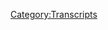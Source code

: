 {{Transcript
    | title         = [[556: May 6-7, 2021]]
    | caption       = [https://knowledgefight.libsyn.com/556-may-6-7-2021 Listen to this episode on Libsyn]
    | episodeNumber = [[556: May 6-7, 2021|556]]
    | length        = 01:35:41
}}

{{MessageBox
    | header     = Warning: Bot Generated Content
    | text       = This transcript was automatically generated by transcription software and likely contains many mistakes and misattributions. Please check the audio for definitive quotes, attribution, and context.
    | image      = N3yvass4myg91.webp
    | imagewidth = 50px
    | id         = warning
}}

{{TranscriptBlock
    | name      = Unknown Speaker
    | timestamp = 00:00:00.000
    | text      = N-N-N-N-N-N-Knowledge Fight
}}

{{TranscriptBlock
    | name      = Unknown Speaker
    | timestamp = 00:00:13.000
    | text      = Dan and Jordan, I am sweating.
}}

{{TranscriptBlock
    | name      = Unknown Speaker
    | timestamp = 00:00:18.000
    | text      = Knowledgefight.com, it's time to pray.
}}

{{TranscriptBlock
    | name      = Unknown Speaker
    | timestamp = 00:00:21.000
    | text      = I have great respect for Knowledgefight.
}}

{{TranscriptBlock
    | name      = Unknown Speaker
    | timestamp = 00:00:25.000
    | text      = I'm sick of them posing as if they're the good guys saying we are the bad guys. Knowledgefight.
}}

{{TranscriptBlock
    | name      = Unknown Speaker
    | timestamp = 00:00:30.000
    | text      = Dan and Jordan, Knowledgefight.com, it's time to pray.
}}

{{TranscriptBlock
    | name      = Unknown Speaker
    | timestamp = 00:00:47.000
    | text      = Andy and Kansas, you're on the air. Thanks for holding.
}}

{{TranscriptBlock
    | name      = Unknown Speaker
    | timestamp = 00:00:59.000
    | text      = Hey everybody, welcome back to Knowledgefight. I'm Dan.
}}

{{TranscriptBlock
    | name      = Unknown Speaker
    | timestamp = 00:01:01.000
    | text      = I'm Jordan.
}}

{{TranscriptBlock
    | name      = Unknown Speaker
    | timestamp = 00:01:02.000
    | text      = We're a couple dudes. Let's sit around, drink novelty, worship Celine.
}}

{{TranscriptBlock
    | name      = Unknown Speaker
    | timestamp = 00:01:05.000
    | text      = Yep, oh boy.
}}

{{TranscriptBlock
    | name      = Unknown Speaker
    | timestamp = 00:01:07.000
    | text      = We're going to struggle with this for a while.
}}

{{TranscriptBlock
    | name      = Unknown Speaker
    | timestamp = 00:01:09.000
    | text      = Talk a little bit about Alex Jones.
}}

{{TranscriptBlock
    | name      = Unknown Speaker
    | timestamp = 00:01:10.000
    | text      = We should have added this earlier on, maybe in our 300th episode, and then we'd be practiced by now.
}}

{{TranscriptBlock
    | name      = Unknown Speaker
    | timestamp = 00:01:15.000
    | text      = I just need to also be more mindful of it.
}}

{{TranscriptBlock
    | name      = Unknown Speaker
    | timestamp = 00:01:18.000
    | text      = True, true.
}}

{{TranscriptBlock
    | name      = Unknown Speaker
    | timestamp = 00:01:19.000
    | text      = When I'm starting the episode, just remember, novelty beverage is out, worship Celine in.
}}

{{TranscriptBlock
    | name      = Unknown Speaker
    | timestamp = 00:01:23.000
    | text      = Right. I mean, when you're starting any religion, you want to be more mindful.
}}

{{TranscriptBlock
    | name      = Unknown Speaker
    | timestamp = 00:01:26.000
    | text      = Sure.
}}

{{TranscriptBlock
    | name      = Unknown Speaker
    | timestamp = 00:01:27.000
    | text      = I think that's the point.
}}

{{TranscriptBlock
    | name      = Unknown Speaker
    | timestamp = 00:01:28.000
    | text      = There needs to be some intention to it, which we're failing.
}}

{{TranscriptBlock
    | name      = Unknown Speaker
    | timestamp = 00:01:30.000
    | text      = Sure, sure. Yeah.
}}

{{TranscriptBlock
    | name      = Unknown Speaker
    | timestamp = 00:01:31.000
    | text      = Well, that would be our religion.
}}

{{TranscriptBlock
    | name      = Unknown Speaker
    | timestamp = 00:01:33.000
    | text      = Yeah.
}}

{{TranscriptBlock
    | name      = Unknown Speaker
    | timestamp = 00:01:34.000
    | text      = Eh, came back to life, who gives a shit? Whatever.
}}

{{TranscriptBlock
    | name      = Unknown Speaker
    | timestamp = 00:01:36.000
    | text      = Live your own way.
}}

{{TranscriptBlock
    | name      = Unknown Speaker
    | timestamp = 00:01:38.000
    | text      = Yeah. So Jordan, how are you doing?
}}

{{TranscriptBlock
    | name      = Unknown Speaker
    | timestamp = 00:01:40.000
    | text      = I'm doing well, Dan. I have a quick question for you.
}}

{{TranscriptBlock
    | name      = Unknown Speaker
    | timestamp = 00:01:42.000
    | text      = Sure.
}}

{{TranscriptBlock
    | name      = Unknown Speaker
    | timestamp = 00:01:43.000
    | text      = What is your bright spot today?
}}

{{TranscriptBlock
    | name      = Unknown Speaker
    | timestamp = 00:01:44.000
    | text      = My bright spot today is actually, I think, okay, so you know how like in school you'd be like,
}}

{{TranscriptBlock
    | name      = Unknown Speaker
    | timestamp = 00:01:50.000
    | text      = when am I ever going to need to use this?
}}

{{TranscriptBlock
    | name      = Unknown Speaker
    | timestamp = 00:01:51.000
    | text      = Sure.
}}

{{TranscriptBlock
    | name      = Unknown Speaker
    | timestamp = 00:01:52.000
    | text      = You talk about like math or anything.
}}

{{TranscriptBlock
    | name      = Unknown Speaker
    | timestamp = 00:01:53.000
    | text      = Sure, sure.
}}

{{TranscriptBlock
    | name      = Unknown Speaker
    | timestamp = 00:01:54.000
    | text      = I sometimes feel that way about this podcast.
}}

{{TranscriptBlock
    | name      = Unknown Speaker
    | timestamp = 00:01:57.000
    | text      = Like I learn stuff and I'm like, when am I ever going to need to do this?
}}

{{TranscriptBlock
    | name      = Unknown Speaker
    | timestamp = 00:02:01.000
    | text      = Fair, fair.
}}

{{TranscriptBlock
    | name      = Unknown Speaker
    | timestamp = 00:02:02.000
    | text      = I spend a lot of time learning things that will never, ever come up in anyone's daily life.
}}

{{TranscriptBlock
    | name      = Unknown Speaker
    | timestamp = 00:02:07.000
    | text      = No, no, no. I think you're going to have a lot of natural sounding conversations that just end up in this information.
}}

{{TranscriptBlock
    | name      = Unknown Speaker
    | timestamp = 00:02:13.000
    | text      = I had a moment where it actually came into play.
}}

{{TranscriptBlock
    | name      = Unknown Speaker
    | timestamp = 00:02:15.000
    | text      = Oh shit.
}}

{{TranscriptBlock
    | name      = Unknown Speaker
    | timestamp = 00:02:16.000
    | text      = And it felt really good.
}}

{{TranscriptBlock
    | name      = Unknown Speaker
    | timestamp = 00:02:18.000
    | text      = Okay, what happened?
}}

{{TranscriptBlock
    | name      = Unknown Speaker
    | timestamp = 00:02:19.000
    | text      = So I was taking a Lyft ride from coming home and the guy, it was a very nice conversation.
}}

{{TranscriptBlock
    | name      = Unknown Speaker
    | timestamp = 00:02:26.000
    | text      = Nothing against this guy.
}}

{{TranscriptBlock
    | name      = Unknown Speaker
    | timestamp = 00:02:27.000
    | text      = Sure, sure, sure, sure.
}}

{{TranscriptBlock
    | name      = Unknown Speaker
    | timestamp = 00:02:28.000
    | text      = But we were talking about some of the like difficulties of the COVID year and all this.
}}

{{TranscriptBlock
    | name      = Unknown Speaker
    | timestamp = 00:02:34.000
    | text      = And the conversation veered into talking about like public debt.
}}

{{TranscriptBlock
    | name      = Unknown Speaker
    | timestamp = 00:02:40.000
    | text      = Sure, sure.
}}

{{TranscriptBlock
    | name      = Unknown Speaker
    | timestamp = 00:02:41.000
    | text      = And the deficit.
}}

{{TranscriptBlock
    | name      = Unknown Speaker
    | timestamp = 00:02:42.000
    | text      = Sure.
}}

{{TranscriptBlock
    | name      = Unknown Speaker
    | timestamp = 00:02:43.000
    | text      = And so this guy was saying that-
}}

{{TranscriptBlock
    | name      = Unknown Speaker
    | timestamp = 00:02:45.000
    | text      = The Fed was started by three senators.
}}

{{TranscriptBlock
    | name      = Unknown Speaker
    | timestamp = 00:02:47.000
    | text      = No, no, no, no.
}}

{{TranscriptBlock
    | name      = Unknown Speaker
    | timestamp = 00:02:48.000
    | text      = Nothing that hyper specific.
}}

{{TranscriptBlock
    | name      = Unknown Speaker
    | timestamp = 00:02:49.000
    | text      = Not there.
}}

{{TranscriptBlock
    | name      = Unknown Speaker
    | timestamp = 00:02:50.000
    | text      = No.
}}

{{TranscriptBlock
    | name      = Unknown Speaker
    | timestamp = 00:02:51.000
    | text      = Okay.
}}

{{TranscriptBlock
    | name      = Unknown Speaker
    | timestamp = 00:02:52.000
    | text      = Just that like China owns half our debt.
}}

{{TranscriptBlock
    | name      = Unknown Speaker
    | timestamp = 00:02:53.000
    | text      = Oh yeah.
}}

{{TranscriptBlock
    | name      = Unknown Speaker
    | timestamp = 00:02:54.000
    | text      = And without even missing a beat, I was like, that's not true.
}}

{{TranscriptBlock
    | name      = Unknown Speaker
    | timestamp = 00:02:57.000
    | text      = And he's like, yeah, they own a lot.
}}

{{TranscriptBlock
    | name      = Unknown Speaker
    | timestamp = 00:03:01.000
    | text      = I'm like, they own a bit, but not nearly that much.
}}

{{TranscriptBlock
    | name      = Unknown Speaker
    | timestamp = 00:03:04.000
    | text      = I've looked into this.
}}

{{TranscriptBlock
    | name      = Unknown Speaker
    | timestamp = 00:03:05.000
    | text      = It's mostly stuff we owe ourselves.
}}

{{TranscriptBlock
    | name      = Unknown Speaker
    | timestamp = 00:03:08.000
    | text      = Listen, sir, sir, I am one of the few people who, when you hear I've looked into this,
}}

{{TranscriptBlock
    | name      = Unknown Speaker
    | timestamp = 00:03:14.000
    | text      = you fucking listen.
}}

{{TranscriptBlock
    | name      = Unknown Speaker
    | timestamp = 00:03:16.000
    | text      = China owns a lot of debt.
}}

{{TranscriptBlock
    | name      = Unknown Speaker
    | timestamp = 00:03:18.000
    | text      = Nope.
}}

{{TranscriptBlock
    | name      = Unknown Speaker
    | timestamp = 00:03:19.000
    | text      = Nope.
}}

{{TranscriptBlock
    | name      = Unknown Speaker
    | timestamp = 00:03:20.000
    | text      = Lyft ride over.
}}

{{TranscriptBlock
    | name      = Unknown Speaker
    | timestamp = 00:03:21.000
    | text      = And you jumped out the window.
}}

{{TranscriptBlock
    | name      = Unknown Speaker
    | timestamp = 00:03:22.000
    | text      = Guy was very nice and I didn't like want to shame him or be a dick about it or anything.
}}

{{TranscriptBlock
    | name      = Unknown Speaker
    | timestamp = 00:03:25.000
    | text      = No, of course not.
}}

{{TranscriptBlock
    | name      = Unknown Speaker
    | timestamp = 00:03:26.000
    | text      = But it was a rare occasion where it was like, ha ha ha.
}}

{{TranscriptBlock
    | name      = Unknown Speaker
    | timestamp = 00:03:29.000
    | text      = Not going to back down on this one.
}}

{{TranscriptBlock
    | name      = Unknown Speaker
    | timestamp = 00:03:32.000
    | text      = This is the hill I die on.
}}

{{TranscriptBlock
    | name      = Unknown Speaker
    | timestamp = 00:03:34.000
    | text      = Yeah.
}}

{{TranscriptBlock
    | name      = Unknown Speaker
    | timestamp = 00:03:35.000
    | text      = So how about you?
}}

{{TranscriptBlock
    | name      = Unknown Speaker
    | timestamp = 00:03:36.000
    | text      = What's your bright spot?
}}

{{TranscriptBlock
    | name      = Unknown Speaker
    | timestamp = 00:03:37.000
    | text      = I've been to my first Cubs game in two years, Dan.
}}

{{TranscriptBlock
    | name      = Unknown Speaker
    | timestamp = 00:03:40.000
    | text      = Why was that?
}}

{{TranscriptBlock
    | name      = Unknown Speaker
    | timestamp = 00:03:41.000
    | text      = Why was that?
}}

{{TranscriptBlock
    | name      = Unknown Speaker
    | timestamp = 00:03:42.000
    | text      = Why was what, Dan?
}}

{{TranscriptBlock
    | name      = Unknown Speaker
    | timestamp = 00:03:43.000
    | text      = Don't make me do this.
}}

{{TranscriptBlock
    | name      = Unknown Speaker
    | timestamp = 00:03:44.000
    | text      = Happy birthday, Jordan.
}}

{{TranscriptBlock
    | name      = Unknown Speaker
    | timestamp = 00:03:45.000
    | text      = Thanks, Dan.
}}

{{TranscriptBlock
    | name      = Unknown Speaker
    | timestamp = 00:03:46.000
    | text      = Fine.
}}

{{TranscriptBlock
    | name      = Unknown Speaker
    | timestamp = 00:03:47.000
    | text      = It was your birthday this weekend.
}}

{{TranscriptBlock
    | name      = Unknown Speaker
    | timestamp = 00:03:48.000
    | text      = It was my birthday this weekend.
}}

{{TranscriptBlock
    | name      = Unknown Speaker
    | timestamp = 00:03:49.000
    | text      = Happy birthday.
}}

{{TranscriptBlock
    | name      = Unknown Speaker
    | timestamp = 00:03:50.000
    | text      = Yeah.
}}

{{TranscriptBlock
    | name      = Unknown Speaker
    | timestamp = 00:03:51.000
    | text      = I went to the game.
}}

{{TranscriptBlock
    | name      = Unknown Speaker
    | timestamp = 00:03:52.000
    | text      = It was fantastic.
}}

{{TranscriptBlock
    | name      = Unknown Speaker
    | timestamp = 00:03:53.000
    | text      = I have a very fun story that is going to sound self-aggrandizing at first, but it is very
}}

{{TranscriptBlock
    | name      = Unknown Speaker
    | timestamp = 00:03:58.500
    | text      = much not about that.
}}

{{TranscriptBlock
    | name      = Unknown Speaker
    | timestamp = 00:03:59.800
    | text      = Frank Rizzo said you had the best arm in the game.
}}

{{TranscriptBlock
    | name      = Unknown Speaker
    | timestamp = 00:04:03.000
    | text      = If only.
}}

{{TranscriptBlock
    | name      = Unknown Speaker
    | timestamp = 00:04:04.000
    | text      = If only, Dan.
}}

{{TranscriptBlock
    | name      = Unknown Speaker
    | timestamp = 00:04:05.000
    | text      = Is that his first name?
}}

{{TranscriptBlock
    | name      = Unknown Speaker
    | timestamp = 00:04:06.000
    | text      = Anthony Rizzo.
}}

{{TranscriptBlock
    | name      = Unknown Speaker
    | timestamp = 00:04:07.000
    | text      = Anthony Rizzo.
}}

{{TranscriptBlock
    | name      = Unknown Speaker
    | timestamp = 00:04:08.000
    | text      = Who's Frank Rizzo?
}}

{{TranscriptBlock
    | name      = Unknown Speaker
    | timestamp = 00:04:09.000
    | text      = Frank Rizzo is a guy.
}}

{{TranscriptBlock
    | name      = Unknown Speaker
    | timestamp = 00:04:10.000
    | text      = Who is Frank Rizzo?
}}

{{TranscriptBlock
    | name      = Unknown Speaker
    | timestamp = 00:04:11.000
    | text      = Character or something?
}}

{{TranscriptBlock
    | name      = Unknown Speaker
    | timestamp = 00:04:12.000
    | text      = Yeah, I think so.
}}

{{TranscriptBlock
    | name      = Unknown Speaker
    | timestamp = 00:04:13.000
    | text      = Anyway, keep going.
}}

{{TranscriptBlock
    | name      = Unknown Speaker
    | timestamp = 00:04:14.000
    | text      = Yeah.
}}

{{TranscriptBlock
    | name      = Unknown Speaker
    | timestamp = 00:04:15.000
    | text      = Anyways, everybody was socially distanced in the park.
}}

{{TranscriptBlock
    | name      = Unknown Speaker
    | timestamp = 00:04:18.000
    | text      = It was good stuff, and row behind us about 10 seats away, there was this dude who showed
}}

{{TranscriptBlock
    | name      = Unknown Speaker
    | timestamp = 00:04:24.480
    | text      = up wearing a goddamn t-shirt.
}}

{{TranscriptBlock
    | name      = Unknown Speaker
    | timestamp = 00:04:28.639
    | text      = It was a nice day, but at Wrigley, whatever it is outside, it is 20 degrees lower than
}}

{{TranscriptBlock
    | name      = Unknown Speaker
    | timestamp = 00:04:36.560
    | text      = that.
}}

{{TranscriptBlock
    | name      = Unknown Speaker
    | timestamp = 00:04:37.560
    | text      = Sure.
}}

{{TranscriptBlock
    | name      = Unknown Speaker
    | timestamp = 00:04:38.560
    | text      = On the thing.
}}

{{TranscriptBlock
    | name      = Unknown Speaker
    | timestamp = 00:04:39.560
    | text      = This guy is absolutely freezing, and then the sun goes behind the clouds, and everybody
}}

{{TranscriptBlock
    | name      = Unknown Speaker
    | timestamp = 00:04:43.660
    | text      = is freezing.
}}

{{TranscriptBlock
    | name      = Unknown Speaker
    | timestamp = 00:04:44.800
    | text      = Everybody is curled up, and I keep turning and looking back at this fucking guy with
}}

{{TranscriptBlock
    | name      = Unknown Speaker
    | timestamp = 00:04:48.819
    | text      = his bare sleeves.
}}

{{TranscriptBlock
    | name      = Unknown Speaker
    | timestamp = 00:04:50.839
    | text      = I'm losing my arm.
}}

{{TranscriptBlock
    | name      = Unknown Speaker
    | timestamp = 00:04:52.279
    | text      = I'm losing my mind, right?
}}

{{TranscriptBlock
    | name      = Unknown Speaker
    | timestamp = 00:04:54.240
    | text      = I have to go.
}}

{{TranscriptBlock
    | name      = Unknown Speaker
    | timestamp = 00:04:55.240
    | text      = I can't do this anymore.
}}

{{TranscriptBlock
    | name      = Unknown Speaker
    | timestamp = 00:04:56.360
    | text      = So I go and I buy him a fucking blanket.
}}

{{TranscriptBlock
    | name      = Unknown Speaker
    | timestamp = 00:04:59.160
    | text      = I have to.
}}

{{TranscriptBlock
    | name      = Unknown Speaker
    | timestamp = 00:05:00.959
    | text      = This is not me being generous.
}}

{{TranscriptBlock
    | name      = Unknown Speaker
    | timestamp = 00:05:02.720
    | text      = This is me like, I can't watch this fucking game unless you do something.
}}

{{TranscriptBlock
    | name      = Unknown Speaker
    | timestamp = 00:05:07.160
    | text      = So it's either you get a blanket, or I ask them to make you leave.
}}

{{TranscriptBlock
    | name      = Unknown Speaker
    | timestamp = 00:05:11.600
    | text      = Those are your options.
}}

{{TranscriptBlock
    | name      = Unknown Speaker
    | timestamp = 00:05:12.600
    | text      = Blanket it is.
}}

{{TranscriptBlock
    | name      = Unknown Speaker
    | timestamp = 00:05:13.600
    | text      = It's not a self-aggrandizing story at all.
}}

{{TranscriptBlock
    | name      = Unknown Speaker
    | timestamp = 00:05:15.600
    | text      = You got to buy him a Snuggie.
}}

{{TranscriptBlock
    | name      = Unknown Speaker
    | timestamp = 00:05:17.519
    | text      = That's basically what it was.
}}

{{TranscriptBlock
    | name      = Unknown Speaker
    | timestamp = 00:05:18.519
    | text      = So it turns out Frank Rizzo was the racist mayor of Philadelphia.
}}

{{TranscriptBlock
    | name      = Unknown Speaker
    | timestamp = 00:05:22.720
    | text      = He was a notorious-
}}

{{TranscriptBlock
    | name      = Unknown Speaker
    | timestamp = 00:05:24.720
    | text      = That's why I remember the name!
}}

{{TranscriptBlock
    | name      = Unknown Speaker
    | timestamp = 00:05:26.720
    | text      = Yeah, he's a piece of shit!
}}

{{TranscriptBlock
    | name      = Unknown Speaker
    | timestamp = 00:05:28.720
    | text      = I'm looking at his Wikipedia page here, and as mayor, Rizzo was a strong opponent of desegregation
}}

{{TranscriptBlock
    | name      = Unknown Speaker
    | timestamp = 00:05:33.920
    | text      = in Philadelphia schools, and prevented the construction of public housing in majority
}}

{{TranscriptBlock
    | name      = Unknown Speaker
    | timestamp = 00:05:38.939
    | text      = white neighborhoods.
}}

{{TranscriptBlock
    | name      = Unknown Speaker
    | timestamp = 00:05:40.480
    | text      = While running for a third term, Rizzo urged supporters to quote, vote white.
}}

{{TranscriptBlock
    | name      = Unknown Speaker
    | timestamp = 00:05:47.160
    | text      = You know, I think that says a lot about us, that the first Rizzos that come to mind are
}}

{{TranscriptBlock
    | name      = Unknown Speaker
    | timestamp = 00:05:52.360
    | text      = in your situation, anti-communist nightmares!
}}

{{TranscriptBlock
    | name      = Unknown Speaker
    | timestamp = 00:05:56.160
    | text      = And in mine.
}}

{{TranscriptBlock
    | name      = Unknown Speaker
    | timestamp = 00:05:57.160
    | text      = Well, also Ratso Rizzo, wasn't he a Muppet?
}}

{{TranscriptBlock
    | name      = Unknown Speaker
    | timestamp = 00:05:59.279
    | text      = Ratso was great.
}}

{{TranscriptBlock
    | name      = Unknown Speaker
    | timestamp = 00:06:00.279
    | text      = Anyway, Jordan, today we have a prison day episode to go over, we're going to be talking
}}

{{TranscriptBlock
    | name      = Unknown Speaker
    | timestamp = 00:06:05.839
    | text      = about- our last episode was May 7th, 2003.
}}

{{TranscriptBlock
    | name      = Unknown Speaker
    | timestamp = 00:06:09.639
    | text      = Correct.
}}

{{TranscriptBlock
    | name      = Unknown Speaker
    | timestamp = 00:06:10.639
    | text      = Now today we're going to be talking about May 6th and 7th, 2021.
}}

{{TranscriptBlock
    | name      = Unknown Speaker
    | timestamp = 00:06:15.319
    | text      = Blackjack.
}}

{{TranscriptBlock
    | name      = Unknown Speaker
    | timestamp = 00:06:16.319
    | text      = I think we both stopped for a second to see if the other would do it first!
}}

{{TranscriptBlock
    | name      = Unknown Speaker
    | timestamp = 00:06:20.600
    | text      = What is wrong with us?
}}

{{TranscriptBlock
    | name      = Unknown Speaker
    | timestamp = 00:06:22.480
    | text      = Why can't we do our own bits?
}}

{{TranscriptBlock
    | name      = Unknown Speaker
    | timestamp = 00:06:23.879
    | text      = Well that's like, you know, when you get to the door at the same time with somebody who's
}}

{{TranscriptBlock
    | name      = Unknown Speaker
    | timestamp = 00:06:28.519
    | text      = holding the door for who.
}}

{{TranscriptBlock
    | name      = Unknown Speaker
    | timestamp = 00:06:29.519
    | text      = It was like I was letting you go, excuse me sir, after you.
}}

{{TranscriptBlock
    | name      = Unknown Speaker
    | timestamp = 00:06:34.639
    | text      = This is interesting, it's a fun stretch of time and I'm excited to get into it.
}}

{{TranscriptBlock
    | name      = Unknown Speaker
    | timestamp = 00:06:39.879
    | text      = But before we do, Jordan, we've got a wonk and a technocrat to give a shout out to.
}}

{{TranscriptBlock
    | name      = Unknown Speaker
    | timestamp = 00:06:43.680
    | text      = First, a wonk, thank you so much, Marnix!
}}

{{TranscriptBlock
    | name      = Unknown Speaker
    | timestamp = 00:06:47.319
    | text      = You're now a policy wonk.
}}

{{TranscriptBlock
    | name      = Unknown Speaker
    | timestamp = 00:06:48.439
    | text      = I'm a policy wonk!
}}

{{TranscriptBlock
    | name      = Unknown Speaker
    | timestamp = 00:06:49.439
    | text      = Thank you Marnix!
}}

{{TranscriptBlock
    | name      = Unknown Speaker
    | timestamp = 00:06:50.439
    | text      = And technocrat, Dirk Gently's cat, thank you so much, you are now a technocrat.
}}

{{TranscriptBlock
    | name      = Unknown Speaker
    | timestamp = 00:06:56.120
    | text      = I'm a policy wonk.
}}

{{TranscriptBlock
    | name      = Unknown Speaker
    | timestamp = 00:06:57.439
    | text      = Crikey mate, that's fantastic, have yourself a brew.
}}

{{TranscriptBlock
    | name      = Unknown Speaker
    | timestamp = 00:07:00.560
    | text      = How's your 401k doing, bro?
}}

{{TranscriptBlock
    | name      = Unknown Speaker
    | timestamp = 00:07:01.800
    | text      = Alright, we gotta go full tilt boogie on this, Watson, alright?
}}

{{TranscriptBlock
    | name      = Unknown Speaker
    | timestamp = 00:07:04.439
    | text      = Let's just get down to business.
}}

{{TranscriptBlock
    | name      = Unknown Speaker
    | timestamp = 00:07:06.000
    | text      = We ain't making that money off that heroin.
}}

{{TranscriptBlock
    | name      = Unknown Speaker
    | timestamp = 00:07:08.079
    | text      = Why you pimps so good?
}}

{{TranscriptBlock
    | name      = Unknown Speaker
    | timestamp = 00:07:10.000
    | text      = My neck is freakishly large.
}}

{{TranscriptBlock
    | name      = Unknown Speaker
    | timestamp = 00:07:11.639
    | text      = I declare info war on you.
}}

{{TranscriptBlock
    | name      = Unknown Speaker
    | timestamp = 00:07:14.160
    | text      = Dirk Gently's cat would also like to say happy birthday to Will S.
}}

{{TranscriptBlock
    | name      = Unknown Speaker
    | timestamp = 00:07:17.439
    | text      = Ooh, happy birthday Will S.
}}

{{TranscriptBlock
    | name      = Unknown Speaker
    | timestamp = 00:07:19.120
    | text      = So Dirk, you might notice there's a few, only a few policy wonks.
}}

{{TranscriptBlock
    | name      = Unknown Speaker
    | timestamp = 00:07:22.480
    | text      = It's a bit shorter.
}}

{{TranscriptBlock
    | name      = Unknown Speaker
    | timestamp = 00:07:23.480
    | text      = Yeah, and that's because in honor of your birthday, we have some birthday shout outs.
}}

{{TranscriptBlock
    | name      = Unknown Speaker
    | timestamp = 00:07:27.560
    | text      = Okay, okay, alright, we're doing May all at once.
}}

{{TranscriptBlock
    | name      = Unknown Speaker
    | timestamp = 00:07:31.560
    | text      = Not all of May, but it turns out there's a cluster right around here that I think it's
}}

{{TranscriptBlock
    | name      = Unknown Speaker
    | timestamp = 00:07:36.120
    | text      = because of you.
}}

{{TranscriptBlock
    | name      = Unknown Speaker
    | timestamp = 00:07:37.439
    | text      = Naturally.
}}

{{TranscriptBlock
    | name      = Unknown Speaker
    | timestamp = 00:07:38.439
    | text      = So, Steven, happy birthday from Keith, that was over the weekend on the 9th, the 9th.
}}

{{TranscriptBlock
    | name      = Unknown Speaker
    | timestamp = 00:07:45.000
    | text      = Happy birthday.
}}

{{TranscriptBlock
    | name      = Unknown Speaker
    | timestamp = 00:07:46.000
    | text      = Day after your birthday.
}}

{{TranscriptBlock
    | name      = Unknown Speaker
    | timestamp = 00:07:47.000
    | text      = Sunday.
}}

{{TranscriptBlock
    | name      = Unknown Speaker
    | timestamp = 00:07:48.000
    | text      = Oh, come on, don't give people...
}}

{{TranscriptBlock
    | name      = Unknown Speaker
    | timestamp = 00:07:49.000
    | text      = Don't give people detailed information.
}}

{{TranscriptBlock
    | name      = Unknown Speaker
    | timestamp = 00:07:50.279
    | text      = My passwords aren't that strong.
}}

{{TranscriptBlock
    | name      = Unknown Speaker
    | timestamp = 00:07:51.680
    | text      = Oh no.
}}

{{TranscriptBlock
    | name      = Unknown Speaker
    | timestamp = 00:07:52.680
    | text      = You might want to rethink those.
}}

{{TranscriptBlock
    | name      = Unknown Speaker
    | timestamp = 00:07:55.079
    | text      = So also, Corinna, happy birthday, that's coming up on the 11th, so coming up in the middle
}}

{{TranscriptBlock
    | name      = Unknown Speaker
    | timestamp = 00:08:00.399
    | text      = of this week.
}}

{{TranscriptBlock
    | name      = Unknown Speaker
    | timestamp = 00:08:01.399
    | text      = Happy birthday, Corinna.
}}

{{TranscriptBlock
    | name      = Unknown Speaker
    | timestamp = 00:08:02.399
    | text      = And Tom, from his brother, Megaron.
}}

{{TranscriptBlock
    | name      = Unknown Speaker
    | timestamp = 00:08:07.800
    | text      = He's just ten rons put together into one giant ron, naturally.
}}

{{TranscriptBlock
    | name      = Unknown Speaker
    | timestamp = 00:08:10.720
    | text      = Is that how it works with the Queen's measurements?
}}

{{TranscriptBlock
    | name      = Unknown Speaker
    | timestamp = 00:08:14.240
    | text      = I know, do you mean like he's ten stone?
}}

{{TranscriptBlock
    | name      = Unknown Speaker
    | timestamp = 00:08:17.240
    | text      = Metric?
}}

{{TranscriptBlock
    | name      = Unknown Speaker
    | timestamp = 00:08:18.240
    | text      = Couldn't come up with the word metric?
}}

{{TranscriptBlock
    | name      = Unknown Speaker
    | timestamp = 00:08:19.759
    | text      = I was going to go with Power Rangers, he's a megazord.
}}

{{TranscriptBlock
    | name      = Unknown Speaker
    | timestamp = 00:08:22.519
    | text      = Okay.
}}

{{TranscriptBlock
    | name      = Unknown Speaker
    | timestamp = 00:08:23.519
    | text      = And that is also on the 11th, happy birthday, Tom from Megaron.
}}

{{TranscriptBlock
    | name      = Unknown Speaker
    | timestamp = 00:08:27.959
    | text      = Also, we have something that I missed in the mailbag last time we got together, so this
}}

{{TranscriptBlock
    | name      = Unknown Speaker
    | timestamp = 00:08:35.000
    | text      = was something that I actually had on the list that I was going to bring up last time, but
}}

{{TranscriptBlock
    | name      = Unknown Speaker
    | timestamp = 00:08:40.159
    | text      = I had forgotten the note in the other room, and this note is too good not to share with
}}

{{TranscriptBlock
    | name      = Unknown Speaker
    | timestamp = 00:08:46.440
    | text      = the world.
}}

{{TranscriptBlock
    | name      = Unknown Speaker
    | timestamp = 00:08:47.440
    | text      = Dear Dan and Jordan, the Society for the Preservation of Raptor Royalty have determined that I am
}}

{{TranscriptBlock
    | name      = Unknown Speaker
    | timestamp = 00:08:51.759
    | text      = no longer fit to be regent for this raptor princess, as I have been traveling and moving
}}

{{TranscriptBlock
    | name      = Unknown Speaker
    | timestamp = 00:08:57.639
    | text      = too much to keep her safe.
}}

{{TranscriptBlock
    | name      = Unknown Speaker
    | timestamp = 00:08:59.399
    | text      = Dan, I hope she doesn't eat your chocolate.
}}

{{TranscriptBlock
    | name      = Unknown Speaker
    | timestamp = 00:09:01.799
    | text      = Jordan, I hope Dan doesn't eat your chocolate.
}}

{{TranscriptBlock
    | name      = Unknown Speaker
    | timestamp = 00:09:06.240
    | text      = Thank you so much for your wonderful podcast and for the cool community on Facebook.
}}

{{TranscriptBlock
    | name      = Unknown Speaker
    | timestamp = 00:09:09.600
    | text      = You guys help me stay sane, happy euphoria chocolating, I think, euphoric chocolating.
}}

{{TranscriptBlock
    | name      = Unknown Speaker
    | timestamp = 00:09:19.519
    | text      = From Karen C, so this ceramic raptor princess is just the coolest thing.
}}

{{TranscriptBlock
    | name      = Unknown Speaker
    | timestamp = 00:09:26.600
    | text      = I have to assume that Karen found this at like a thrift store or something, but it is
}}

{{TranscriptBlock
    | name      = Unknown Speaker
    | timestamp = 00:09:31.399
    | text      = just amazing.
}}

{{TranscriptBlock
    | name      = Unknown Speaker
    | timestamp = 00:09:32.399
    | text      = It's so cool.
}}

{{TranscriptBlock
    | name      = Unknown Speaker
    | timestamp = 00:09:33.399
    | text      = I'm going to post a picture of this on...
}}

{{TranscriptBlock
    | name      = Unknown Speaker
    | timestamp = 00:09:35.759
    | text      = It's really kind of, it looks like it was made with, somebody made it and they were
}}

{{TranscriptBlock
    | name      = Unknown Speaker
    | timestamp = 00:09:40.879
    | text      = like, this is going to come in handy 20 or 30 years from now.
}}

{{TranscriptBlock
    | name      = Unknown Speaker
    | timestamp = 00:09:43.840
    | text      = 20 or 30?
}}

{{TranscriptBlock
    | name      = Unknown Speaker
    | timestamp = 00:09:44.840
    | text      = This looks like it's from the 20s.
}}

{{TranscriptBlock
    | name      = Unknown Speaker
    | timestamp = 00:09:46.519
    | text      = It does kind of look, wow, that is old.
}}

{{TranscriptBlock
    | name      = Unknown Speaker
    | timestamp = 00:09:49.080
    | text      = Yeah, it's gorgeous.
}}

{{TranscriptBlock
    | name      = Unknown Speaker
    | timestamp = 00:09:50.879
    | text      = Thank you so much.
}}

{{TranscriptBlock
    | name      = Unknown Speaker
    | timestamp = 00:09:51.879
    | text      = Also, this was the package that came with all the candy that was marked Dan stop opening
}}

{{TranscriptBlock
    | name      = Unknown Speaker
    | timestamp = 00:09:56.799
    | text      = Jordan's candy.
}}

{{TranscriptBlock
    | name      = Unknown Speaker
    | timestamp = 00:09:57.799
    | text      = That was the best.
}}

{{TranscriptBlock
    | name      = Unknown Speaker
    | timestamp = 00:09:58.799
    | text      = Yeah.
}}

{{TranscriptBlock
    | name      = Unknown Speaker
    | timestamp = 00:09:59.799
    | text      = That was the best.
}}

{{TranscriptBlock
    | name      = Unknown Speaker
    | timestamp = 00:10:00.799
    | text      = There was some candy and I was like, Dan, you can't eat this candy.
}}

{{TranscriptBlock
    | name      = Unknown Speaker
    | timestamp = 00:10:02.840
    | text      = No.
}}

{{TranscriptBlock
    | name      = Unknown Speaker
    | timestamp = 00:10:03.840
    | text      = It was the package that had a bunch of points.
}}

{{TranscriptBlock
    | name      = Unknown Speaker
    | timestamp = 00:10:06.720
    | text      = You opened it.
}}

{{TranscriptBlock
    | name      = Unknown Speaker
    | timestamp = 00:10:07.720
    | text      = So why don't you describe it?
}}

{{TranscriptBlock
    | name      = Unknown Speaker
    | timestamp = 00:10:08.720
    | text      = That was the best part of this.
}}

{{TranscriptBlock
    | name      = Unknown Speaker
    | timestamp = 00:10:10.279
    | text      = The first message, it was wrapped really, really heavily.
}}

{{TranscriptBlock
    | name      = Unknown Speaker
    | timestamp = 00:10:13.279
    | text      = And the first message was like, Dan, this is Jordan's candy.
}}

{{TranscriptBlock
    | name      = Unknown Speaker
    | timestamp = 00:10:16.279
    | text      = Don't eat it.
}}

{{TranscriptBlock
    | name      = Unknown Speaker
    | timestamp = 00:10:17.279
    | text      = And you just gave it to me from there.
}}

{{TranscriptBlock
    | name      = Unknown Speaker
    | timestamp = 00:10:18.960
    | text      = So I took it home and I started trying to unwrap it.
}}

{{TranscriptBlock
    | name      = Unknown Speaker
    | timestamp = 00:10:21.200
    | text      = The record should show that I did follow the instructions.
}}

{{TranscriptBlock
    | name      = Unknown Speaker
    | timestamp = 00:10:23.919
    | text      = Yes, that's important because there were further instructions as you opened it up.
}}

{{TranscriptBlock
    | name      = Unknown Speaker
    | timestamp = 00:10:28.879
    | text      = Down on the paper was written like, Dan, if you've made it this far, you need to stop.
}}

{{TranscriptBlock
    | name      = Unknown Speaker
    | timestamp = 00:10:33.080
    | text      = And then still further was like, Dan, you've stolen Jordan's candy at this point.
}}

{{TranscriptBlock
    | name      = Unknown Speaker
    | timestamp = 00:10:37.879
    | text      = It was just guilt.
}}

{{TranscriptBlock
    | name      = Unknown Speaker
    | timestamp = 00:10:38.879
    | text      = It was fantastic.
}}

{{TranscriptBlock
    | name      = Unknown Speaker
    | timestamp = 00:10:39.879
    | text      = I can't imagine how ashamed I would be if I saw those notes.
}}

{{TranscriptBlock
    | name      = Unknown Speaker
    | timestamp = 00:10:42.799
    | text      = If you saw the second note, that was the best part.
}}

{{TranscriptBlock
    | name      = Unknown Speaker
    | timestamp = 00:10:45.279
    | text      = The best part was I was like, God damn it.
}}

{{TranscriptBlock
    | name      = Unknown Speaker
    | timestamp = 00:10:47.360
    | text      = If Dan had seen the second note, it would have been just, he would have spent two days
}}

{{TranscriptBlock
    | name      = Unknown Speaker
    | timestamp = 00:10:52.720
    | text      = thinking about how he's the person who made it to the second note.
}}

{{TranscriptBlock
    | name      = Unknown Speaker
    | timestamp = 00:10:56.440
    | text      = I feel like it's a test I didn't know I had passed.
}}

{{TranscriptBlock
    | name      = Unknown Speaker
    | timestamp = 00:10:59.600
    | text      = Yes, you passed it.
}}

{{TranscriptBlock
    | name      = Unknown Speaker
    | timestamp = 00:11:00.600
    | text      = So that's great.
}}

{{TranscriptBlock
    | name      = Unknown Speaker
    | timestamp = 00:11:01.600
    | text      = Thank you so much, Karen.
}}

{{TranscriptBlock
    | name      = Unknown Speaker
    | timestamp = 00:11:02.600
    | text      = That was a fun insult, I guess.
}}

{{TranscriptBlock
    | name      = Unknown Speaker
    | timestamp = 00:11:05.559
    | text      = No, I think it was a test and you passed it and you're now King Arthur?
}}

{{TranscriptBlock
    | name      = Unknown Speaker
    | timestamp = 00:11:11.159
    | text      = And the raptor princess will be well taken care of on our shelf of curiosities.
}}

{{TranscriptBlock
    | name      = Unknown Speaker
    | timestamp = 00:11:17.360
    | text      = So Jordan, May 6th and 7th, I should say that this is a little fun for me.
}}

{{TranscriptBlock
    | name      = Unknown Speaker
    | timestamp = 00:11:24.080
    | text      = There's actually, I mean, granted, it is like I brought up, like we're just anti-vax bullshit.
}}

{{TranscriptBlock
    | name      = Unknown Speaker
    | timestamp = 00:11:29.919
    | text      = Right, right, right.
}}

{{TranscriptBlock
    | name      = Unknown Speaker
    | timestamp = 00:11:30.919
    | text      = Whatever.
}}

{{TranscriptBlock
    | name      = Unknown Speaker
    | timestamp = 00:11:31.919
    | text      = But there's a specific in this episode that allowed me to dig in a little bit and I enjoyed
}}

{{TranscriptBlock
    | name      = Unknown Speaker
    | timestamp = 00:11:35.600
    | text      = that.
}}

{{TranscriptBlock
    | name      = Unknown Speaker
    | timestamp = 00:11:36.600
    | text      = Excellent.
}}

{{TranscriptBlock
    | name      = Unknown Speaker
    | timestamp = 00:11:37.600
    | text      = So here's an out of context drop from today's show.
}}

{{TranscriptBlock
    | name      = Unknown Speaker
    | timestamp = 00:11:38.600
    | text      = All right.
}}

{{TranscriptBlock
    | name      = Unknown Speaker
    | timestamp = 00:11:39.600
    | text      = Shut up, Jones.
}}

{{TranscriptBlock
    | name      = Unknown Speaker
    | timestamp = 00:11:40.600
    | text      = Okay.
}}

{{TranscriptBlock
    | name      = Unknown Speaker
    | timestamp = 00:11:41.600
    | text      = Might be able to use that quite a bit in the future.
}}

{{TranscriptBlock
    | name      = Unknown Speaker
    | timestamp = 00:11:43.399
    | text      = I would stick with that one.
}}

{{TranscriptBlock
    | name      = Unknown Speaker
    | timestamp = 00:11:44.580
    | text      = So here we go.
}}

{{TranscriptBlock
    | name      = Unknown Speaker
    | timestamp = 00:11:45.580
    | text      = Alex is starting out this May 6th show and there's, see if you can think of a children's
}}

{{TranscriptBlock
    | name      = Unknown Speaker
    | timestamp = 00:11:51.399
    | text      = story that comes to mind when you hear this.
}}

{{TranscriptBlock
    | name      = Unknown Speaker
    | timestamp = 00:11:53.879
    | text      = Okay.
}}

{{TranscriptBlock
    | name      = Unknown Speaker
    | timestamp = 00:11:54.879
    | text      = The information I got before the broadcast started, dovetailed with all the major research,
}}

{{TranscriptBlock
    | name      = Unknown Speaker
    | timestamp = 00:12:01.519
    | text      = scores of top scientists in other major studies.
}}

{{TranscriptBlock
    | name      = Unknown Speaker
    | timestamp = 00:12:04.200
    | text      = But when I read the study from an extremely prestigious viral research institute at the
}}

{{TranscriptBlock
    | name      = Unknown Speaker
    | timestamp = 00:12:12.000
    | text      = University of Texas, Galveston, where they do level four bio weapons research, I was
}}

{{TranscriptBlock
    | name      = Unknown Speaker
    | timestamp = 00:12:17.600
    | text      = completely blown away.
}}

{{TranscriptBlock
    | name      = Unknown Speaker
    | timestamp = 00:12:20.120
    | text      = And quite frankly, had trouble even being on air at this point.
}}

{{TranscriptBlock
    | name      = Unknown Speaker
    | timestamp = 00:12:25.240
    | text      = This audience is millions of people.
}}

{{TranscriptBlock
    | name      = Unknown Speaker
    | timestamp = 00:12:26.639
    | text      = You're incredible.
}}

{{TranscriptBlock
    | name      = Unknown Speaker
    | timestamp = 00:12:27.639
    | text      = You're amazing.
}}

{{TranscriptBlock
    | name      = Unknown Speaker
    | timestamp = 00:12:28.639
    | text      = But I've learned how the paradox works.
}}

{{TranscriptBlock
    | name      = Unknown Speaker
    | timestamp = 00:12:31.080
    | text      = But I said, I have total proof that they knew that the COVID-19 vaccines, both mRNA and
}}

{{TranscriptBlock
    | name      = Unknown Speaker
    | timestamp = 00:12:38.279
    | text      = virus vector delivery systems.
}}

{{TranscriptBlock
    | name      = Unknown Speaker
    | timestamp = 00:12:41.600
    | text      = So both the Moderna, the Pfizer mRNA, and then the AstraZeneca and J and J shots, the
}}

{{TranscriptBlock
    | name      = Unknown Speaker
    | timestamp = 00:12:48.200
    | text      = two different classes in the main literature warns that it causes massive auto-immune response
}}

{{TranscriptBlock
    | name      = Unknown Speaker
    | timestamp = 00:12:56.720
    | text      = in the brain, the heart, and in the cardiovascular system, and that they recommend it not be
}}

{{TranscriptBlock
    | name      = Unknown Speaker
    | timestamp = 00:13:02.039
    | text      = done because it caused massive death in the lab animals.
}}

{{TranscriptBlock
    | name      = Unknown Speaker
    | timestamp = 00:13:05.759
    | text      = If I had that info, which I do, and I cover it here on air, it just gets lost in the background
}}

{{TranscriptBlock
    | name      = Unknown Speaker
    | timestamp = 00:13:11.799
    | text      = noise.
}}

{{TranscriptBlock
    | name      = Unknown Speaker
    | timestamp = 00:13:12.799
    | text      = But if I built it up and said, oh, this Saturday, I'm going to do a special show for three hours,
}}

{{TranscriptBlock
    | name      = Unknown Speaker
    | timestamp = 00:13:18.279
    | text      = commercial free, everybody tune in, we would have millions and millions of people that
}}

{{TranscriptBlock
    | name      = Unknown Speaker
    | timestamp = 00:13:22.960
    | text      = tuned in specifically for that information.
}}

{{TranscriptBlock
    | name      = Unknown Speaker
    | timestamp = 00:13:27.360
    | text      = They would take it very seriously, like they were at a restaurant waiting for a big, nice
}}

{{TranscriptBlock
    | name      = Unknown Speaker
    | timestamp = 00:13:31.840
    | text      = plate of food to come out, devour it, and then share it with others mentally.
}}

{{TranscriptBlock
    | name      = Unknown Speaker
    | timestamp = 00:13:39.000
    | text      = And that's basically where we are.
}}

{{TranscriptBlock
    | name      = Unknown Speaker
    | timestamp = 00:13:40.480
    | text      = Also, this audience is incredibly influential.
}}

{{TranscriptBlock
    | name      = Unknown Speaker
    | timestamp = 00:13:42.639
    | text      = A lot of important people listen, but this is at this point, I should probably just go
}}

{{TranscriptBlock
    | name      = Unknown Speaker
    | timestamp = 00:13:47.620
    | text      = off air and, or have Owen Schroyer come in and do a great job hosting, and just go show
}}

{{TranscriptBlock
    | name      = Unknown Speaker
    | timestamp = 00:13:54.320
    | text      = this document.
}}

{{TranscriptBlock
    | name      = Unknown Speaker
    | timestamp = 00:13:55.320
    | text      = That's definitely fiction.
}}

{{TranscriptBlock
    | name      = Unknown Speaker
    | timestamp = 00:13:56.320
    | text      = Yeah.
}}

{{TranscriptBlock
    | name      = Unknown Speaker
    | timestamp = 00:13:57.320
    | text      = So I just keep hearing the boy who cried wolf here.
}}

{{TranscriptBlock
    | name      = Unknown Speaker
    | timestamp = 00:14:01.080
    | text      = This is a guy who's like, I have said that I have solved every problem too many times,
}}

{{TranscriptBlock
    | name      = Unknown Speaker
    | timestamp = 00:14:06.080
    | text      = and now it's just background dressing.
}}

{{TranscriptBlock
    | name      = Unknown Speaker
    | timestamp = 00:14:08.360
    | text      = Can't really pull this off.
}}

{{TranscriptBlock
    | name      = Unknown Speaker
    | timestamp = 00:14:09.360
    | text      = People don't get excited anymore.
}}

{{TranscriptBlock
    | name      = Unknown Speaker
    | timestamp = 00:14:10.360
    | text      = Not really doing it.
}}

{{TranscriptBlock
    | name      = Unknown Speaker
    | timestamp = 00:14:11.360
    | text      = And now the only way for me to escalate things is to do a show on my day off, because that
}}

{{TranscriptBlock
    | name      = Unknown Speaker
    | timestamp = 00:14:15.799
    | text      = makes it look like I'm serious.
}}

{{TranscriptBlock
    | name      = Unknown Speaker
    | timestamp = 00:14:17.679
    | text      = I guess.
}}

{{TranscriptBlock
    | name      = Unknown Speaker
    | timestamp = 00:14:18.679
    | text      = And, oh God, Diminishing Returns, oh no.
}}

{{TranscriptBlock
    | name      = Unknown Speaker
    | timestamp = 00:14:22.200
    | text      = It's almost as if there was some sort of law that somebody wrote about Diminishing Returns.
}}

{{TranscriptBlock
    | name      = Unknown Speaker
    | timestamp = 00:14:26.279
    | text      = Also, I don't remember if I pulled a clip of this, but later in the show, so Alex is
}}

{{TranscriptBlock
    | name      = Unknown Speaker
    | timestamp = 00:14:30.240
    | text      = saying that he's going to have to come back on Saturday to cover this thing, this mega
}}

{{TranscriptBlock
    | name      = Unknown Speaker
    | timestamp = 00:14:33.919
    | text      = bombshell because it's the only way he can get attention.
}}

{{TranscriptBlock
    | name      = Unknown Speaker
    | timestamp = 00:14:36.120
    | text      = Can't not.
}}

{{TranscriptBlock
    | name      = Unknown Speaker
    | timestamp = 00:14:37.120
    | text      = He does realize, ah shit, I'm supposed to take my daughter fishing on Saturday.
}}

{{TranscriptBlock
    | name      = Unknown Speaker
    | timestamp = 00:14:41.159
    | text      = So he gets a pail of God and he's like, maybe I'll do it on Sunday, I don't know.
}}

{{TranscriptBlock
    | name      = Unknown Speaker
    | timestamp = 00:14:45.320
    | text      = This, this man is truly the tip of the spear.
}}

{{TranscriptBlock
    | name      = Unknown Speaker
    | timestamp = 00:14:48.600
    | text      = Yes.
}}

{{TranscriptBlock
    | name      = Unknown Speaker
    | timestamp = 00:14:49.600
    | text      = Tireless.
}}

{{TranscriptBlock
    | name      = Unknown Speaker
    | timestamp = 00:14:50.600
    | text      = The study that Alex is referring to is from 2012, and honestly, he's messing up some details,
}}

{{TranscriptBlock
    | name      = Unknown Speaker
    | timestamp = 00:14:54.679
    | text      = but he's more right than he usually is here.
}}

{{TranscriptBlock
    | name      = Unknown Speaker
    | timestamp = 00:14:57.440
    | text      = Interesting.
}}

{{TranscriptBlock
    | name      = Unknown Speaker
    | timestamp = 00:14:58.440
    | text      = Granted, this is a study about SARS, not SARS-CoV-2, but in terms of the level I'm used to him
}}

{{TranscriptBlock
    | name      = Unknown Speaker
    | timestamp = 00:15:04.139
    | text      = making things up, I was surprised to open the study and see this in the conclusion section.
}}

{{TranscriptBlock
    | name      = Unknown Speaker
    | timestamp = 00:15:09.480
    | text      = Quote, these SARS-CoV vaccines all induced antibody and protection against infection
}}

{{TranscriptBlock
    | name      = Unknown Speaker
    | timestamp = 00:15:15.039
    | text      = with SARS-CoV.
}}

{{TranscriptBlock
    | name      = Unknown Speaker
    | timestamp = 00:15:16.039
    | text      = However, challenge of mice given any of the vaccines led to occurrences of TH2 type immunopathology
}}

{{TranscriptBlock
    | name      = Unknown Speaker
    | timestamp = 00:15:23.159
    | text      = suggesting hypersensitivity to SARS-CoV compounds was induced.
}}

{{TranscriptBlock
    | name      = Unknown Speaker
    | timestamp = 00:15:28.399
    | text      = Caution in proceeding to application of SARS-CoV vaccine in humans is indicated.
}}

{{TranscriptBlock
    | name      = Unknown Speaker
    | timestamp = 00:15:33.960
    | text      = That's pretty interesting.
}}

{{TranscriptBlock
    | name      = Unknown Speaker
    | timestamp = 00:15:35.019
    | text      = And on its own, it sounds pretty scary.
}}

{{TranscriptBlock
    | name      = Unknown Speaker
    | timestamp = 00:15:36.600
    | text      = Like the idea of making a coronavirus vaccine for humans is something that shouldn't be
}}

{{TranscriptBlock
    | name      = Unknown Speaker
    | timestamp = 00:15:41.820
    | text      = done.
}}

{{TranscriptBlock
    | name      = Unknown Speaker
    | timestamp = 00:15:42.820
    | text      = But it's pretty important to recognize that this is a part of medical literature history,
}}

{{TranscriptBlock
    | name      = Unknown Speaker
    | timestamp = 00:15:46.960
    | text      = and that's not a static thing.
}}

{{TranscriptBlock
    | name      = Unknown Speaker
    | timestamp = 00:15:49.100
    | text      = This probably doesn't need to be said, but changes have been made since 2012.
}}

{{TranscriptBlock
    | name      = Unknown Speaker
    | timestamp = 00:15:52.519
    | text      = Additionally, the circumstances were different with a worldwide outbreak happening now creating
}}

{{TranscriptBlock
    | name      = Unknown Speaker
    | timestamp = 00:15:57.080
    | text      = necessity, which of course is the mother of invention.
}}

{{TranscriptBlock
    | name      = Unknown Speaker
    | timestamp = 00:16:00.019
    | text      = You can find some discussion of this very study Alex is referencing in more detailed
}}

{{TranscriptBlock
    | name      = Unknown Speaker
    | timestamp = 00:16:03.919
    | text      = write-ups about the path that research has taken in terms of developing a coronavirus
}}

{{TranscriptBlock
    | name      = Unknown Speaker
    | timestamp = 00:16:07.919
    | text      = vaccine going through SARS, MERS, and now SARS-CoV-2.
}}

{{TranscriptBlock
    | name      = Unknown Speaker
    | timestamp = 00:16:12.600
    | text      = If Alex is just looking for flashy ways to smear science, he could find all sorts of
}}

{{TranscriptBlock
    | name      = Unknown Speaker
    | timestamp = 00:16:17.200
    | text      = studies from the past that have shown difficulties with vaccine development, but that game relies
}}

{{TranscriptBlock
    | name      = Unknown Speaker
    | timestamp = 00:16:21.519
    | text      = on pretending that people don't learn from these studies and then adjust their approaches.
}}

{{TranscriptBlock
    | name      = Unknown Speaker
    | timestamp = 00:16:26.759
    | text      = One important thing to recognize is that the study that Alex is referring to, which you
}}

{{TranscriptBlock
    | name      = Unknown Speaker
    | timestamp = 00:16:31.039
    | text      = can find by googling the title, Immunization with SARS Coronavirus Vaccines Leads to Pulmonary
}}

{{TranscriptBlock
    | name      = Unknown Speaker
    | timestamp = 00:16:36.360
    | text      = Immunopathology on Challenge with the SARS Virus.
}}

{{TranscriptBlock
    | name      = Unknown Speaker
    | timestamp = 00:16:40.440
    | text      = That's the title of it.
}}

{{TranscriptBlock
    | name      = Unknown Speaker
    | timestamp = 00:16:41.440
    | text      = If you look for it, it's about completely different vaccines than the ones that have
}}

{{TranscriptBlock
    | name      = Unknown Speaker
    | timestamp = 00:16:45.360
    | text      = been developed in response to COVID.
}}

{{TranscriptBlock
    | name      = Unknown Speaker
    | timestamp = 00:16:47.559
    | text      = If you just read the first few pages of the study, you see that the vaccines that were
}}

{{TranscriptBlock
    | name      = Unknown Speaker
    | timestamp = 00:16:51.080
    | text      = tested in this were two varieties.
}}

{{TranscriptBlock
    | name      = Unknown Speaker
    | timestamp = 00:16:53.240
    | text      = They were inactivated whole virus vaccines or virus-like particle vaccines.
}}

{{TranscriptBlock
    | name      = Unknown Speaker
    | timestamp = 00:16:58.659
    | text      = The Pfizer and Moderna vaccines are mRNA-based vaccines which work entirely differently than
}}

{{TranscriptBlock
    | name      = Unknown Speaker
    | timestamp = 00:17:03.480
    | text      = either of the types in this study, so there's no direct relevance between the shots and
}}

{{TranscriptBlock
    | name      = Unknown Speaker
    | timestamp = 00:17:07.680
    | text      = this study at all.
}}

{{TranscriptBlock
    | name      = Unknown Speaker
    | timestamp = 00:17:09.519
    | text      = The Johnson & Johnson vaccine is a viral vector vaccine, which is fairly similar to the virus-like
}}

{{TranscriptBlock
    | name      = Unknown Speaker
    | timestamp = 00:17:14.200
    | text      = particle approach, but with a very important distinction.
}}

{{TranscriptBlock
    | name      = Unknown Speaker
    | timestamp = 00:17:17.920
    | text      = The virus-like particle vaccines in the study use the structural elements of SARS devoid
}}

{{TranscriptBlock
    | name      = Unknown Speaker
    | timestamp = 00:17:21.880
    | text      = of any viral genomes to trigger an immune response in people, whereas the J&J vaccine
}}

{{TranscriptBlock
    | name      = Unknown Speaker
    | timestamp = 00:17:28.000
    | text      = uses a non-infectious virus to create the spike protein of COVID, which then teaches
}}

{{TranscriptBlock
    | name      = Unknown Speaker
    | timestamp = 00:17:32.740
    | text      = our body to recognize that specific spike protein and fight it.
}}

{{TranscriptBlock
    | name      = Unknown Speaker
    | timestamp = 00:17:36.759
    | text      = The point here is that this study Alex is covering is not a bombshell.
}}

{{TranscriptBlock
    | name      = Unknown Speaker
    | timestamp = 00:17:40.160
    | text      = It does not require coming in on Saturday, but it does have a couple of good buzzwords
}}

{{TranscriptBlock
    | name      = Unknown Speaker
    | timestamp = 00:17:43.880
    | text      = that jump off the page, and if you don't pay too much attention, it can kind of look like
}}

{{TranscriptBlock
    | name      = Unknown Speaker
    | timestamp = 00:17:47.460
    | text      = it supports its narratives, Alex's narratives, but it's all bullshit.
}}

{{TranscriptBlock
    | name      = Unknown Speaker
    | timestamp = 00:17:51.740
    | text      = This is going to be one of the things that he talks about almost exclusively, and it's
}}

{{TranscriptBlock
    | name      = Unknown Speaker
    | timestamp = 00:17:58.680
    | text      = amazing to see how much he just makes up.
}}

{{TranscriptBlock
    | name      = Unknown Speaker
    | timestamp = 00:18:01.880
    | text      = He's just making shit up.
}}

{{TranscriptBlock
    | name      = Unknown Speaker
    | timestamp = 00:18:03.319
    | text      = It's amazing.
}}

{{TranscriptBlock
    | name      = Unknown Speaker
    | timestamp = 00:18:04.319
    | text      = And look, okay, you can tell me the challenges and the things that were wrong in 2012, right?
}}

{{TranscriptBlock
    | name      = Unknown Speaker
    | timestamp = 00:18:12.880
    | text      = But if you tell me that they're the same now, how many iPhones was that a go?
}}

{{TranscriptBlock
    | name      = Unknown Speaker
    | timestamp = 00:18:18.519
    | text      = Was that, wait, what was that?
}}

{{TranscriptBlock
    | name      = Unknown Speaker
    | timestamp = 00:18:19.960
    | text      = Was that the iPhone 4 years?
}}

{{TranscriptBlock
    | name      = Unknown Speaker
    | timestamp = 00:18:22.119
    | text      = We're better than that now.
}}

{{TranscriptBlock
    | name      = Unknown Speaker
    | timestamp = 00:18:24.539
    | text      = People were still talking about the Mayan calendar.
}}

{{TranscriptBlock
    | name      = Unknown Speaker
    | timestamp = 00:18:26.720
    | text      = Exactly.
}}

{{TranscriptBlock
    | name      = Unknown Speaker
    | timestamp = 00:18:27.720
    | text      = Yeah, we're fine, okay?
}}

{{TranscriptBlock
    | name      = Unknown Speaker
    | timestamp = 00:18:29.720
    | text      = Don't tell me that in 2012, oh, in 2012, they had trouble making a vaccine.
}}

{{TranscriptBlock
    | name      = Unknown Speaker
    | timestamp = 00:18:33.980
    | text      = So we should stop.
}}

{{TranscriptBlock
    | name      = Unknown Speaker
    | timestamp = 00:18:35.160
    | text      = Well, there's a lot of variables that go into it and actually color the progression of the
}}

{{TranscriptBlock
    | name      = Unknown Speaker
    | timestamp = 00:18:41.480
    | text      = vaccine's development.
}}

{{TranscriptBlock
    | name      = Unknown Speaker
    | timestamp = 00:18:42.480
    | text      = Totally.
}}

{{TranscriptBlock
    | name      = Unknown Speaker
    | timestamp = 00:18:43.480
    | text      = And some of that we'll discuss a little bit later, but look, dude, Alex found out about
}}

{{TranscriptBlock
    | name      = Unknown Speaker
    | timestamp = 00:18:47.880
    | text      = this and he is fucking mad.
}}

{{TranscriptBlock
    | name      = Unknown Speaker
    | timestamp = 00:18:51.559
    | text      = This could save hundreds of millions, if not billions of people.
}}

{{TranscriptBlock
    | name      = Unknown Speaker
    | timestamp = 00:18:57.920
    | text      = I thought it was over for humanity, again.
}}

{{TranscriptBlock
    | name      = Unknown Speaker
    | timestamp = 00:19:02.720
    | text      = I'm unable to continue the broadcast at this point.
}}

{{TranscriptBlock
    | name      = Unknown Speaker
    | timestamp = 00:19:06.359
    | text      = This is not a drama.
}}

{{TranscriptBlock
    | name      = Unknown Speaker
    | timestamp = 00:19:07.759
    | text      = I just can't do it.
}}

{{TranscriptBlock
    | name      = Unknown Speaker
    | timestamp = 00:19:08.759
    | text      = I was already doing too much this morning on other big subjects and then I got blindsided
}}

{{TranscriptBlock
    | name      = Unknown Speaker
    | timestamp = 00:19:12.480
    | text      = by this and I'm in a controlled rage right now and I've got to take some time off, so
}}

{{TranscriptBlock
    | name      = Unknown Speaker
    | timestamp = 00:19:20.619
    | text      = that's just the way it is.
}}

{{TranscriptBlock
    | name      = Unknown Speaker
    | timestamp = 00:19:21.619
    | text      = I don't even know if I'm coming back anymore.
}}

{{TranscriptBlock
    | name      = Unknown Speaker
    | timestamp = 00:19:25.099
    | text      = Maybe they need to kill everybody because the public doesn't care.
}}

{{TranscriptBlock
    | name      = Unknown Speaker
    | timestamp = 00:19:27.680
    | text      = Maybe you deserve to die.
}}

{{TranscriptBlock
    | name      = Unknown Speaker
    | timestamp = 00:19:29.680
    | text      = Okay.
}}

{{TranscriptBlock
    | name      = Unknown Speaker
    | timestamp = 00:19:30.680
    | text      = It was at this point that I suspected Alex was in a bad mood about something.
}}

{{TranscriptBlock
    | name      = Unknown Speaker
    | timestamp = 00:19:36.039
    | text      = Maybe something in his personal life was not exactly to his liking.
}}

{{TranscriptBlock
    | name      = Unknown Speaker
    | timestamp = 00:19:40.640
    | text      = Why are so many people willing to follow somebody that publicly pouts like a whiny baby?
}}

{{TranscriptBlock
    | name      = Unknown Speaker
    | timestamp = 00:19:46.880
    | text      = What are you talking about?
}}

{{TranscriptBlock
    | name      = Unknown Speaker
    | timestamp = 00:19:47.880
    | text      = Jordan.
}}

{{TranscriptBlock
    | name      = Unknown Speaker
    | timestamp = 00:19:48.880
    | text      = Maybe you all should just die.
}}

{{TranscriptBlock
    | name      = Unknown Speaker
    | timestamp = 00:19:49.880
    | text      = Jordan.
}}

{{TranscriptBlock
    | name      = Unknown Speaker
    | timestamp = 00:19:50.880
    | text      = Great.
}}

{{TranscriptBlock
    | name      = Unknown Speaker
    | timestamp = 00:19:51.880
    | text      = Yes.
}}

{{TranscriptBlock
    | name      = Unknown Speaker
    | timestamp = 00:19:52.880
    | text      = We want you to lead the fucking resistance.
}}

{{TranscriptBlock
    | name      = Unknown Speaker
    | timestamp = 00:19:53.880
    | text      = Jordan, this isn't a drama.
}}

{{TranscriptBlock
    | name      = Unknown Speaker
    | timestamp = 00:19:57.400
    | text      = Jordan brought this study to his attention when he had already done so much work and
}}

{{TranscriptBlock
    | name      = Unknown Speaker
    | timestamp = 00:20:02.160
    | text      = now everyone's got to die.
}}

{{TranscriptBlock
    | name      = Unknown Speaker
    | timestamp = 00:20:04.359
    | text      = I just don't remember fucking Che Guevara in the middle of the revolution just being
}}

{{TranscriptBlock
    | name      = Unknown Speaker
    | timestamp = 00:20:12.519
    | text      = like, you know what guys?
}}

{{TranscriptBlock
    | name      = Unknown Speaker
    | timestamp = 00:20:13.519
    | text      = Fine.
}}

{{TranscriptBlock
    | name      = Unknown Speaker
    | timestamp = 00:20:14.519
    | text      = I just don't even, no, no, no.
}}

{{TranscriptBlock
    | name      = Unknown Speaker
    | timestamp = 00:20:15.519
    | text      = I just don't even care anymore.
}}

{{TranscriptBlock
    | name      = Unknown Speaker
    | timestamp = 00:20:16.519
    | text      = I don't even want to lead this revolution.
}}

{{TranscriptBlock
    | name      = Unknown Speaker
    | timestamp = 00:20:17.519
    | text      = I'm sick of this.
}}

{{TranscriptBlock
    | name      = Unknown Speaker
    | timestamp = 00:20:18.519
    | text      = Yeah.
}}

{{TranscriptBlock
    | name      = Unknown Speaker
    | timestamp = 00:20:19.519
    | text      = I'm sick of this.
}}

{{TranscriptBlock
    | name      = Unknown Speaker
    | timestamp = 00:20:20.519
    | text      = To quote Castro, wah.
}}

{{TranscriptBlock
    | name      = Unknown Speaker
    | timestamp = 00:20:21.519
    | text      = Yeah.
}}

{{TranscriptBlock
    | name      = Unknown Speaker
    | timestamp = 00:20:22.519
    | text      = Yeah.
}}

{{TranscriptBlock
    | name      = Unknown Speaker
    | timestamp = 00:20:23.519
    | text      = Jesus.
}}

{{TranscriptBlock
    | name      = Unknown Speaker
    | timestamp = 00:20:24.519
    | text      = Yep.
}}

{{TranscriptBlock
    | name      = Unknown Speaker
    | timestamp = 00:20:25.519
    | text      = I mean, folks wants to protest about this study, man.
}}

{{TranscriptBlock
    | name      = Unknown Speaker
    | timestamp = 00:20:27.980
    | text      = He wants to get out there and bullhorn like his roots.
}}

{{TranscriptBlock
    | name      = Unknown Speaker
    | timestamp = 00:20:31.359
    | text      = Like he wants to get back to who he was in waking life.
}}

{{TranscriptBlock
    | name      = Unknown Speaker
    | timestamp = 00:20:34.480
    | text      = That image of a guy driving around red in the face.
}}

{{TranscriptBlock
    | name      = Unknown Speaker
    | timestamp = 00:20:37.599
    | text      = Hero.
}}

{{TranscriptBlock
    | name      = Unknown Speaker
    | timestamp = 00:20:38.599
    | text      = There's no doubt about this as a mass kill operation.
}}

{{TranscriptBlock
    | name      = Unknown Speaker
    | timestamp = 00:20:42.839
    | text      = No doubt.
}}

{{TranscriptBlock
    | name      = Unknown Speaker
    | timestamp = 00:20:43.839
    | text      = Maybe we should all go protest at Dell Children's Hospital or maybe go protest at the FBI in
}}

{{TranscriptBlock
    | name      = Unknown Speaker
    | timestamp = 00:20:48.319
    | text      = North Austin.
}}

{{TranscriptBlock
    | name      = Unknown Speaker
    | timestamp = 00:20:49.319
    | text      = I mean, I don't know what you do.
}}

{{TranscriptBlock
    | name      = Unknown Speaker
    | timestamp = 00:20:50.559
    | text      = I mean, to draw attention and bullhorn here is the university of Texas prestigious bio
}}

{{TranscriptBlock
    | name      = Unknown Speaker
    | timestamp = 00:20:56.960
    | text      = weapons research lab saying any vaccines for the coronavirus family cause massive auto
}}

{{TranscriptBlock
    | name      = Unknown Speaker
    | timestamp = 00:21:04.019
    | text      = immune responses, strokes and heart attacks and blood clots.
}}

{{TranscriptBlock
    | name      = Unknown Speaker
    | timestamp = 00:21:12.880
    | text      = Look at this.
}}

{{TranscriptBlock
    | name      = Unknown Speaker
    | timestamp = 00:21:14.119
    | text      = They studied it on a whole bunch of animals and it killed mass numbers of them.
}}

{{TranscriptBlock
    | name      = Unknown Speaker
    | timestamp = 00:21:18.839
    | text      = And we've already known this.
}}

{{TranscriptBlock
    | name      = Unknown Speaker
    | timestamp = 00:21:20.720
    | text      = So there are some very basic lies Alex is telling about the study just in that little
}}

{{TranscriptBlock
    | name      = Unknown Speaker
    | timestamp = 00:21:25.119
    | text      = rant.
}}

{{TranscriptBlock
    | name      = Unknown Speaker
    | timestamp = 00:21:26.119
    | text      = And if you pay attention to the specific things he's lying about, you can see his motives
}}

{{TranscriptBlock
    | name      = Unknown Speaker
    | timestamp = 00:21:29.279
    | text      = really clearly.
}}

{{TranscriptBlock
    | name      = Unknown Speaker
    | timestamp = 00:21:30.839
    | text      = The first thing to be very clear about is that this study only had to do with reactions
}}

{{TranscriptBlock
    | name      = Unknown Speaker
    | timestamp = 00:21:34.519
    | text      = to a vaccine in mice.
}}

{{TranscriptBlock
    | name      = Unknown Speaker
    | timestamp = 00:21:36.359
    | text      = At the end of the study, they even say, quote, limitations of the present studies include
}}

{{TranscriptBlock
    | name      = Unknown Speaker
    | timestamp = 00:21:40.059
    | text      = their performance in mice only and uncertainty of the relevance of rodent models to SARS
}}

{{TranscriptBlock
    | name      = Unknown Speaker
    | timestamp = 00:21:44.720
    | text      = coronavirus vaccines in humans.
}}

{{TranscriptBlock
    | name      = Unknown Speaker
    | timestamp = 00:21:47.460
    | text      = Max is skimming the study, so he's only looking at the first page and abstract, basically.
}}

{{TranscriptBlock
    | name      = Unknown Speaker
    | timestamp = 00:21:51.799
    | text      = And if you only look at that and you don't actually read it, you might think that there
}}

{{TranscriptBlock
    | name      = Unknown Speaker
    | timestamp = 00:21:55.359
    | text      = are more animals involved.
}}

{{TranscriptBlock
    | name      = Unknown Speaker
    | timestamp = 00:21:57.420
    | text      = In the design section of the abstract, it says, quote, four candidate vaccines for humans
}}

{{TranscriptBlock
    | name      = Unknown Speaker
    | timestamp = 00:22:01.680
    | text      = with or without alum adjuvant were evaluated on a mouse model of SARS and a VLP vaccine,
}}

{{TranscriptBlock
    | name      = Unknown Speaker
    | timestamp = 00:22:08.819
    | text      = the vaccine given to ferrets and non-human primates, another whole virus vaccine and
}}

{{TranscriptBlock
    | name      = Unknown Speaker
    | timestamp = 00:22:13.460
    | text      = an RDNA produced S protein.
}}

{{TranscriptBlock
    | name      = Unknown Speaker
    | timestamp = 00:22:16.740
    | text      = Ferrets and non-human primates are referenced, but not as participants in the study.
}}

{{TranscriptBlock
    | name      = Unknown Speaker
    | timestamp = 00:22:21.519
    | text      = The context of that is that VLP vaccines are typically the type that are given to those
}}

{{TranscriptBlock
    | name      = Unknown Speaker
    | timestamp = 00:22:26.079
    | text      = animals.
}}

{{TranscriptBlock
    | name      = Unknown Speaker
    | timestamp = 00:22:27.079
    | text      = If you weren't paying attention to the study at all and you just wanted to use the appearance
}}

{{TranscriptBlock
    | name      = Unknown Speaker
    | timestamp = 00:22:30.079
    | text      = of it as a prop to scare people, it'd be really easy to see multiple animal names in the first
}}

{{TranscriptBlock
    | name      = Unknown Speaker
    | timestamp = 00:22:34.319
    | text      = page and just kind of run with it.
}}

{{TranscriptBlock
    | name      = Unknown Speaker
    | timestamp = 00:22:35.640
    | text      = Yeah.
}}

{{TranscriptBlock
    | name      = Unknown Speaker
    | timestamp = 00:22:36.640
    | text      = Which is what Alex is doing.
}}

{{TranscriptBlock
    | name      = Unknown Speaker
    | timestamp = 00:22:37.640
    | text      = Yeah, he's painting that like 12 monkeys picture where there's all these animals in cages in
}}

{{TranscriptBlock
    | name      = Unknown Speaker
    | timestamp = 00:22:41.960
    | text      = like a dark lit room somewhere.
}}

{{TranscriptBlock
    | name      = Unknown Speaker
    | timestamp = 00:22:43.880
    | text      = Yeah.
}}

{{TranscriptBlock
    | name      = Unknown Speaker
    | timestamp = 00:22:44.880
    | text      = So Alex is making up that the study showed that mass numbers of animals were killed because
}}

{{TranscriptBlock
    | name      = Unknown Speaker
    | timestamp = 00:22:48.319
    | text      = of the vaccine.
}}

{{TranscriptBlock
    | name      = Unknown Speaker
    | timestamp = 00:22:49.680
    | text      = There weren't massive numbers of mice involved to begin with, and if you read the study,
}}

{{TranscriptBlock
    | name      = Unknown Speaker
    | timestamp = 00:22:53.440
    | text      = you would know how the study was designed.
}}

{{TranscriptBlock
    | name      = Unknown Speaker
    | timestamp = 00:22:56.059
    | text      = They vaccinated the mice with the different vaccines and 56 days later, actually that's
}}

{{TranscriptBlock
    | name      = Unknown Speaker
    | timestamp = 00:23:01.400
    | text      = not entirely true, 56 days into the study, five mice from each group were killed to assess
}}

{{TranscriptBlock
    | name      = Unknown Speaker
    | timestamp = 00:23:06.740
    | text      = how well the vaccines had worked and to gauge lung issues that existed.
}}

{{TranscriptBlock
    | name      = Unknown Speaker
    | timestamp = 00:23:11.200
    | text      = The remaining mice in each group were challenged with live SARS and then killed two days later
}}

{{TranscriptBlock
    | name      = Unknown Speaker
    | timestamp = 00:23:15.720
    | text      = so their lungs could be studied.
}}

{{TranscriptBlock
    | name      = Unknown Speaker
    | timestamp = 00:23:17.720
    | text      = There's no indication that lung issues or vaccine concerns killed even a single mouse
}}

{{TranscriptBlock
    | name      = Unknown Speaker
    | timestamp = 00:23:21.339
    | text      = in this study.
}}

{{TranscriptBlock
    | name      = Unknown Speaker
    | timestamp = 00:23:22.720
    | text      = Alex is making that up to make this story seem more interesting to his audience.
}}

{{TranscriptBlock
    | name      = Unknown Speaker
    | timestamp = 00:23:26.319
    | text      = Third, Alex is making up the effects that this study found in vaccinated mice who were
}}

{{TranscriptBlock
    | name      = Unknown Speaker
    | timestamp = 00:23:31.519
    | text      = faced with a SARS challenge.
}}

{{TranscriptBlock
    | name      = Unknown Speaker
    | timestamp = 00:23:33.759
    | text      = He's including autoimmune conditions in the list because that's been a big talking point
}}

{{TranscriptBlock
    | name      = Unknown Speaker
    | timestamp = 00:23:37.400
    | text      = on Infowars for a long time, so it's meant to give him the appearance of being right.
}}

{{TranscriptBlock
    | name      = Unknown Speaker
    | timestamp = 00:23:41.359
    | text      = Strokes, heart attacks, and blood clots are included because these are the things that
}}

{{TranscriptBlock
    | name      = Unknown Speaker
    | timestamp = 00:23:44.720
    | text      = people have been discussing as possibly related to various vaccines for COVID-19.
}}

{{TranscriptBlock
    | name      = Unknown Speaker
    | timestamp = 00:23:48.839
    | text      = Naturally.
}}

{{TranscriptBlock
    | name      = Unknown Speaker
    | timestamp = 00:23:49.839
    | text      = There's not evidence of a causal link, but a public conversation about concerns surrounding
}}

{{TranscriptBlock
    | name      = Unknown Speaker
    | timestamp = 00:23:53.920
    | text      = those issues has been going on, and Alex is trying to exacerbate those concerns and scare
}}

{{TranscriptBlock
    | name      = Unknown Speaker
    | timestamp = 00:23:58.319
    | text      = his audience.
}}

{{TranscriptBlock
    | name      = Unknown Speaker
    | timestamp = 00:23:59.319
    | text      = And in the study, as we know, the only real result was all of the mice had increased flatulence.
}}

{{TranscriptBlock
    | name      = Unknown Speaker
    | timestamp = 00:24:04.319
    | text      = That was not in the study.
}}

{{TranscriptBlock
    | name      = Unknown Speaker
    | timestamp = 00:24:06.000
    | text      = Oh, are you sure?
}}

{{TranscriptBlock
    | name      = Unknown Speaker
    | timestamp = 00:24:07.000
    | text      = It should have been.
}}

{{TranscriptBlock
    | name      = Unknown Speaker
    | timestamp = 00:24:08.000
    | text      = The actual study doesn't involve any of the conditions that Alex was listing.
}}

{{TranscriptBlock
    | name      = Unknown Speaker
    | timestamp = 00:24:11.660
    | text      = The effects studied were entirely surrounding damage to lung tissue.
}}

{{TranscriptBlock
    | name      = Unknown Speaker
    | timestamp = 00:24:16.000
    | text      = One of the following must be true, and I cannot stress this enough.
}}

{{TranscriptBlock
    | name      = Unknown Speaker
    | timestamp = 00:24:20.160
    | text      = Alex has either not read this study at all and is just making all this stuff up, or he
}}

{{TranscriptBlock
    | name      = Unknown Speaker
    | timestamp = 00:24:24.240
    | text      = has read the study and he knows that he's lying to his audience about what it says to
}}

{{TranscriptBlock
    | name      = Unknown Speaker
    | timestamp = 00:24:27.859
    | text      = scare them.
}}

{{TranscriptBlock
    | name      = Unknown Speaker
    | timestamp = 00:24:29.039
    | text      = There isn't a middle ground, but I will say that in that first possibility, that first
}}

{{TranscriptBlock
    | name      = Unknown Speaker
    | timestamp = 00:24:32.960
    | text      = category is skimmed it and read a few words.
}}

{{TranscriptBlock
    | name      = Unknown Speaker
    | timestamp = 00:24:36.079
    | text      = Yeah, that is definitely more likely.
}}

{{TranscriptBlock
    | name      = Unknown Speaker
    | timestamp = 00:24:38.240
    | text      = Yeah, but it's still just making up what you think those words are.
}}

{{TranscriptBlock
    | name      = Unknown Speaker
    | timestamp = 00:24:41.559
    | text      = Yeah, yeah, yeah.
}}

{{TranscriptBlock
    | name      = Unknown Speaker
    | timestamp = 00:24:42.559
    | text      = It's bullshit.
}}

{{TranscriptBlock
    | name      = Unknown Speaker
    | timestamp = 00:24:43.559
    | text      = Yeah.
}}

{{TranscriptBlock
    | name      = Unknown Speaker
    | timestamp = 00:24:44.559
    | text      = And I love it.
}}

{{TranscriptBlock
    | name      = Unknown Speaker
    | timestamp = 00:24:45.559
    | text      = I love it.
}}

{{TranscriptBlock
    | name      = Unknown Speaker
    | timestamp = 00:24:46.559
    | text      = I imagine when he looks at a article, it probably looks like, when you and I look at something
}}

{{TranscriptBlock
    | name      = Unknown Speaker
    | timestamp = 00:24:51.700
    | text      = to read, we like see all the words, right?
}}

{{TranscriptBlock
    | name      = Unknown Speaker
    | timestamp = 00:24:54.200
    | text      = I imagine every time he looks at one of these, it's like a redacted document in his brain.
}}

{{TranscriptBlock
    | name      = Unknown Speaker
    | timestamp = 00:24:58.519
    | text      = Like his brain just cuts out all the words that aren't like usable.
}}

{{TranscriptBlock
    | name      = Unknown Speaker
    | timestamp = 00:25:01.920
    | text      = But instead of the black bars, it's like demon faces.
}}

{{TranscriptBlock
    | name      = Unknown Speaker
    | timestamp = 00:25:05.319
    | text      = Yeah, it's just squiggly lines that burst off the page.
}}

{{TranscriptBlock
    | name      = Unknown Speaker
    | timestamp = 00:25:09.000
    | text      = Or clowns walking, like doing John Cleese.
}}

{{TranscriptBlock
    | name      = Unknown Speaker
    | timestamp = 00:25:12.039
    | text      = It's the pink elephants and he's got the brown bag and he looks at it and he's like, oh shit,
}}

{{TranscriptBlock
    | name      = Unknown Speaker
    | timestamp = 00:25:16.759
    | text      = I got to quit drinking.
}}

{{TranscriptBlock
    | name      = Unknown Speaker
    | timestamp = 00:25:18.059
    | text      = Instead of words, it's John Cleese, so he walks, but it's a weird clown.
}}

{{TranscriptBlock
    | name      = Unknown Speaker
    | timestamp = 00:25:22.319
    | text      = That's my theory.
}}

{{TranscriptBlock
    | name      = Unknown Speaker
    | timestamp = 00:25:23.319
    | text      = Sure, sure.
}}

{{TranscriptBlock
    | name      = Unknown Speaker
    | timestamp = 00:25:24.319
    | text      = So Alex is going to leave.
}}

{{TranscriptBlock
    | name      = Unknown Speaker
    | timestamp = 00:25:25.319
    | text      = Uh-huh.
}}

{{TranscriptBlock
    | name      = Unknown Speaker
    | timestamp = 00:25:26.319
    | text      = He's got to go.
}}

{{TranscriptBlock
    | name      = Unknown Speaker
    | timestamp = 00:25:27.319
    | text      = He's got to go.
}}

{{TranscriptBlock
    | name      = Unknown Speaker
    | timestamp = 00:25:28.319
    | text      = Maybe he doesn't.
}}

{{TranscriptBlock
    | name      = Unknown Speaker
    | timestamp = 00:25:29.319
    | text      = Okay.
}}

{{TranscriptBlock
    | name      = Unknown Speaker
    | timestamp = 00:25:30.319
    | text      = You know what?
}}

{{TranscriptBlock
    | name      = Unknown Speaker
    | timestamp = 00:25:31.319
    | text      = I'm not going to go off here.
}}

{{TranscriptBlock
    | name      = Unknown Speaker
    | timestamp = 00:25:32.319
    | text      = I'm just going to read the whole damn study on air, how's that sound?
}}

{{TranscriptBlock
    | name      = Unknown Speaker
    | timestamp = 00:25:35.720
    | text      = That sounds good.
}}

{{TranscriptBlock
    | name      = Unknown Speaker
    | timestamp = 00:25:37.160
    | text      = And again, usually these studies mince words and this spells it right out in the summary
}}

{{TranscriptBlock
    | name      = Unknown Speaker
    | timestamp = 00:25:45.400
    | text      = on the front page, University of Texas, level four bioweapons lab in Galveston, Texas.
}}

{{TranscriptBlock
    | name      = Unknown Speaker
    | timestamp = 00:25:52.599
    | text      = There's no way he's reading this study on air.
}}

{{TranscriptBlock
    | name      = Unknown Speaker
    | timestamp = 00:25:56.480
    | text      = This whole overly dramatic breakdown of having to go off air and then deciding to stay on
}}

{{TranscriptBlock
    | name      = Unknown Speaker
    | timestamp = 00:26:00.519
    | text      = air and read the whole study, it would come off a lot more genuine if he hadn't followed
}}

{{TranscriptBlock
    | name      = Unknown Speaker
    | timestamp = 00:26:05.000
    | text      = the whole part of the beginning there where Alex was complaining that no one pays attention
}}

{{TranscriptBlock
    | name      = Unknown Speaker
    | timestamp = 00:26:08.240
    | text      = to him unless he makes a big deal out of things.
}}

{{TranscriptBlock
    | name      = Unknown Speaker
    | timestamp = 00:26:10.160
    | text      = There is that.
}}

{{TranscriptBlock
    | name      = Unknown Speaker
    | timestamp = 00:26:11.160
    | text      = It almost feels like this kind of like fake struggling that he's going through.
}}

{{TranscriptBlock
    | name      = Unknown Speaker
    | timestamp = 00:26:14.759
    | text      = It's like a piece of the necessary performance that he has to carry out to make anyone believe
}}

{{TranscriptBlock
    | name      = Unknown Speaker
    | timestamp = 00:26:18.960
    | text      = that this piece of supposed evidence actually means anything.
}}

{{TranscriptBlock
    | name      = Unknown Speaker
    | timestamp = 00:26:21.799
    | text      = Yeah.
}}

{{TranscriptBlock
    | name      = Unknown Speaker
    | timestamp = 00:26:22.799
    | text      = It's all just, it's just an act.
}}

{{TranscriptBlock
    | name      = Unknown Speaker
    | timestamp = 00:26:25.039
    | text      = Yeah, you know, it reminds me of when James Brown used to, somebody would put the blanket
}}

{{TranscriptBlock
    | name      = Unknown Speaker
    | timestamp = 00:26:31.880
    | text      = over his shoulders and he'd be like, ah, I'm too tired.
}}

{{TranscriptBlock
    | name      = Unknown Speaker
    | timestamp = 00:26:34.160
    | text      = I can't go on anymore.
}}

{{TranscriptBlock
    | name      = Unknown Speaker
    | timestamp = 00:26:35.160
    | text      = And he'd start walking off stage, but then the music would bring him right back, Dan.
}}

{{TranscriptBlock
    | name      = Unknown Speaker
    | timestamp = 00:26:40.119
    | text      = I mean, it gets you into the performance, I guess.
}}

{{TranscriptBlock
    | name      = Unknown Speaker
    | timestamp = 00:26:43.119
    | text      = Yeah, but you know, he's coming back.
}}

{{TranscriptBlock
    | name      = Unknown Speaker
    | timestamp = 00:26:45.680
    | text      = Especially if you're on tour with him and you've seen it over and over.
}}

{{TranscriptBlock
    | name      = Unknown Speaker
    | timestamp = 00:26:49.279
    | text      = I'm basically on tour with Alex.
}}

{{TranscriptBlock
    | name      = Unknown Speaker
    | timestamp = 00:26:52.240
    | text      = You're the grateful dad.
}}

{{TranscriptBlock
    | name      = Unknown Speaker
    | timestamp = 00:26:53.240
    | text      = Yeah.
}}

{{TranscriptBlock
    | name      = Unknown Speaker
    | timestamp = 00:26:54.240
    | text      = And I do not like the hits.
}}

{{TranscriptBlock
    | name      = Unknown Speaker
    | timestamp = 00:26:56.400
    | text      = The hits are boring.
}}

{{TranscriptBlock
    | name      = Unknown Speaker
    | timestamp = 00:26:58.039
    | text      = Also, small point here.
}}

{{TranscriptBlock
    | name      = Unknown Speaker
    | timestamp = 00:27:00.619
    | text      = It's like you've been following around Fish for 10 years, but you hate them.
}}

{{TranscriptBlock
    | name      = Unknown Speaker
    | timestamp = 00:27:05.119
    | text      = But also don't, like, I think that's the worst example, right?
}}

{{TranscriptBlock
    | name      = Unknown Speaker
    | timestamp = 00:27:07.539
    | text      = Fish do a lot of improvising.
}}

{{TranscriptBlock
    | name      = Unknown Speaker
    | timestamp = 00:27:09.339
    | text      = That's true.
}}

{{TranscriptBlock
    | name      = Unknown Speaker
    | timestamp = 00:27:10.339
    | text      = Yeah.
}}

{{TranscriptBlock
    | name      = Unknown Speaker
    | timestamp = 00:27:11.339
    | text      = A lot of those like long jams are, they put out all of their shows and people listen to
}}

{{TranscriptBlock
    | name      = Unknown Speaker
    | timestamp = 00:27:15.359
    | text      = them.
}}

{{TranscriptBlock
    | name      = Unknown Speaker
    | timestamp = 00:27:16.359
    | text      = Like that's the exact wrong example.
}}

{{TranscriptBlock
    | name      = Unknown Speaker
    | timestamp = 00:27:19.039
    | text      = That's a good point.
}}

{{TranscriptBlock
    | name      = Unknown Speaker
    | timestamp = 00:27:20.039
    | text      = Look, I don't like Fish or anything.
}}

{{TranscriptBlock
    | name      = Unknown Speaker
    | timestamp = 00:27:21.039
    | text      = Look, there are no doors.
}}

{{TranscriptBlock
    | name      = Unknown Speaker
    | timestamp = 00:27:22.039
    | text      = But I think that that's a bad example.
}}

{{TranscriptBlock
    | name      = Unknown Speaker
    | timestamp = 00:27:26.759
    | text      = Anyway, small point here, Jordan.
}}

{{TranscriptBlock
    | name      = Unknown Speaker
    | timestamp = 00:27:29.000
    | text      = The lab at the University of Texas, Galveston is a level three biosafety lab, not a level
}}

{{TranscriptBlock
    | name      = Unknown Speaker
    | timestamp = 00:27:34.039
    | text      = four.
}}

{{TranscriptBlock
    | name      = Unknown Speaker
    | timestamp = 00:27:35.039
    | text      = I would feel like a stickler for pointing that out when Alex said it was level four,
}}

{{TranscriptBlock
    | name      = Unknown Speaker
    | timestamp = 00:27:37.960
    | text      = but there's a big difference between those two.
}}

{{TranscriptBlock
    | name      = Unknown Speaker
    | timestamp = 00:27:39.640
    | text      = And also that information is literally on page two of the study.
}}

{{TranscriptBlock
    | name      = Unknown Speaker
    | timestamp = 00:27:43.039
    | text      = So if he made it that far, he would know what level it was.
}}

{{TranscriptBlock
    | name      = Unknown Speaker
    | timestamp = 00:27:45.240
    | text      = I think he should read the whole study on air.
}}

{{TranscriptBlock
    | name      = Unknown Speaker
    | timestamp = 00:27:47.400
    | text      = I think it would be a smart move in his situation.
}}

{{TranscriptBlock
    | name      = Unknown Speaker
    | timestamp = 00:27:50.279
    | text      = Ain't gonna do it.
}}

{{TranscriptBlock
    | name      = Unknown Speaker
    | timestamp = 00:27:51.279
    | text      = I kind of doubt it.
}}

{{TranscriptBlock
    | name      = Unknown Speaker
    | timestamp = 00:27:52.279
    | text      = Ain't gonna do it.
}}

{{TranscriptBlock
    | name      = Unknown Speaker
    | timestamp = 00:27:53.279
    | text      = That makes sense.
}}

{{TranscriptBlock
    | name      = Unknown Speaker
    | timestamp = 00:27:54.279
    | text      = But he is going to yell a lot.
}}

{{TranscriptBlock
    | name      = Unknown Speaker
    | timestamp = 00:27:55.839
    | text      = That sounds like it.
}}

{{TranscriptBlock
    | name      = Unknown Speaker
    | timestamp = 00:27:56.839
    | text      = Some of the rats died today.
}}

{{TranscriptBlock
    | name      = Unknown Speaker
    | timestamp = 00:27:57.839
    | text      = Some died in six weeks, but they died and they bled out, folks.
}}

{{TranscriptBlock
    | name      = Unknown Speaker
    | timestamp = 00:28:02.920
    | text      = They what?
}}

{{TranscriptBlock
    | name      = Unknown Speaker
    | timestamp = 00:28:03.920
    | text      = Where their brain meets the sinus, they bled out their lungs, they bled out their thighs,
}}

{{TranscriptBlock
    | name      = Unknown Speaker
    | timestamp = 00:28:10.200
    | text      = they bled out their stomachs, they bled out, they bled out, they bled out, they bled out,
}}

{{TranscriptBlock
    | name      = Unknown Speaker
    | timestamp = 00:28:16.440
    | text      = they bled out.
}}

{{TranscriptBlock
    | name      = Unknown Speaker
    | timestamp = 00:28:17.920
    | text      = Just like you shoot somebody with a 12-gauge shotgun with a double-aught buck, they bleed
}}

{{TranscriptBlock
    | name      = Unknown Speaker
    | timestamp = 00:28:21.440
    | text      = out in about a minute.
}}

{{TranscriptBlock
    | name      = Unknown Speaker
    | timestamp = 00:28:23.559
    | text      = This way you bleed out over the next few years.
}}

{{TranscriptBlock
    | name      = Unknown Speaker
    | timestamp = 00:28:25.680
    | text      = My God.
}}

{{TranscriptBlock
    | name      = Unknown Speaker
    | timestamp = 00:28:26.680
    | text      = Wow.
}}

{{TranscriptBlock
    | name      = Unknown Speaker
    | timestamp = 00:28:27.680
    | text      = I want to read.
}}

{{TranscriptBlock
    | name      = Unknown Speaker
    | timestamp = 00:28:29.880
    | text      = I would give anything to read an accurate scientific study that was just like, there
}}

{{TranscriptBlock
    | name      = Unknown Speaker
    | timestamp = 00:28:34.480
    | text      = was blood everywhere.
}}

{{TranscriptBlock
    | name      = Unknown Speaker
    | timestamp = 00:28:36.039
    | text      = Oh, the rodent manatee.
}}

{{TranscriptBlock
    | name      = Unknown Speaker
    | timestamp = 00:28:38.279
    | text      = Oh, it's a nightmare.
}}

{{TranscriptBlock
    | name      = Unknown Speaker
    | timestamp = 00:28:40.279
    | text      = It was a bad lung.
}}

{{TranscriptBlock
    | name      = Unknown Speaker
    | timestamp = 00:28:41.279
    | text      = Oh, everywhere we went, blood on the walls.
}}

{{TranscriptBlock
    | name      = Unknown Speaker
    | timestamp = 00:28:44.240
    | text      = It hit me in the nose.
}}

{{TranscriptBlock
    | name      = Unknown Speaker
    | timestamp = 00:28:45.759
    | text      = God have mercy.
}}

{{TranscriptBlock
    | name      = Unknown Speaker
    | timestamp = 00:28:47.759
    | text      = I mean, I don't want to minimize the grossness of even just reading this, all these mice
}}

{{TranscriptBlock
    | name      = Unknown Speaker
    | timestamp = 00:28:56.400
    | text      = are euthanized.
}}

{{TranscriptBlock
    | name      = Unknown Speaker
    | timestamp = 00:28:57.400
    | text      = There's something about it that makes me kind of uncomfortable.
}}

{{TranscriptBlock
    | name      = Unknown Speaker
    | timestamp = 00:28:59.960
    | text      = There's a certain amount of it that's fucked up.
}}

{{TranscriptBlock
    | name      = Unknown Speaker
    | timestamp = 00:29:00.960
    | text      = But it's completely different than what Alex is describing.
}}

{{TranscriptBlock
    | name      = Unknown Speaker
    | timestamp = 00:29:03.500
    | text      = It is not people injecting mice with a vaccine and then them suddenly exploding in a blood
}}

{{TranscriptBlock
    | name      = Unknown Speaker
    | timestamp = 00:29:09.680
    | text      = field.
}}

{{TranscriptBlock
    | name      = Unknown Speaker
    | timestamp = 00:29:10.680
    | text      = Watching them bleed out.
}}

{{TranscriptBlock
    | name      = Unknown Speaker
    | timestamp = 00:29:11.680
    | text      = It's not a samurai movie from the 70s, man.
}}

{{TranscriptBlock
    | name      = Unknown Speaker
    | timestamp = 00:29:14.839
    | text      = So Alex is lying about one line that I think someone must have highlighted for him in the
}}

{{TranscriptBlock
    | name      = Unknown Speaker
    | timestamp = 00:29:19.400
    | text      = study.
}}

{{TranscriptBlock
    | name      = Unknown Speaker
    | timestamp = 00:29:20.400
    | text      = Quote, mice were anesthetized with isoflurane and then bled from the retroorbital sinus
}}

{{TranscriptBlock
    | name      = Unknown Speaker
    | timestamp = 00:29:26.400
    | text      = plexus.
}}

{{TranscriptBlock
    | name      = Unknown Speaker
    | timestamp = 00:29:27.900
    | text      = He's taking the second half of that sentence about bleeding and then pretending that it
}}

{{TranscriptBlock
    | name      = Unknown Speaker
    | timestamp = 00:29:31.099
    | text      = didn't follow the first half where the mice were all put down in accordance with the methodology
}}

{{TranscriptBlock
    | name      = Unknown Speaker
    | timestamp = 00:29:35.559
    | text      = of the study.
}}

{{TranscriptBlock
    | name      = Unknown Speaker
    | timestamp = 00:29:36.559
    | text      = This doesn't mean that the mice died bleeding from their noses, but that's the image that
}}

{{TranscriptBlock
    | name      = Unknown Speaker
    | timestamp = 00:29:40.559
    | text      = Alex wants to use these words to paint and it's a complete fabricator.
}}

{{TranscriptBlock
    | name      = Unknown Speaker
    | timestamp = 00:29:44.279
    | text      = It's complete nonsense.
}}

{{TranscriptBlock
    | name      = Unknown Speaker
    | timestamp = 00:29:45.559
    | text      = It's childish.
}}

{{TranscriptBlock
    | name      = Unknown Speaker
    | timestamp = 00:29:46.559
    | text      = Just going up on JSTOR, reading the introduction, the very end of it is, Oh God, what have we
}}

{{TranscriptBlock
    | name      = Unknown Speaker
    | timestamp = 00:29:54.039
    | text      = done?
}}

{{TranscriptBlock
    | name      = Unknown Speaker
    | timestamp = 00:29:55.039
    | text      = Science has asked too long whether or not we could.
}}

{{TranscriptBlock
    | name      = Unknown Speaker
    | timestamp = 00:30:00.279
    | text      = Make mice bleed out?
}}

{{TranscriptBlock
    | name      = Unknown Speaker
    | timestamp = 00:30:02.160
    | text      = Yes.
}}

{{TranscriptBlock
    | name      = Unknown Speaker
    | timestamp = 00:30:03.160
    | text      = Yeah.
}}

{{TranscriptBlock
    | name      = Unknown Speaker
    | timestamp = 00:30:04.160
    | text      = So anyway, Alex makes up some more shit.
}}

{{TranscriptBlock
    | name      = Unknown Speaker
    | timestamp = 00:30:07.680
    | text      = Yep.
}}

{{TranscriptBlock
    | name      = Unknown Speaker
    | timestamp = 00:30:08.680
    | text      = Imagine a 2012 highly respected peer reviewed university of Texas longterm study on all
}}

{{TranscriptBlock
    | name      = Unknown Speaker
    | timestamp = 00:30:16.440
    | text      = sorts of different animals, finding massive blood clots, brain damage, heart attacks,
}}

{{TranscriptBlock
    | name      = Unknown Speaker
    | timestamp = 00:30:24.480
    | text      = organ failure, you name it, and cautioning against vaccines for the coronavirus family.
}}

{{TranscriptBlock
    | name      = Unknown Speaker
    | timestamp = 00:30:31.559
    | text      = So that clip is 23 seconds long.
}}

{{TranscriptBlock
    | name      = Unknown Speaker
    | timestamp = 00:30:33.539
    | text      = And here's a list of, I bet there are more, but I caught eight here.
}}

{{TranscriptBlock
    | name      = Unknown Speaker
    | timestamp = 00:30:37.680
    | text      = Maybe.
}}

{{TranscriptBlock
    | name      = Unknown Speaker
    | timestamp = 00:30:38.759
    | text      = I got six big ones.
}}

{{TranscriptBlock
    | name      = Unknown Speaker
    | timestamp = 00:30:40.440
    | text      = Six big ones.
}}

{{TranscriptBlock
    | name      = Unknown Speaker
    | timestamp = 00:30:41.440
    | text      = Okay.
}}

{{TranscriptBlock
    | name      = Unknown Speaker
    | timestamp = 00:30:42.440
    | text      = Errors.
}}

{{TranscriptBlock
    | name      = Unknown Speaker
    | timestamp = 00:30:43.440
    | text      = That is one.
}}

{{TranscriptBlock
    | name      = Unknown Speaker
    | timestamp = 00:30:44.440
    | text      = It was not a longterm study.
}}

{{TranscriptBlock
    | name      = Unknown Speaker
    | timestamp = 00:30:45.440
    | text      = Right.
}}

{{TranscriptBlock
    | name      = Unknown Speaker
    | timestamp = 00:30:46.440
    | text      = Two.
}}

{{TranscriptBlock
    | name      = Unknown Speaker
    | timestamp = 00:30:47.440
    | text      = It wasn't on all sorts of animals.
}}

{{TranscriptBlock
    | name      = Unknown Speaker
    | timestamp = 00:30:48.440
    | text      = It was just mice.
}}

{{TranscriptBlock
    | name      = Unknown Speaker
    | timestamp = 00:30:49.440
    | text      = Right.
}}

{{TranscriptBlock
    | name      = Unknown Speaker
    | timestamp = 00:30:50.440
    | text      = Three.
}}

{{TranscriptBlock
    | name      = Unknown Speaker
    | timestamp = 00:30:51.440
    | text      = It didn't find massive blood clots.
}}

{{TranscriptBlock
    | name      = Unknown Speaker
    | timestamp = 00:30:52.440
    | text      = Nope.
}}

{{TranscriptBlock
    | name      = Unknown Speaker
    | timestamp = 00:30:53.440
    | text      = Four.
}}

{{TranscriptBlock
    | name      = Unknown Speaker
    | timestamp = 00:30:54.440
    | text      = It didn't find brain damage.
}}

{{TranscriptBlock
    | name      = Unknown Speaker
    | timestamp = 00:30:55.440
    | text      = Nope.
}}

{{TranscriptBlock
    | name      = Unknown Speaker
    | timestamp = 00:30:56.440
    | text      = Five.
}}

{{TranscriptBlock
    | name      = Unknown Speaker
    | timestamp = 00:30:57.440
    | text      = It didn't find heart attacks.
}}

{{TranscriptBlock
    | name      = Unknown Speaker
    | timestamp = 00:30:58.440
    | text      = True.
}}

{{TranscriptBlock
    | name      = Unknown Speaker
    | timestamp = 00:30:59.440
    | text      = Six.
}}

{{TranscriptBlock
    | name      = Unknown Speaker
    | timestamp = 00:31:00.440
    | text      = It did advise caution with proceeding with the application of SARS coronavirus vaccine
}}

{{TranscriptBlock
    | name      = Unknown Speaker
    | timestamp = 00:31:01.440
    | text      = in humans.
}}

{{TranscriptBlock
    | name      = Unknown Speaker
    | timestamp = 00:31:02.440
    | text      = That's all good and well, but it doesn't match the, what Alex is saying.
}}

{{TranscriptBlock
    | name      = Unknown Speaker
    | timestamp = 00:31:03.440
    | text      = Like don't overdo, don't open Pandora's box.
}}

{{TranscriptBlock
    | name      = Unknown Speaker
    | timestamp = 00:31:04.920
    | text      = Yeah.
}}

{{TranscriptBlock
    | name      = Unknown Speaker
    | timestamp = 00:31:05.920
    | text      = Totally.
}}

{{TranscriptBlock
    | name      = Unknown Speaker
    | timestamp = 00:31:06.920
    | text      = There's a few others in there, but, uh, I, I felt like some might be splitting hairs,
}}

{{TranscriptBlock
    | name      = Unknown Speaker
    | timestamp = 00:31:10.640
    | text      = but those are the major issues of the actual study.
}}

{{TranscriptBlock
    | name      = Unknown Speaker
    | timestamp = 00:31:12.720
    | text      = Those were bonus ones that I just gave him just on account of being Alex.
}}

{{TranscriptBlock
    | name      = Unknown Speaker
    | timestamp = 00:31:15.960
    | text      = I just assume you, whatever you think it is, add to, just to be safe.
}}

{{TranscriptBlock
    | name      = Unknown Speaker
    | timestamp = 00:31:20.240
    | text      = You're a gambler.
}}

{{TranscriptBlock
    | name      = Unknown Speaker
    | timestamp = 00:31:21.240
    | text      = I'm a gambler.
}}

{{TranscriptBlock
    | name      = Unknown Speaker
    | timestamp = 00:31:22.240
    | text      = I like it.
}}

{{TranscriptBlock
    | name      = Unknown Speaker
    | timestamp = 00:31:23.240
    | text      = And I think that's a safe bet.
}}

{{TranscriptBlock
    | name      = Unknown Speaker
    | timestamp = 00:31:24.240
    | text      = Yeah.
}}

{{TranscriptBlock
    | name      = Unknown Speaker
    | timestamp = 00:31:25.240
    | text      = Alex's brief summary of the study gets so much completely wrong that even if you didn't
}}

{{TranscriptBlock
    | name      = Unknown Speaker
    | timestamp = 00:31:28.440
    | text      = suspect as I do that he's a willful liar, you should be really worried about his ability
}}

{{TranscriptBlock
    | name      = Unknown Speaker
    | timestamp = 00:31:33.000
    | text      = to convey accurate information from primary sources.
}}

{{TranscriptBlock
    | name      = Unknown Speaker
    | timestamp = 00:31:36.960
    | text      = Even if you think he has a heart of gold and he means well, and you know, he's a good guy,
}}

{{TranscriptBlock
    | name      = Unknown Speaker
    | timestamp = 00:31:41.180
    | text      = this is a staggering display of inability to do the job he's tried to give himself.
}}

{{TranscriptBlock
    | name      = Unknown Speaker
    | timestamp = 00:31:46.119
    | text      = This is like, sometimes I'll, I'll check in and I'll listen to these like, and I'll find
}}

{{TranscriptBlock
    | name      = Unknown Speaker
    | timestamp = 00:31:51.319
    | text      = the primary source and it'd be like, Oh, this is bad.
}}

{{TranscriptBlock
    | name      = Unknown Speaker
    | timestamp = 00:31:53.880
    | text      = This is bad work.
}}

{{TranscriptBlock
    | name      = Unknown Speaker
    | timestamp = 00:31:55.079
    | text      = This is funny.
}}

{{TranscriptBlock
    | name      = Unknown Speaker
    | timestamp = 00:31:56.079
    | text      = Yeah.
}}

{{TranscriptBlock
    | name      = Unknown Speaker
    | timestamp = 00:31:57.079
    | text      = It's so embarrassingly bad.
}}

{{TranscriptBlock
    | name      = Unknown Speaker
    | timestamp = 00:31:58.079
    | text      = Yeah.
}}

{{TranscriptBlock
    | name      = Unknown Speaker
    | timestamp = 00:31:59.079
    | text      = The bleeding out the noses.
}}

{{TranscriptBlock
    | name      = Unknown Speaker
    | timestamp = 00:32:00.839
    | text      = This is, Oh God.
}}

{{TranscriptBlock
    | name      = Unknown Speaker
    | timestamp = 00:32:02.079
    | text      = This is like, he's like a kid.
}}

{{TranscriptBlock
    | name      = Unknown Speaker
    | timestamp = 00:32:04.400
    | text      = He should, he should begin this segment with that a carnival music, but in a minor key.
}}

{{TranscriptBlock
    | name      = Unknown Speaker
    | timestamp = 00:32:09.579
    | text      = So you know, we're entering into a real fucked up world.
}}

{{TranscriptBlock
    | name      = Unknown Speaker
    | timestamp = 00:32:12.359
    | text      = You know, nothing, this is topsy-turvy world.
}}

{{TranscriptBlock
    | name      = Unknown Speaker
    | timestamp = 00:32:14.640
    | text      = Nothing's going to be real and it's all going to be terrifying.
}}

{{TranscriptBlock
    | name      = Unknown Speaker
    | timestamp = 00:32:17.599
    | text      = Just coming into, yeah, it'll be great.
}}

{{TranscriptBlock
    | name      = Unknown Speaker
    | timestamp = 00:32:21.440
    | text      = Yeah.
}}

{{TranscriptBlock
    | name      = Unknown Speaker
    | timestamp = 00:32:22.440
    | text      = I agree.
}}

{{TranscriptBlock
    | name      = Unknown Speaker
    | timestamp = 00:32:23.440
    | text      = And man, I can't even begin to tell you there is a punchline that it floored me.
}}

{{TranscriptBlock
    | name      = Unknown Speaker
    | timestamp = 00:32:28.559
    | text      = Okay.
}}

{{TranscriptBlock
    | name      = Unknown Speaker
    | timestamp = 00:32:29.559
    | text      = All right.
}}

{{TranscriptBlock
    | name      = Unknown Speaker
    | timestamp = 00:32:30.559
    | text      = You, but you must think of the mice holy mackerel.
}}

{{TranscriptBlock
    | name      = Unknown Speaker
    | timestamp = 00:32:40.160
    | text      = You ought to read here.
}}

{{TranscriptBlock
    | name      = Unknown Speaker
    | timestamp = 00:32:42.200
    | text      = Overhead shot, please.
}}

{{TranscriptBlock
    | name      = Unknown Speaker
    | timestamp = 00:32:43.200
    | text      = What happened to the mice bleeding out their sinus, bleeding out their brains, bleeding
}}

{{TranscriptBlock
    | name      = Unknown Speaker
    | timestamp = 00:32:47.920
    | text      = out their hearts, young mice, middle-aged mice, old mice, all the mice, young mice,
}}

{{TranscriptBlock
    | name      = Unknown Speaker
    | timestamp = 00:32:53.880
    | text      = middle-aged mice, old mice, you have mice that were just getting ready to go off to
}}

{{TranscriptBlock
    | name      = Unknown Speaker
    | timestamp = 00:32:58.240
    | text      = college with their whole lives ahead of them.
}}

{{TranscriptBlock
    | name      = Unknown Speaker
    | timestamp = 00:33:00.259
    | text      = Mice that were two days away from retirement.
}}

{{TranscriptBlock
    | name      = Unknown Speaker
    | timestamp = 00:33:02.240
    | text      = Totally planning a life after their career at the software development firm.
}}

{{TranscriptBlock
    | name      = Unknown Speaker
    | timestamp = 00:33:06.240
    | text      = Going to move to Florida.
}}

{{TranscriptBlock
    | name      = Unknown Speaker
    | timestamp = 00:33:07.240
    | text      = There's some traveling.
}}

{{TranscriptBlock
    | name      = Unknown Speaker
    | timestamp = 00:33:08.240
    | text      = Yeah, absolutely.
}}

{{TranscriptBlock
    | name      = Unknown Speaker
    | timestamp = 00:33:09.240
    | text      = It was finally time.
}}

{{TranscriptBlock
    | name      = Unknown Speaker
    | timestamp = 00:33:10.640
    | text      = Maybe going to get into the puzzles, you know, with your old, your spouse, my mouse, your
}}

{{TranscriptBlock
    | name      = Unknown Speaker
    | timestamp = 00:33:16.000
    | text      = spouse mouse.
}}

{{TranscriptBlock
    | name      = Unknown Speaker
    | timestamp = 00:33:17.000
    | text      = Spouse mouse.
}}

{{TranscriptBlock
    | name      = Unknown Speaker
    | timestamp = 00:33:18.000
    | text      = Spouse mouse.
}}

{{TranscriptBlock
    | name      = Unknown Speaker
    | timestamp = 00:33:19.000
    | text      = Oh, God damn it.
}}

{{TranscriptBlock
    | name      = Unknown Speaker
    | timestamp = 00:33:20.000
    | text      = Then you got to think about the adolescent mice who just made the cut for the varsity
}}

{{TranscriptBlock
    | name      = Unknown Speaker
    | timestamp = 00:33:25.960
    | text      = football team.
}}

{{TranscriptBlock
    | name      = Unknown Speaker
    | timestamp = 00:33:26.960
    | text      = Short, short.
}}

{{TranscriptBlock
    | name      = Unknown Speaker
    | timestamp = 00:33:27.960
    | text      = Yeah, of course.
}}

{{TranscriptBlock
    | name      = Unknown Speaker
    | timestamp = 00:33:28.960
    | text      = Cut down in their prime.
}}

{{TranscriptBlock
    | name      = Unknown Speaker
    | timestamp = 00:33:29.960
    | text      = Yeah.
}}

{{TranscriptBlock
    | name      = Unknown Speaker
    | timestamp = 00:33:30.960
    | text      = Could have been Heisman contenders.
}}

{{TranscriptBlock
    | name      = Unknown Speaker
    | timestamp = 00:33:31.960
    | text      = Yeah.
}}

{{TranscriptBlock
    | name      = Unknown Speaker
    | timestamp = 00:33:32.960
    | text      = Bo Jackson mouse.
}}

{{TranscriptBlock
    | name      = Unknown Speaker
    | timestamp = 00:33:33.960
    | text      = He was almost going to make it in three professional sports.
}}

{{TranscriptBlock
    | name      = Unknown Speaker
    | timestamp = 00:33:36.680
    | text      = Yeah.
}}

{{TranscriptBlock
    | name      = Unknown Speaker
    | timestamp = 00:33:37.680
    | text      = Yeah.
}}

{{TranscriptBlock
    | name      = Unknown Speaker
    | timestamp = 00:33:38.680
    | text      = Tragic.
}}

{{TranscriptBlock
    | name      = Unknown Speaker
    | timestamp = 00:33:39.680
    | text      = Tragic.
}}

{{TranscriptBlock
    | name      = Unknown Speaker
    | timestamp = 00:33:40.680
    | text      = It's her middle-aged mouse.
}}

{{TranscriptBlock
    | name      = Unknown Speaker
    | timestamp = 00:33:44.799
    | text      = He's really, really painting a picture.
}}

{{TranscriptBlock
    | name      = Unknown Speaker
    | timestamp = 00:33:46.759
    | text      = For a man who's killed that many dogs, how dare he try to make me care about mice?
}}

{{TranscriptBlock
    | name      = Unknown Speaker
    | timestamp = 00:33:50.920
    | text      = What an asshole.
}}

{{TranscriptBlock
    | name      = Unknown Speaker
    | timestamp = 00:33:52.279
    | text      = Again, just to be totally clear, I have reservations about the way animals are used.
}}

{{TranscriptBlock
    | name      = Unknown Speaker
    | timestamp = 00:33:56.920
    | text      = No, absolutely.
}}

{{TranscriptBlock
    | name      = Unknown Speaker
    | timestamp = 00:33:57.920
    | text      = Animal testing is fucked up.
}}

{{TranscriptBlock
    | name      = Unknown Speaker
    | timestamp = 00:33:58.920
    | text      = Yeah.
}}

{{TranscriptBlock
    | name      = Unknown Speaker
    | timestamp = 00:33:59.920
    | text      = I agree.
}}

{{TranscriptBlock
    | name      = Unknown Speaker
    | timestamp = 00:34:00.920
    | text      = I don't want to unpack that right now while I'm busy laughing at middle-aged mice.
}}

{{TranscriptBlock
    | name      = Unknown Speaker
    | timestamp = 00:34:06.759
    | text      = What a dick.
}}

{{TranscriptBlock
    | name      = Unknown Speaker
    | timestamp = 00:34:07.759
    | text      = Young mice, middle-aged mice, old mice, they come for us all, man.
}}

{{TranscriptBlock
    | name      = Unknown Speaker
    | timestamp = 00:34:14.960
    | text      = So Alex continues to make stuff up.
}}

{{TranscriptBlock
    | name      = Unknown Speaker
    | timestamp = 00:34:17.920
    | text      = Neutralizing antibody assays.
}}

{{TranscriptBlock
    | name      = Unknown Speaker
    | timestamp = 00:34:21.920
    | text      = What happened to the animals?
}}

{{TranscriptBlock
    | name      = Unknown Speaker
    | timestamp = 00:34:25.159
    | text      = Death.
}}

{{TranscriptBlock
    | name      = Unknown Speaker
    | timestamp = 00:34:27.920
    | text      = University of Texas.
}}

{{TranscriptBlock
    | name      = Unknown Speaker
    | timestamp = 00:34:28.980
    | text      = This is prestigious.
}}

{{TranscriptBlock
    | name      = Unknown Speaker
    | timestamp = 00:34:31.960
    | text      = This is the university did a long-term study on a bunch of vaccines they already had on
}}

{{TranscriptBlock
    | name      = Unknown Speaker
    | timestamp = 00:34:36.960
    | text      = the shelf and they all do the same thing.
}}

{{TranscriptBlock
    | name      = Unknown Speaker
    | timestamp = 00:34:41.280
    | text      = MRNA or virus vector.
}}

{{TranscriptBlock
    | name      = Unknown Speaker
    | timestamp = 00:34:44.320
    | text      = Alex is just skimming the paper now and he saw the headline neutralizing antibody assays.
}}

{{TranscriptBlock
    | name      = Unknown Speaker
    | timestamp = 00:34:48.480
    | text      = And that's just the section about how post euthanasia, the samples are taken from the
}}

{{TranscriptBlock
    | name      = Unknown Speaker
    | timestamp = 00:34:53.079
    | text      = animals and how they're processed in such a way as to preserve the evidence that antibodies
}}

{{TranscriptBlock
    | name      = Unknown Speaker
    | timestamp = 00:34:56.880
    | text      = that might be detected were from the vaccine that was given as opposed to another source.
}}

{{TranscriptBlock
    | name      = Unknown Speaker
    | timestamp = 00:35:02.820
    | text      = Alex has no idea what the words he's saying even mean.
}}

{{TranscriptBlock
    | name      = Unknown Speaker
    | timestamp = 00:35:05.000
    | text      = He just knows they kind of sound scary.
}}

{{TranscriptBlock
    | name      = Unknown Speaker
    | timestamp = 00:35:07.119
    | text      = Also, this study has literally nothing to do with MRNA vaccines.
}}

{{TranscriptBlock
    | name      = Unknown Speaker
    | timestamp = 00:35:11.760
    | text      = None of the four vaccines studied were that type and Alex is just throwing that in to
}}

{{TranscriptBlock
    | name      = Unknown Speaker
    | timestamp = 00:35:15.480
    | text      = make the audience scared of current day COVID-19 vaccination.
}}

{{TranscriptBlock
    | name      = Unknown Speaker
    | timestamp = 00:35:18.880
    | text      = Of course.
}}

{{TranscriptBlock
    | name      = Unknown Speaker
    | timestamp = 00:35:19.880
    | text      = Because he has an agenda.
}}

{{TranscriptBlock
    | name      = Unknown Speaker
    | timestamp = 00:35:21.280
    | text      = Yeah.
}}

{{TranscriptBlock
    | name      = Unknown Speaker
    | timestamp = 00:35:22.280
    | text      = Yeah.
}}

{{TranscriptBlock
    | name      = Unknown Speaker
    | timestamp = 00:35:23.280
    | text      = Boy.
}}

{{TranscriptBlock
    | name      = Unknown Speaker
    | timestamp = 00:35:24.280
    | text      = Yeah.
}}

{{TranscriptBlock
    | name      = Unknown Speaker
    | timestamp = 00:35:25.280
    | text      = And again, it's, it's a, it's a lab that they're, they're, they're put, they're put down.
}}

{{TranscriptBlock
    | name      = Unknown Speaker
    | timestamp = 00:35:30.840
    | text      = It's not like Alex is making it sound like everybody is like, okay, we injected them
}}

{{TranscriptBlock
    | name      = Unknown Speaker
    | timestamp = 00:35:35.079
    | text      = with the stuff and then they've got a giant meat cleaver and they just chop the mouse
}}

{{TranscriptBlock
    | name      = Unknown Speaker
    | timestamp = 00:35:38.239
    | text      = off and they're like, we'll move on.
}}

{{TranscriptBlock
    | name      = Unknown Speaker
    | timestamp = 00:35:40.159
    | text      = No, no, no.
}}

{{TranscriptBlock
    | name      = Unknown Speaker
    | timestamp = 00:35:41.159
    | text      = Maybe there is a little bit of that, but I think the image he wants people to have is
}}

{{TranscriptBlock
    | name      = Unknown Speaker
    | timestamp = 00:35:44.159
    | text      = that he, they injected them and then just watched them slowly.
}}

{{TranscriptBlock
    | name      = Unknown Speaker
    | timestamp = 00:35:47.519
    | text      = Yeah.
}}

{{TranscriptBlock
    | name      = Unknown Speaker
    | timestamp = 00:35:48.519
    | text      = Yeah.
}}

{{TranscriptBlock
    | name      = Unknown Speaker
    | timestamp = 00:35:49.519
    | text      = Yeah.
}}

{{TranscriptBlock
    | name      = Unknown Speaker
    | timestamp = 00:35:50.519
    | text      = Wow.
}}

{{TranscriptBlock
    | name      = Unknown Speaker
    | timestamp = 00:35:51.519
    | text      = That's probably like they were counting the time.
}}

{{TranscriptBlock
    | name      = Unknown Speaker
    | timestamp = 00:35:52.519
    | text      = Right.
}}

{{TranscriptBlock
    | name      = Unknown Speaker
    | timestamp = 00:35:53.519
    | text      = Right.
}}

{{TranscriptBlock
    | name      = Unknown Speaker
    | timestamp = 00:35:54.519
    | text      = Yeah.
}}

{{TranscriptBlock
    | name      = Unknown Speaker
    | timestamp = 00:35:55.519
    | text      = That's cool.
}}

{{TranscriptBlock
    | name      = Unknown Speaker
    | timestamp = 00:35:56.519
    | text      = Yeah.
}}

{{TranscriptBlock
    | name      = Unknown Speaker
    | timestamp = 00:35:57.519
    | text      = Why'd they never have a vaccine for the Corona family?
}}

{{TranscriptBlock
    | name      = Unknown Speaker
    | timestamp = 00:36:00.880
    | text      = That's the most common, one of the most common families because it's a fricking protein that
}}

{{TranscriptBlock
    | name      = Unknown Speaker
    | timestamp = 00:36:04.760
    | text      = your body's made up out of.
}}

{{TranscriptBlock
    | name      = Unknown Speaker
    | timestamp = 00:36:08.880
    | text      = What else has your body made up?
}}

{{TranscriptBlock
    | name      = Unknown Speaker
    | timestamp = 00:36:10.440
    | text      = It's incredible.
}}

{{TranscriptBlock
    | name      = Unknown Speaker
    | timestamp = 00:36:11.440
    | text      = And I've got some, I was so ready to cover all this other news.
}}

{{TranscriptBlock
    | name      = Unknown Speaker
    | timestamp = 00:36:14.880
    | text      = I just spent last night and this morning reading 50 something pages of a Pentagon DARPA document
}}

{{TranscriptBlock
    | name      = Unknown Speaker
    | timestamp = 00:36:22.119
    | text      = just, I mean, I hope you're excited to have Alex not talk about that supposed DARPA document.
}}

{{TranscriptBlock
    | name      = Unknown Speaker
    | timestamp = 00:36:29.119
    | text      = I'm looking forward to a 50 page DARPA document.
}}

{{TranscriptBlock
    | name      = Unknown Speaker
    | timestamp = 00:36:31.400
    | text      = Bad news.
}}

{{TranscriptBlock
    | name      = Unknown Speaker
    | timestamp = 00:36:32.400
    | text      = Also, the reason there wasn't a coronavirus vaccine prior to now is primarily because
}}

{{TranscriptBlock
    | name      = Unknown Speaker
    | timestamp = 00:36:36.639
    | text      = it's a challenging thing to do and money wasn't there for the research.
}}

{{TranscriptBlock
    | name      = Unknown Speaker
    | timestamp = 00:36:41.440
    | text      = Most Corona viruses are not generally very severe and the two previous times there were
}}

{{TranscriptBlock
    | name      = Unknown Speaker
    | timestamp = 00:36:45.480
    | text      = serious outbreaks with SARS and MERS, both were handled relatively well with containment
}}

{{TranscriptBlock
    | name      = Unknown Speaker
    | timestamp = 00:36:49.800
    | text      = measures and proper protocols, so they never got to the point where money was flowing in
}}

{{TranscriptBlock
    | name      = Unknown Speaker
    | timestamp = 00:36:53.519
    | text      = as an urgent solution was needed.
}}

{{TranscriptBlock
    | name      = Unknown Speaker
    | timestamp = 00:36:55.559
    | text      = Like now.
}}

{{TranscriptBlock
    | name      = Unknown Speaker
    | timestamp = 00:36:56.559
    | text      = Right.
}}

{{TranscriptBlock
    | name      = Unknown Speaker
    | timestamp = 00:36:57.559
    | text      = COVID changed that factor in the equation.
}}

{{TranscriptBlock
    | name      = Unknown Speaker
    | timestamp = 00:36:59.760
    | text      = And thankfully we also had some preliminary work done in forms of studies that were done
}}

{{TranscriptBlock
    | name      = Unknown Speaker
    | timestamp = 00:37:03.480
    | text      = in the wake of SARS and MERS that helped inform current efforts that were going on.
}}

{{TranscriptBlock
    | name      = Unknown Speaker
    | timestamp = 00:37:08.639
    | text      = Of course.
}}

{{TranscriptBlock
    | name      = Unknown Speaker
    | timestamp = 00:37:09.639
    | text      = A coronavirus vaccine probably could have been made in the past.
}}

{{TranscriptBlock
    | name      = Unknown Speaker
    | timestamp = 00:37:13.239
    | text      = It just would have been a question of marshaling efforts and resources into the right places.
}}

{{TranscriptBlock
    | name      = Unknown Speaker
    | timestamp = 00:37:17.159
    | text      = And that wasn't something that was seen as a good investment until recently.
}}

{{TranscriptBlock
    | name      = Unknown Speaker
    | timestamp = 00:37:20.840
    | text      = Right.
}}

{{TranscriptBlock
    | name      = Unknown Speaker
    | timestamp = 00:37:21.840
    | text      = Hopefully that lesson's been learned.
}}

{{TranscriptBlock
    | name      = Unknown Speaker
    | timestamp = 00:37:22.840
    | text      = Yeah.
}}

{{TranscriptBlock
    | name      = Unknown Speaker
    | timestamp = 00:37:23.840
    | text      = Yeah.
}}

{{TranscriptBlock
    | name      = Unknown Speaker
    | timestamp = 00:37:24.840
    | text      = You know, I would like it if more people realized that science, when it succeeds, is the culmination
}}

{{TranscriptBlock
    | name      = Unknown Speaker
    | timestamp = 00:37:29.320
    | text      = of failures and not like a simple moment of single, a brilliant inspiration that appears
}}

{{TranscriptBlock
    | name      = Unknown Speaker
    | timestamp = 00:37:37.719
    | text      = out of nowhere.
}}

{{TranscriptBlock
    | name      = Unknown Speaker
    | timestamp = 00:37:39.039
    | text      = It's the culmination of years upon years upon years of work.
}}

{{TranscriptBlock
    | name      = Unknown Speaker
    | timestamp = 00:37:42.840
    | text      = Yeah.
}}

{{TranscriptBlock
    | name      = Unknown Speaker
    | timestamp = 00:37:43.840
    | text      = And realistically, like a hundred things could go wrong and then that could lead to
}}

{{TranscriptBlock
    | name      = Unknown Speaker
    | timestamp = 00:37:47.920
    | text      = something that's really huge.
}}

{{TranscriptBlock
    | name      = Unknown Speaker
    | timestamp = 00:37:49.559
    | text      = Totally.
}}

{{TranscriptBlock
    | name      = Unknown Speaker
    | timestamp = 00:37:50.559
    | text      = Whereas, you know, you're not going to make the playoffs if you have an 0 in a hundred
}}

{{TranscriptBlock
    | name      = Unknown Speaker
    | timestamp = 00:37:54.119
    | text      = record.
}}

{{TranscriptBlock
    | name      = Unknown Speaker
    | timestamp = 00:37:55.119
    | text      = Right.
}}

{{TranscriptBlock
    | name      = Unknown Speaker
    | timestamp = 00:37:56.119
    | text      = Right.
}}

{{TranscriptBlock
    | name      = Unknown Speaker
    | timestamp = 00:37:57.119
    | text      = Right.
}}

{{TranscriptBlock
    | name      = Unknown Speaker
    | timestamp = 00:37:58.119
    | text      = Right.
}}

{{TranscriptBlock
    | name      = Unknown Speaker
    | timestamp = 00:37:59.119
    | text      = We're trained to have this win-loss kind of like success-failure way we look at stuff.
}}

{{TranscriptBlock
    | name      = Unknown Speaker
    | timestamp = 00:38:02.239
    | text      = And it, yeah, it's a different paradigm.
}}

{{TranscriptBlock
    | name      = Unknown Speaker
    | timestamp = 00:38:04.159
    | text      = Yeah.
}}

{{TranscriptBlock
    | name      = Unknown Speaker
    | timestamp = 00:38:05.159
    | text      = It's a completely different paradigm.
}}

{{TranscriptBlock
    | name      = Unknown Speaker
    | timestamp = 00:38:06.159
    | text      = Failure is the goal.
}}

{{TranscriptBlock
    | name      = Unknown Speaker
    | timestamp = 00:38:07.920
    | text      = Because if you fail all the time, then when you succeed, you're like, holy shit, this
}}

{{TranscriptBlock
    | name      = Unknown Speaker
    | timestamp = 00:38:11.940
    | text      = is real.
}}

{{TranscriptBlock
    | name      = Unknown Speaker
    | timestamp = 00:38:12.940
    | text      = Yeah.
}}

{{TranscriptBlock
    | name      = Unknown Speaker
    | timestamp = 00:38:13.940
    | text      = Yeah.
}}

{{TranscriptBlock
    | name      = Unknown Speaker
    | timestamp = 00:38:14.940
    | text      = So Alex has a bit of white identity based fears floating around.
}}

{{TranscriptBlock
    | name      = Unknown Speaker
    | timestamp = 00:38:20.760
    | text      = Oh yeah, about white.
}}

{{TranscriptBlock
    | name      = Unknown Speaker
    | timestamp = 00:38:21.760
    | text      = We have Carol Baker, CDC spokeswoman, telling a giant amphitheater full of scientists and
}}

{{TranscriptBlock
    | name      = Unknown Speaker
    | timestamp = 00:38:27.280
    | text      = doctors and nurses that white people are inherently bad and must be gotten rid of because they
}}

{{TranscriptBlock
    | name      = Unknown Speaker
    | timestamp = 00:38:32.000
    | text      = don't submit to the government.
}}

{{TranscriptBlock
    | name      = Unknown Speaker
    | timestamp = 00:38:33.000
    | text      = So that's where this is coming from.
}}

{{TranscriptBlock
    | name      = Unknown Speaker
    | timestamp = 00:38:34.920
    | text      = And I guess we do have kind of an Irish, Scottish, English background of a thousand years of
}}

{{TranscriptBlock
    | name      = Unknown Speaker
    | timestamp = 00:38:39.400
    | text      = war between those groups and kings trying to get freedom.
}}

{{TranscriptBlock
    | name      = Unknown Speaker
    | timestamp = 00:38:43.199
    | text      = And that's where the Magna Carta and then juries and basic rights come from.
}}

{{TranscriptBlock
    | name      = Unknown Speaker
    | timestamp = 00:38:47.519
    | text      = Yes.
}}

{{TranscriptBlock
    | name      = Unknown Speaker
    | timestamp = 00:38:48.519
    | text      = Yes.
}}

{{TranscriptBlock
    | name      = Unknown Speaker
    | timestamp = 00:38:49.519
    | text      = What white people basically invented really, really anchors the other white people that
}}

{{TranscriptBlock
    | name      = Unknown Speaker
    | timestamp = 00:38:54.119
    | text      = want to run things.
}}

{{TranscriptBlock
    | name      = Unknown Speaker
    | timestamp = 00:38:55.119
    | text      = Wow.
}}

{{TranscriptBlock
    | name      = Unknown Speaker
    | timestamp = 00:38:56.119
    | text      = I don't even know where to begin with all of the things wrapped up in just that.
}}

{{TranscriptBlock
    | name      = Unknown Speaker
    | timestamp = 00:39:01.880
    | text      = Just saying that means you extrapolate what it means if this is real.
}}

{{TranscriptBlock
    | name      = Unknown Speaker
    | timestamp = 00:39:07.679
    | text      = But I've heard Alex say things like that in the past, like the idea that sort of white
}}

{{TranscriptBlock
    | name      = Unknown Speaker
    | timestamp = 00:39:11.239
    | text      = people created freedom.
}}

{{TranscriptBlock
    | name      = Unknown Speaker
    | timestamp = 00:39:12.239
    | text      = No, totally.
}}

{{TranscriptBlock
    | name      = Unknown Speaker
    | timestamp = 00:39:13.239
    | text      = But I have often thought that was kind of just a stray thought.
}}

{{TranscriptBlock
    | name      = Unknown Speaker
    | timestamp = 00:39:15.320
    | text      = Maybe he was in too deep on a sentence.
}}

{{TranscriptBlock
    | name      = Unknown Speaker
    | timestamp = 00:39:17.119
    | text      = Sure, sure.
}}

{{TranscriptBlock
    | name      = Unknown Speaker
    | timestamp = 00:39:18.119
    | text      = No, it's fundamental to his worldview.
}}

{{TranscriptBlock
    | name      = Unknown Speaker
    | timestamp = 00:39:21.199
    | text      = It's fundamental to his worldview that no other culture has ever created any system
}}

{{TranscriptBlock
    | name      = Unknown Speaker
    | timestamp = 00:39:26.800
    | text      = of freedom.
}}

{{TranscriptBlock
    | name      = Unknown Speaker
    | timestamp = 00:39:27.800
    | text      = Of freedom.
}}

{{TranscriptBlock
    | name      = Unknown Speaker
    | timestamp = 00:39:28.800
    | text      = Yeah.
}}

{{TranscriptBlock
    | name      = Unknown Speaker
    | timestamp = 00:39:29.800
    | text      = Freedom is essentially a white creation.
}}

{{TranscriptBlock
    | name      = Unknown Speaker
    | timestamp = 00:39:30.800
    | text      = He cannot possibly believe that anything else happened.
}}

{{TranscriptBlock
    | name      = Unknown Speaker
    | timestamp = 00:39:35.079
    | text      = It's outrageous.
}}

{{TranscriptBlock
    | name      = Unknown Speaker
    | timestamp = 00:39:36.079
    | text      = Yeah, he can't.
}}

{{TranscriptBlock
    | name      = Unknown Speaker
    | timestamp = 00:39:37.079
    | text      = Imagine him reading about a matriarchal society.
}}

{{TranscriptBlock
    | name      = Unknown Speaker
    | timestamp = 00:39:43.719
    | text      = Matriarchal societies that have existed in our past so many times and how much better
}}

{{TranscriptBlock
    | name      = Unknown Speaker
    | timestamp = 00:39:48.239
    | text      = they are.
}}

{{TranscriptBlock
    | name      = Unknown Speaker
    | timestamp = 00:39:49.239
    | text      = I can't even... Well, better is relative, but there are systems that work and are better
}}

{{TranscriptBlock
    | name      = Unknown Speaker
    | timestamp = 00:39:54.519
    | text      = for... It depends on where you're living and the circumstances.
}}

{{TranscriptBlock
    | name      = Unknown Speaker
    | timestamp = 00:39:57.400
    | text      = No, totally.
}}

{{TranscriptBlock
    | name      = Unknown Speaker
    | timestamp = 00:39:58.400
    | text      = Totally.
}}

{{TranscriptBlock
    | name      = Unknown Speaker
    | timestamp = 00:39:59.400
    | text      = I'm sorry.
}}

{{TranscriptBlock
    | name      = Unknown Speaker
    | timestamp = 00:40:00.400
    | text      = My anthropology hat slipped on.
}}

{{TranscriptBlock
    | name      = Unknown Speaker
    | timestamp = 00:40:01.400
    | text      = I understand.
}}

{{TranscriptBlock
    | name      = Unknown Speaker
    | timestamp = 00:40:02.400
    | text      = I respect that.
}}

{{TranscriptBlock
    | name      = Unknown Speaker
    | timestamp = 00:40:05.400
    | text      = I'm very troubled by that.
}}

{{TranscriptBlock
    | name      = Unknown Speaker
    | timestamp = 00:40:07.159
    | text      = That's really fucked up.
}}

{{TranscriptBlock
    | name      = Unknown Speaker
    | timestamp = 00:40:09.000
    | text      = Yeah.
}}

{{TranscriptBlock
    | name      = Unknown Speaker
    | timestamp = 00:40:10.000
    | text      = But also that clip that he's talking about, about Dr. Carol Baker.
}}

{{TranscriptBlock
    | name      = Unknown Speaker
    | timestamp = 00:40:13.519
    | text      = It's a clip that's been posted all over right-wing media.
}}

{{TranscriptBlock
    | name      = Unknown Speaker
    | timestamp = 00:40:17.239
    | text      = It's about a minute and a half long, and it's a clip where Dr. Baker is saying that the
}}

{{TranscriptBlock
    | name      = Unknown Speaker
    | timestamp = 00:40:21.719
    | text      = solution to getting rid of vaccine denial is getting rid of white people.
}}

{{TranscriptBlock
    | name      = Unknown Speaker
    | timestamp = 00:40:25.960
    | text      = This is not at all being suggested as a serious solution.
}}

{{TranscriptBlock
    | name      = Unknown Speaker
    | timestamp = 00:40:28.960
    | text      = It's clearly meant as a shock statement that furthers a different argument, which is conveniently
}}

{{TranscriptBlock
    | name      = Unknown Speaker
    | timestamp = 00:40:33.159
    | text      = edited out of the clip that gets posted all over the media.
}}

{{TranscriptBlock
    | name      = Unknown Speaker
    | timestamp = 00:40:36.800
    | text      = Most of the places you find this clip where they post it, it's super vague about where
}}

{{TranscriptBlock
    | name      = Unknown Speaker
    | timestamp = 00:40:40.719
    | text      = the video comes from, sometimes just a year, and it's often the wrong year.
}}

{{TranscriptBlock
    | name      = Unknown Speaker
    | timestamp = 00:40:44.760
    | text      = I suspect this is an intentional strategy to make it harder for the audience to confirm
}}

{{TranscriptBlock
    | name      = Unknown Speaker
    | timestamp = 00:40:48.139
    | text      = the claims that are being made about it.
}}

{{TranscriptBlock
    | name      = Unknown Speaker
    | timestamp = 00:40:50.760
    | text      = I tracked down the full video, and it's from a panel discussion being held by the National
}}

{{TranscriptBlock
    | name      = Unknown Speaker
    | timestamp = 00:40:54.059
    | text      = Meningitis Association titled, quote, Achieving Childhood Vaccine Success in the United States.
}}

{{TranscriptBlock
    | name      = Unknown Speaker
    | timestamp = 00:40:59.920
    | text      = It's not a giant amphitheater, but that visual does a lot more work for Alex, and he knows
}}

{{TranscriptBlock
    | name      = Unknown Speaker
    | timestamp = 00:41:03.719
    | text      = the audience is just going to accept it over dumb shit, he says.
}}

{{TranscriptBlock
    | name      = Unknown Speaker
    | timestamp = 00:41:06.880
    | text      = The larger context of the comment was in terms of a conversation about strategies to increase
}}

{{TranscriptBlock
    | name      = Unknown Speaker
    | timestamp = 00:41:11.239
    | text      = vaccination rates.
}}

{{TranscriptBlock
    | name      = Unknown Speaker
    | timestamp = 00:41:13.000
    | text      = Another panelist had suggested media training for doctors, and there was some disagreement
}}

{{TranscriptBlock
    | name      = Unknown Speaker
    | timestamp = 00:41:16.619
    | text      = about whether or not the media training would be impactful.
}}

{{TranscriptBlock
    | name      = Unknown Speaker
    | timestamp = 00:41:19.360
    | text      = Dr. Baker was expressing the position that the discussion to get children vaccinated
}}

{{TranscriptBlock
    | name      = Unknown Speaker
    | timestamp = 00:41:23.739
    | text      = is an individual event that happens over and over all over the country every day, and media
}}

{{TranscriptBlock
    | name      = Unknown Speaker
    | timestamp = 00:41:28.119
    | text      = training might not necessarily be the most helpful thing.
}}

{{TranscriptBlock
    | name      = Unknown Speaker
    | timestamp = 00:41:31.739
    | text      = The conversation had also touched on multicultural issues, like communities that claim exemptions
}}

{{TranscriptBlock
    | name      = Unknown Speaker
    | timestamp = 00:41:35.920
    | text      = from school vaccine mandates.
}}

{{TranscriptBlock
    | name      = Unknown Speaker
    | timestamp = 00:41:38.039
    | text      = The comment Baker made appears to exist in the intersection of these two ideas, but it's
}}

{{TranscriptBlock
    | name      = Unknown Speaker
    | timestamp = 00:41:42.480
    | text      = kind of a freewheeling panel discussion, so they kind of go off on some tangents, and
}}

{{TranscriptBlock
    | name      = Unknown Speaker
    | timestamp = 00:41:46.719
    | text      = makes it a little bit difficult to know exactly where she was going.
}}

{{TranscriptBlock
    | name      = Unknown Speaker
    | timestamp = 00:41:49.360
    | text      = But having watched the discussion, I'm absolutely certain that it has nothing to do with appealing
}}

{{TranscriptBlock
    | name      = Unknown Speaker
    | timestamp = 00:41:54.099
    | text      = to white genocide.
}}

{{TranscriptBlock
    | name      = Unknown Speaker
    | timestamp = 00:41:55.099
    | text      = I don't know.
}}

{{TranscriptBlock
    | name      = Unknown Speaker
    | timestamp = 00:41:56.300
    | text      = I don't know.
}}

{{TranscriptBlock
    | name      = Unknown Speaker
    | timestamp = 00:41:57.300
    | text      = It just sounds like the CDC's...
}}

{{TranscriptBlock
    | name      = Unknown Speaker
    | timestamp = 00:41:59.400
    | text      = I feel like maybe the CDC is overreacting a little bit to the Trump years, but calling
}}

{{TranscriptBlock
    | name      = Unknown Speaker
    | timestamp = 00:42:03.539
    | text      = for white genocide does seem...
}}

{{TranscriptBlock
    | name      = Unknown Speaker
    | timestamp = 00:42:04.920
    | text      = She wasn't with the CDC at the time, I believe.
}}

{{TranscriptBlock
    | name      = Unknown Speaker
    | timestamp = 00:42:07.039
    | text      = I think she was...
}}

{{TranscriptBlock
    | name      = Unknown Speaker
    | timestamp = 00:42:08.039
    | text      = Right.
}}

{{TranscriptBlock
    | name      = Unknown Speaker
    | timestamp = 00:42:09.039
    | text      = Of course not.
}}

{{TranscriptBlock
    | name      = Unknown Speaker
    | timestamp = 00:42:10.039
    | text      = Yeah.
}}

{{TranscriptBlock
    | name      = Unknown Speaker
    | timestamp = 00:42:11.039
    | text      = Because who fucking cares?
}}

{{TranscriptBlock
    | name      = Unknown Speaker
    | timestamp = 00:42:12.039
    | text      = Previously.
}}

{{TranscriptBlock
    | name      = Unknown Speaker
    | timestamp = 00:42:13.039
    | text      = Yeah.
}}

{{TranscriptBlock
    | name      = Unknown Speaker
    | timestamp = 00:42:14.039
    | text      = Let's just lie about everything.
}}

{{TranscriptBlock
    | name      = Unknown Speaker
    | timestamp = 00:42:15.039
    | text      = Yeah.
}}

{{TranscriptBlock
    | name      = Unknown Speaker
    | timestamp = 00:42:16.039
    | text      = But Alex, boy, what a mess.
}}

{{TranscriptBlock
    | name      = Unknown Speaker
    | timestamp = 00:42:17.039
    | text      = Yeah, that's not good.
}}

{{TranscriptBlock
    | name      = Unknown Speaker
    | timestamp = 00:42:18.039
    | text      = White people invented freedom.
}}

{{TranscriptBlock
    | name      = Unknown Speaker
    | timestamp = 00:42:19.039
    | text      = Oh, man.
}}

{{TranscriptBlock
    | name      = Unknown Speaker
    | timestamp = 00:42:20.039
    | text      = He's in a mood.
}}

{{TranscriptBlock
    | name      = Unknown Speaker
    | timestamp = 00:42:21.039
    | text      = Man.
}}

{{TranscriptBlock
    | name      = Unknown Speaker
    | timestamp = 00:42:22.039
    | text      = Yeah.
}}

{{TranscriptBlock
    | name      = Unknown Speaker
    | timestamp = 00:42:23.039
    | text      = I mean, the English, Irish, and Scotch thing, they invented freedom?
}}

{{TranscriptBlock
    | name      = Unknown Speaker
    | timestamp = 00:42:28.639
    | text      = Like there was no...
}}

{{TranscriptBlock
    | name      = Unknown Speaker
    | timestamp = 00:42:29.639
    | text      = Well, it's because they were fighting about kings or something.
}}

{{TranscriptBlock
    | name      = Unknown Speaker
    | timestamp = 00:42:32.599
    | text      = I mean, couldn't he say...
}}

{{TranscriptBlock
    | name      = Unknown Speaker
    | timestamp = 00:42:33.599
    | text      = I mean, if you want it to be a super...
}}

{{TranscriptBlock
    | name      = Unknown Speaker
    | timestamp = 00:42:38.679
    | text      = Don't white nationalists claim Rome too?
}}

{{TranscriptBlock
    | name      = Unknown Speaker
    | timestamp = 00:42:40.559
    | text      = Or was...
}}

{{TranscriptBlock
    | name      = Unknown Speaker
    | timestamp = 00:42:41.559
    | text      = I think they love Vikings.
}}

{{TranscriptBlock
    | name      = Unknown Speaker
    | timestamp = 00:42:42.559
    | text      = Or was that too swarthy at the time?
}}

{{TranscriptBlock
    | name      = Unknown Speaker
    | timestamp = 00:42:43.880
    | text      = They love Vikings.
}}

{{TranscriptBlock
    | name      = Unknown Speaker
    | timestamp = 00:42:44.880
    | text      = They like...
}}

{{TranscriptBlock
    | name      = Unknown Speaker
    | timestamp = 00:42:45.880
    | text      = Well, yeah.
}}

{{TranscriptBlock
    | name      = Unknown Speaker
    | timestamp = 00:42:46.880
    | text      = They're like the Norse runes.
}}

{{TranscriptBlock
    | name      = Unknown Speaker
    | timestamp = 00:42:47.880
    | text      = Yes, yes.
}}

{{TranscriptBlock
    | name      = Unknown Speaker
    | timestamp = 00:42:48.880
    | text      = The people who we most associate with freedom.
}}

{{TranscriptBlock
    | name      = Unknown Speaker
    | timestamp = 00:42:49.880
    | text      = Mm-hmm.
}}

{{TranscriptBlock
    | name      = Unknown Speaker
    | timestamp = 00:42:50.880
    | text      = Yeah.
}}

{{TranscriptBlock
    | name      = Unknown Speaker
    | timestamp = 00:42:51.880
    | text      = Great.
}}

{{TranscriptBlock
    | name      = Unknown Speaker
    | timestamp = 00:42:52.880
    | text      = So Alex is in a mood.
}}

{{TranscriptBlock
    | name      = Unknown Speaker
    | timestamp = 00:42:53.880
    | text      = And I think I might be able to tell you why.
}}

{{TranscriptBlock
    | name      = Unknown Speaker
    | timestamp = 00:42:56.280
    | text      = Why?
}}

{{TranscriptBlock
    | name      = Unknown Speaker
    | timestamp = 00:42:57.280
    | text      = Mic down for this.
}}

{{TranscriptBlock
    | name      = Unknown Speaker
    | timestamp = 00:42:58.280
    | text      = Okay.
}}

{{TranscriptBlock
    | name      = Unknown Speaker
    | timestamp = 00:42:59.280
    | text      = I have been called away to a little court hearing today, the wonders of family court.
}}

{{TranscriptBlock
    | name      = Unknown Speaker
    | timestamp = 00:43:04.800
    | text      = So that's why I taped something this morning, because I've got to go at one o'clock today.
}}

{{TranscriptBlock
    | name      = Unknown Speaker
    | timestamp = 00:43:08.679
    | text      = But I'll be back after that this afternoon.
}}

{{TranscriptBlock
    | name      = Unknown Speaker
    | timestamp = 00:43:10.880
    | text      = There is so much to cover and so much to get to.
}}

{{TranscriptBlock
    | name      = Unknown Speaker
    | timestamp = 00:43:12.880
    | text      = I wonder if that has to do anything with his mood.
}}

{{TranscriptBlock
    | name      = Unknown Speaker
    | timestamp = 00:43:14.760
    | text      = Might be a bad mood.
}}

{{TranscriptBlock
    | name      = Unknown Speaker
    | timestamp = 00:43:15.760
    | text      = Might be why he's fine with everybody dying.
}}

{{TranscriptBlock
    | name      = Unknown Speaker
    | timestamp = 00:43:18.440
    | text      = Could be fine.
}}

{{TranscriptBlock
    | name      = Unknown Speaker
    | timestamp = 00:43:19.440
    | text      = Could be something to do with it.
}}

{{TranscriptBlock
    | name      = Unknown Speaker
    | timestamp = 00:43:20.440
    | text      = When I said that, I was like, oh, the mystery becomes clear.
}}

{{TranscriptBlock
    | name      = Unknown Speaker
    | timestamp = 00:43:23.719
    | text      = Yeah.
}}

{{TranscriptBlock
    | name      = Unknown Speaker
    | timestamp = 00:43:24.719
    | text      = This is like the scene in a Poirot thing where it's like the great six f1 down.
}}

{{TranscriptBlock
    | name      = Unknown Speaker
    | timestamp = 00:43:29.000
    | text      = Yeah, the dramatic reveal.
}}

{{TranscriptBlock
    | name      = Unknown Speaker
    | timestamp = 00:43:30.000
    | text      = Yeah, yeah, yeah.
}}

{{TranscriptBlock
    | name      = Unknown Speaker
    | timestamp = 00:43:31.000
    | text      = No, this is the dinner party.
}}

{{TranscriptBlock
    | name      = Unknown Speaker
    | timestamp = 00:43:32.000
    | text      = Yeah.
}}

{{TranscriptBlock
    | name      = Unknown Speaker
    | timestamp = 00:43:33.000
    | text      = I will slowly reveal the perpetrator of the court.
}}

{{TranscriptBlock
    | name      = Unknown Speaker
    | timestamp = 00:43:35.920
    | text      = I have to go to family court.
}}

{{TranscriptBlock
    | name      = Unknown Speaker
    | timestamp = 00:43:37.760
    | text      = Yes.
}}

{{TranscriptBlock
    | name      = Unknown Speaker
    | timestamp = 00:43:38.760
    | text      = Caught him.
}}

{{TranscriptBlock
    | name      = Unknown Speaker
    | timestamp = 00:43:39.760
    | text      = It was him.
}}

{{TranscriptBlock
    | name      = Unknown Speaker
    | timestamp = 00:43:40.760
    | text      = Okay, yeah.
}}

{{TranscriptBlock
    | name      = Unknown Speaker
    | timestamp = 00:43:41.760
    | text      = He was guilty.
}}

{{TranscriptBlock
    | name      = Unknown Speaker
    | timestamp = 00:43:42.760
    | text      = Oh, this is why this is a bombshell.
}}

{{TranscriptBlock
    | name      = Unknown Speaker
    | timestamp = 00:43:43.760
    | text      = No one pays attention to you.
}}

{{TranscriptBlock
    | name      = Unknown Speaker
    | timestamp = 00:43:44.760
    | text      = Yeah, yeah.
}}

{{TranscriptBlock
    | name      = Unknown Speaker
    | timestamp = 00:43:45.760
    | text      = And everyone's got to die.
}}

{{TranscriptBlock
    | name      = Unknown Speaker
    | timestamp = 00:43:46.760
    | text      = Yeah, yeah.
}}

{{TranscriptBlock
    | name      = Unknown Speaker
    | timestamp = 00:43:47.760
    | text      = Great.
}}

{{TranscriptBlock
    | name      = Unknown Speaker
    | timestamp = 00:43:48.760
    | text      = Yep.
}}

{{TranscriptBlock
    | name      = Unknown Speaker
    | timestamp = 00:43:49.760
    | text      = Okay.
}}

{{TranscriptBlock
    | name      = Unknown Speaker
    | timestamp = 00:43:50.760
    | text      = Thanks, Alex.
}}

{{TranscriptBlock
    | name      = Unknown Speaker
    | timestamp = 00:43:51.760
    | text      = Even though he has to leave early, it doesn't stop him from continuing to be wrong about
}}

{{TranscriptBlock
    | name      = Unknown Speaker
    | timestamp = 00:43:54.639
    | text      = everything about this study.
}}

{{TranscriptBlock
    | name      = Unknown Speaker
    | timestamp = 00:43:56.519
    | text      = Sounds right.
}}

{{TranscriptBlock
    | name      = Unknown Speaker
    | timestamp = 00:43:58.000
    | text      = Overhead shot, please.
}}

{{TranscriptBlock
    | name      = Unknown Speaker
    | timestamp = 00:43:59.199
    | text      = Well, this just got brought to my attention.
}}

{{TranscriptBlock
    | name      = Unknown Speaker
    | timestamp = 00:44:01.079
    | text      = I went and checked it on the University of Texas website.
}}

{{TranscriptBlock
    | name      = Unknown Speaker
    | timestamp = 00:44:04.079
    | text      = This is the University of Texas Biological Research Center, level four, one of the most
}}

{{TranscriptBlock
    | name      = Unknown Speaker
    | timestamp = 00:44:09.599
    | text      = prestigious in the world.
}}

{{TranscriptBlock
    | name      = Unknown Speaker
    | timestamp = 00:44:12.639
    | text      = Immunization with SARS coronavirus vaccines leads to pulmonary autoimmune response.
}}

{{TranscriptBlock
    | name      = Unknown Speaker
    | timestamp = 00:44:19.679
    | text      = Immunopathology is what that means.
}}

{{TranscriptBlock
    | name      = Unknown Speaker
    | timestamp = 00:44:21.920
    | text      = And it says this autoimmune response is in the mice.
}}

{{TranscriptBlock
    | name      = Unknown Speaker
    | timestamp = 00:44:25.679
    | text      = We test on mice that are very similar to us with the way they react.
}}

{{TranscriptBlock
    | name      = Unknown Speaker
    | timestamp = 00:44:28.719
    | text      = And then they have to show the photos and all of it.
}}

{{TranscriptBlock
    | name      = Unknown Speaker
    | timestamp = 00:44:30.800
    | text      = And they have the control group, the non-control group, the control group, you know, those
}}

{{TranscriptBlock
    | name      = Unknown Speaker
    | timestamp = 00:44:35.039
    | text      = that were a challenge got really sick.
}}

{{TranscriptBlock
    | name      = Unknown Speaker
    | timestamp = 00:44:38.559
    | text      = Those that weren't given it didn't get sick.
}}

{{TranscriptBlock
    | name      = Unknown Speaker
    | timestamp = 00:44:40.280
    | text      = They did a bunch of studies and it's got all the photos of the holes even in their lungs,
}}

{{TranscriptBlock
    | name      = Unknown Speaker
    | timestamp = 00:44:45.039
    | text      = their brains.
}}

{{TranscriptBlock
    | name      = Unknown Speaker
    | timestamp = 00:44:46.239
    | text      = And their hearts.
}}

{{TranscriptBlock
    | name      = Unknown Speaker
    | timestamp = 00:44:47.239
    | text      = What?
}}

{{TranscriptBlock
    | name      = Unknown Speaker
    | timestamp = 00:44:48.239
    | text      = Wait, what?
}}

{{TranscriptBlock
    | name      = Unknown Speaker
    | timestamp = 00:44:49.239
    | text      = They did three different vaccines.
}}

{{TranscriptBlock
    | name      = Unknown Speaker
    | timestamp = 00:44:50.239
    | text      = They did three different vaccines, three different types.
}}

{{TranscriptBlock
    | name      = Unknown Speaker
    | timestamp = 00:44:52.159
    | text      = Show me those fucking photos.
}}

{{TranscriptBlock
    | name      = Unknown Speaker
    | timestamp = 00:44:53.880
    | text      = They all killed the animals.
}}

{{TranscriptBlock
    | name      = Unknown Speaker
    | timestamp = 00:44:55.639
    | text      = So that's the University of Texas.
}}

{{TranscriptBlock
    | name      = Unknown Speaker
    | timestamp = 00:44:58.760
    | text      = So the lab isn't level four.
}}

{{TranscriptBlock
    | name      = Unknown Speaker
    | timestamp = 00:45:00.840
    | text      = Immunopathology does not mean autoimmune.
}}

{{TranscriptBlock
    | name      = Unknown Speaker
    | timestamp = 00:45:03.079
    | text      = The article has nothing to do with autoimmune conditions.
}}

{{TranscriptBlock
    | name      = Unknown Speaker
    | timestamp = 00:45:05.159
    | text      = Correct.
}}

{{TranscriptBlock
    | name      = Unknown Speaker
    | timestamp = 00:45:06.159
    | text      = Alex is making up how he imagines this test was run.
}}

{{TranscriptBlock
    | name      = Unknown Speaker
    | timestamp = 00:45:08.840
    | text      = The only mice in the study were not challenged with live SARS were the five from each group
}}

{{TranscriptBlock
    | name      = Unknown Speaker
    | timestamp = 00:45:14.179
    | text      = that were killed two days early so they could have their lungs examined.
}}

{{TranscriptBlock
    | name      = Unknown Speaker
    | timestamp = 00:45:17.199
    | text      = The entire story of the vaccinated group getting sick after the challenge and non-vaccinated
}}

{{TranscriptBlock
    | name      = Unknown Speaker
    | timestamp = 00:45:21.639
    | text      = group being fine, that just comes from Alex's imagination.
}}

{{TranscriptBlock
    | name      = Unknown Speaker
    | timestamp = 00:45:25.039
    | text      = There were no photos in the study of hearts or brains because it's only about the lungs.
}}

{{TranscriptBlock
    | name      = Unknown Speaker
    | timestamp = 00:45:29.880
    | text      = That's the word Alex keeps tripping over in the study's title, pulmonary.
}}

{{TranscriptBlock
    | name      = Unknown Speaker
    | timestamp = 00:45:34.320
    | text      = Alex is making up that the other photos are in there or maybe he hallucinated them.
}}

{{TranscriptBlock
    | name      = Unknown Speaker
    | timestamp = 00:45:37.960
    | text      = I'm not sure.
}}

{{TranscriptBlock
    | name      = Unknown Speaker
    | timestamp = 00:45:38.960
    | text      = Also, they tested four vaccines in the study.
}}

{{TranscriptBlock
    | name      = Unknown Speaker
    | timestamp = 00:45:41.420
    | text      = Alex just thinks there were three because he was skimming and he saw the line, quote,
}}

{{TranscriptBlock
    | name      = Unknown Speaker
    | timestamp = 00:45:45.079
    | text      = three different experiments performed for comparing different vaccines are reported
}}

{{TranscriptBlock
    | name      = Unknown Speaker
    | timestamp = 00:45:50.159
    | text      = here.
}}

{{TranscriptBlock
    | name      = Unknown Speaker
    | timestamp = 00:45:51.159
    | text      = On page two, that's where that quote comes from, at the beginning of the study design
}}

{{TranscriptBlock
    | name      = Unknown Speaker
    | timestamp = 00:45:55.000
    | text      = section.
}}

{{TranscriptBlock
    | name      = Unknown Speaker
    | timestamp = 00:45:56.000
    | text      = In reality, there were four vaccines.
}}

{{TranscriptBlock
    | name      = Unknown Speaker
    | timestamp = 00:45:58.280
    | text      = Two of them were the same type of vaccine, whole virus vaccines, but they were prepared
}}

{{TranscriptBlock
    | name      = Unknown Speaker
    | timestamp = 00:46:01.880
    | text      = differently and used different adjuvants.
}}

{{TranscriptBlock
    | name      = Unknown Speaker
    | timestamp = 00:46:04.219
    | text      = So they were experimentally distinct.
}}

{{TranscriptBlock
    | name      = Unknown Speaker
    | timestamp = 00:46:05.719
    | text      = Sure.
}}

{{TranscriptBlock
    | name      = Unknown Speaker
    | timestamp = 00:46:06.719
    | text      = Also, none of the vaccines killed any animals.
}}

{{TranscriptBlock
    | name      = Unknown Speaker
    | timestamp = 00:46:08.559
    | text      = Right.
}}

{{TranscriptBlock
    | name      = Unknown Speaker
    | timestamp = 00:46:09.559
    | text      = This is all nonsense.
}}

{{TranscriptBlock
    | name      = Unknown Speaker
    | timestamp = 00:46:10.559
    | text      = Alex cannot fucking handle doing a...
}}

{{TranscriptBlock
    | name      = Unknown Speaker
    | timestamp = 00:46:13.480
    | text      = Again, I mean, I just want to read that study where they're like, fuck it, man.
}}

{{TranscriptBlock
    | name      = Unknown Speaker
    | timestamp = 00:46:19.960
    | text      = There are brains with holes in them, dude.
}}

{{TranscriptBlock
    | name      = Unknown Speaker
    | timestamp = 00:46:22.599
    | text      = Put it in the study.
}}

{{TranscriptBlock
    | name      = Unknown Speaker
    | timestamp = 00:46:24.599
    | text      = Sure.
}}

{{TranscriptBlock
    | name      = Unknown Speaker
    | timestamp = 00:46:25.599
    | text      = Great.
}}

{{TranscriptBlock
    | name      = Unknown Speaker
    | timestamp = 00:46:26.599
    | text      = Awesome.
}}

{{TranscriptBlock
    | name      = Unknown Speaker
    | timestamp = 00:46:27.599
    | text      = Anyway, he continues lying.
}}

{{TranscriptBlock
    | name      = Unknown Speaker
    | timestamp = 00:46:28.599
    | text      = Of course.
}}

{{TranscriptBlock
    | name      = Unknown Speaker
    | timestamp = 00:46:29.599
    | text      = Well, I'll give Bill Gates and the UN and the globalists this.
}}

{{TranscriptBlock
    | name      = Unknown Speaker
    | timestamp = 00:46:32.599
    | text      = They've got huevos the size of the Grand Canyon or the size of the Grand Tetons, size of the
}}

{{TranscriptBlock
    | name      = Unknown Speaker
    | timestamp = 00:46:40.039
    | text      = planet.
}}

{{TranscriptBlock
    | name      = Unknown Speaker
    | timestamp = 00:46:41.039
    | text      = The National Bioweapons Lab, level four, found that all coronavirus vaccines cause bleeding
}}

{{TranscriptBlock
    | name      = Unknown Speaker
    | timestamp = 00:46:47.039
    | text      = in the lungs, the brain, the heart, and blood clots on a massive scale.
}}

{{TranscriptBlock
    | name      = Unknown Speaker
    | timestamp = 00:46:51.920
    | text      = In some cases, the majority of lab rats died.
}}

{{TranscriptBlock
    | name      = Unknown Speaker
    | timestamp = 00:46:56.079
    | text      = And that's the headline.
}}

{{TranscriptBlock
    | name      = Unknown Speaker
    | timestamp = 00:46:57.079
    | text      = Immunization with SARS coronavirus vaccines leads to pulmonary immunopathology with all
}}

{{TranscriptBlock
    | name      = Unknown Speaker
    | timestamp = 00:47:03.880
    | text      = the challenged subjects, all the lab animals.
}}

{{TranscriptBlock
    | name      = Unknown Speaker
    | timestamp = 00:47:08.039
    | text      = That is from 2012.
}}

{{TranscriptBlock
    | name      = Unknown Speaker
    | timestamp = 00:47:09.039
    | text      = And there's a bunch of other reports coming out.
}}

{{TranscriptBlock
    | name      = Unknown Speaker
    | timestamp = 00:47:11.360
    | text      = They knew this.
}}

{{TranscriptBlock
    | name      = Unknown Speaker
    | timestamp = 00:47:12.360
    | text      = They did it.
}}

{{TranscriptBlock
    | name      = Unknown Speaker
    | timestamp = 00:47:13.360
    | text      = That way, they could plausibly deny when your loved one has a heart attack or a stroke or
}}

{{TranscriptBlock
    | name      = Unknown Speaker
    | timestamp = 00:47:17.760
    | text      = a blood clot and you see what's coming out with all the vaccines.
}}

{{TranscriptBlock
    | name      = Unknown Speaker
    | timestamp = 00:47:21.000
    | text      = Please don't forget, we're Lister supported, turbo force, 10 hours clean energy, back of
}}

{{TranscriptBlock
    | name      = Unknown Speaker
    | timestamp = 00:47:24.800
    | text      = stock, 40% off.
}}

{{TranscriptBlock
    | name      = Unknown Speaker
    | timestamp = 00:47:25.800
    | text      = Hey.
}}

{{TranscriptBlock
    | name      = Unknown Speaker
    | timestamp = 00:47:26.800
    | text      = Holy shit.
}}

{{TranscriptBlock
    | name      = Unknown Speaker
    | timestamp = 00:47:27.800
    | text      = Oh, boy.
}}

{{TranscriptBlock
    | name      = Unknown Speaker
    | timestamp = 00:47:28.800
    | text      = That was a 90 degree turn.
}}

{{TranscriptBlock
    | name      = Unknown Speaker
    | timestamp = 00:47:30.920
    | text      = God damn.
}}

{{TranscriptBlock
    | name      = Unknown Speaker
    | timestamp = 00:47:32.320
    | text      = Jarring.
}}

{{TranscriptBlock
    | name      = Unknown Speaker
    | timestamp = 00:47:33.320
    | text      = That hurt.
}}

{{TranscriptBlock
    | name      = Unknown Speaker
    | timestamp = 00:47:34.320
    | text      = Yeah.
}}

{{TranscriptBlock
    | name      = Unknown Speaker
    | timestamp = 00:47:35.320
    | text      = That hurt.
}}

{{TranscriptBlock
    | name      = Unknown Speaker
    | timestamp = 00:47:36.320
    | text      = I feel like I was in a 30 mile an hour car crash right there.
}}

{{TranscriptBlock
    | name      = Unknown Speaker
    | timestamp = 00:47:38.039
    | text      = That sounds like a guy who's got to go to family court, plugging like a guy who's got
}}

{{TranscriptBlock
    | name      = Unknown Speaker
    | timestamp = 00:47:46.760
    | text      = to go to court with his ex-wife.
}}

{{TranscriptBlock
    | name      = Unknown Speaker
    | timestamp = 00:47:47.760
    | text      = Yeah.
}}

{{TranscriptBlock
    | name      = Unknown Speaker
    | timestamp = 00:47:48.760
    | text      = Yeah.
}}

{{TranscriptBlock
    | name      = Unknown Speaker
    | timestamp = 00:47:49.760
    | text      = That'll do it.
}}

{{TranscriptBlock
    | name      = Unknown Speaker
    | timestamp = 00:47:50.760
    | text      = Yeah.
}}

{{TranscriptBlock
    | name      = Unknown Speaker
    | timestamp = 00:47:51.760
    | text      = So Alex has Nick Fuentes on for a little bit.
}}

{{TranscriptBlock
    | name      = Unknown Speaker
    | timestamp = 00:47:53.219
    | text      = And I didn't point this out on our last episode, but when the two of them were talking, Alex
}}

{{TranscriptBlock
    | name      = Unknown Speaker
    | timestamp = 00:47:58.360
    | text      = said that Nick Fuentes was going to get a channel on band.video on Alex's site.
}}

{{TranscriptBlock
    | name      = Unknown Speaker
    | timestamp = 00:48:03.699
    | text      = And I just took that to be stray talk because he said that to almost everybody who's seen
}}

{{TranscriptBlock
    | name      = Unknown Speaker
    | timestamp = 00:48:08.000
    | text      = the old man house phone.
}}

{{TranscriptBlock
    | name      = Unknown Speaker
    | timestamp = 00:48:09.000
    | text      = He said that to almost everybody who's nuts and a problem.
}}

{{TranscriptBlock
    | name      = Unknown Speaker
    | timestamp = 00:48:11.639
    | text      = Yeah.
}}

{{TranscriptBlock
    | name      = Unknown Speaker
    | timestamp = 00:48:12.639
    | text      = Yeah.
}}

{{TranscriptBlock
    | name      = Unknown Speaker
    | timestamp = 00:48:13.639
    | text      = Yeah.
}}

{{TranscriptBlock
    | name      = Unknown Speaker
    | timestamp = 00:48:14.639
    | text      = Absolutely.
}}

{{TranscriptBlock
    | name      = Unknown Speaker
    | timestamp = 00:48:15.639
    | text      = But they have followed through and now Nick has an America First channel on Alex's website.
}}

{{TranscriptBlock
    | name      = Unknown Speaker
    | timestamp = 00:48:18.480
    | text      = Or, actually, that's better.
}}

{{TranscriptBlock
    | name      = Unknown Speaker
    | timestamp = 00:48:21.000
    | text      = Keep it there.
}}

{{TranscriptBlock
    | name      = Unknown Speaker
    | timestamp = 00:48:22.000
    | text      = Sure.
}}

{{TranscriptBlock
    | name      = Unknown Speaker
    | timestamp = 00:48:23.000
    | text      = Keep it all there.
}}

{{TranscriptBlock
    | name      = Unknown Speaker
    | timestamp = 00:48:24.000
    | text      = Get rid of everything else.
}}

{{TranscriptBlock
    | name      = Unknown Speaker
    | timestamp = 00:48:25.000
    | text      = So he's also got another iron in the fire that he's going to explain here.
}}

{{TranscriptBlock
    | name      = Unknown Speaker
    | timestamp = 00:48:29.119
    | text      = So I was on your show last week to talk about my placement on the no fly list, which we
}}

{{TranscriptBlock
    | name      = Unknown Speaker
    | timestamp = 00:48:34.000
    | text      = suspect was for political reasons, and you brought on the great lawyer, Norm Pattis,
}}

{{TranscriptBlock
    | name      = Unknown Speaker
    | timestamp = 00:48:39.239
    | text      = and we got a chance to talk a little bit.
}}

{{TranscriptBlock
    | name      = Unknown Speaker
    | timestamp = 00:48:40.880
    | text      = Really?
}}

{{TranscriptBlock
    | name      = Unknown Speaker
    | timestamp = 00:48:41.880
    | text      = And I actually gave him a call after your show, and I've now retained him to represent
}}

{{TranscriptBlock
    | name      = Unknown Speaker
    | timestamp = 00:48:45.099
    | text      = me in a case against the TSA, and we should be filing, I believe, next week.
}}

{{TranscriptBlock
    | name      = Unknown Speaker
    | timestamp = 00:48:50.400
    | text      = So we're going to take it to the courts against the TSA and the federal government.
}}

{{TranscriptBlock
    | name      = Unknown Speaker
    | timestamp = 00:48:54.159
    | text      = I guess stand up didn't work out.
}}

{{TranscriptBlock
    | name      = Unknown Speaker
    | timestamp = 00:48:56.960
    | text      = Wow.
}}

{{TranscriptBlock
    | name      = Unknown Speaker
    | timestamp = 00:48:58.440
    | text      = Man.
}}

{{TranscriptBlock
    | name      = Unknown Speaker
    | timestamp = 00:48:59.960
    | text      = Norm is running a good game.
}}

{{TranscriptBlock
    | name      = Unknown Speaker
    | timestamp = 00:49:03.000
    | text      = I don't know about that.
}}

{{TranscriptBlock
    | name      = Unknown Speaker
    | timestamp = 00:49:05.519
    | text      = There's something about some idiot just suddenly calling you because of Alex Jones and being
}}

{{TranscriptBlock
    | name      = Unknown Speaker
    | timestamp = 00:49:10.719
    | text      = like, fuck it, yeah, I'll run your dumb lawsuit that's not going to go anywhere, you idiot.
}}

{{TranscriptBlock
    | name      = Unknown Speaker
    | timestamp = 00:49:16.400
    | text      = Yeah.
}}

{{TranscriptBlock
    | name      = Unknown Speaker
    | timestamp = 00:49:17.400
    | text      = Pay me.
}}

{{TranscriptBlock
    | name      = Unknown Speaker
    | timestamp = 00:49:18.400
    | text      = I guess there does appear to be a space for, like, I mean, this is a scam.
}}

{{TranscriptBlock
    | name      = Unknown Speaker
    | timestamp = 00:49:24.760
    | text      = Yeah, absolutely.
}}

{{TranscriptBlock
    | name      = Unknown Speaker
    | timestamp = 00:49:25.760
    | text      = It's not a real lawsuit.
}}

{{TranscriptBlock
    | name      = Unknown Speaker
    | timestamp = 00:49:27.119
    | text      = No.
}}

{{TranscriptBlock
    | name      = Unknown Speaker
    | timestamp = 00:49:28.119
    | text      = It's at best a fundraising opportunity for Nick Fuentes.
}}

{{TranscriptBlock
    | name      = Unknown Speaker
    | timestamp = 00:49:30.920
    | text      = Agreed.
}}

{{TranscriptBlock
    | name      = Unknown Speaker
    | timestamp = 00:49:31.920
    | text      = Norm's going to skim some of that off in billable hours or whatever.
}}

{{TranscriptBlock
    | name      = Unknown Speaker
    | timestamp = 00:49:35.239
    | text      = Yeah, why not?
}}

{{TranscriptBlock
    | name      = Unknown Speaker
    | timestamp = 00:49:36.239
    | text      = I guess that is a career path you could go down as a lawyer.
}}

{{TranscriptBlock
    | name      = Unknown Speaker
    | timestamp = 00:49:39.440
    | text      = Like Larry Klaiman did that for years, filing frivolous nonsense lawsuits.
}}

{{TranscriptBlock
    | name      = Unknown Speaker
    | timestamp = 00:49:43.679
    | text      = You're just a scammer.
}}

{{TranscriptBlock
    | name      = Unknown Speaker
    | timestamp = 00:49:44.679
    | text      = Yeah.
}}

{{TranscriptBlock
    | name      = Unknown Speaker
    | timestamp = 00:49:45.679
    | text      = That's fine.
}}

{{TranscriptBlock
    | name      = Unknown Speaker
    | timestamp = 00:49:46.679
    | text      = And if he wants to do that, great.
}}

{{TranscriptBlock
    | name      = Unknown Speaker
    | timestamp = 00:49:47.679
    | text      = I don't know anything about, I don't know a lot about his career.
}}

{{TranscriptBlock
    | name      = Unknown Speaker
    | timestamp = 00:49:52.039
    | text      = I know it seems like he's taking a turn for the racist lately.
}}

{{TranscriptBlock
    | name      = Unknown Speaker
    | timestamp = 00:49:55.159
    | text      = And I guess, you know, getting in bed with, I guess just being associated with Alex Jones
}}

{{TranscriptBlock
    | name      = Unknown Speaker
    | timestamp = 00:49:59.960
    | text      = too deeply.
}}

{{TranscriptBlock
    | name      = Unknown Speaker
    | timestamp = 00:50:00.960
    | text      = Yeah.
}}

{{TranscriptBlock
    | name      = Unknown Speaker
    | timestamp = 00:50:01.960
    | text      = This is just what happens.
}}

{{TranscriptBlock
    | name      = Unknown Speaker
    | timestamp = 00:50:02.960
    | text      = It is.
}}

{{TranscriptBlock
    | name      = Unknown Speaker
    | timestamp = 00:50:03.960
    | text      = It gets you.
}}

{{TranscriptBlock
    | name      = Unknown Speaker
    | timestamp = 00:50:04.960
    | text      = Like Barnes ends up, like, doing interviews with Stefan Molyneux, and Norm's doing racist
}}

{{TranscriptBlock
    | name      = Unknown Speaker
    | timestamp = 00:50:11.599
    | text      = stand up and hanging out with Nick Fuentes.
}}

{{TranscriptBlock
    | name      = Unknown Speaker
    | timestamp = 00:50:13.639
    | text      = Yeah, you just can't, you can't do it.
}}

{{TranscriptBlock
    | name      = Unknown Speaker
    | timestamp = 00:50:15.840
    | text      = You can't, you can't, you can't go on to do something else.
}}

{{TranscriptBlock
    | name      = Unknown Speaker
    | timestamp = 00:50:18.599
    | text      = You can't exist in the modern GOP without being a white nationalist anyway, so.
}}

{{TranscriptBlock
    | name      = Unknown Speaker
    | timestamp = 00:50:23.039
    | text      = Seems tough.
}}

{{TranscriptBlock
    | name      = Unknown Speaker
    | timestamp = 00:50:24.039
    | text      = Yeah.
}}

{{TranscriptBlock
    | name      = Unknown Speaker
    | timestamp = 00:50:25.039
    | text      = So Alex goes off to family court, and I stopped listening.
}}

{{TranscriptBlock
    | name      = Unknown Speaker
    | timestamp = 00:50:29.079
    | text      = I don't care.
}}

{{TranscriptBlock
    | name      = Unknown Speaker
    | timestamp = 00:50:30.079
    | text      = I know.
}}

{{TranscriptBlock
    | name      = Unknown Speaker
    | timestamp = 00:50:31.079
    | text      = He's off to family court.
}}

{{TranscriptBlock
    | name      = Unknown Speaker
    | timestamp = 00:50:32.079
    | text      = Yeah.
}}

{{TranscriptBlock
    | name      = Unknown Speaker
    | timestamp = 00:50:33.079
    | text      = So he comes back in May 7th.
}}

{{TranscriptBlock
    | name      = Unknown Speaker
    | timestamp = 00:50:34.079
    | text      = Right.
}}

{{TranscriptBlock
    | name      = Unknown Speaker
    | timestamp = 00:50:35.079
    | text      = Uh.
}}

{{TranscriptBlock
    | name      = Unknown Speaker
    | timestamp = 00:50:36.079
    | text      = Does he come back in that day?
}}

{{TranscriptBlock
    | name      = Unknown Speaker
    | timestamp = 00:50:37.079
    | text      = I mean, not when his show's on.
}}

{{TranscriptBlock
    | name      = Unknown Speaker
    | timestamp = 00:50:38.360
    | text      = Oh, okay.
}}

{{TranscriptBlock
    | name      = Unknown Speaker
    | timestamp = 00:50:39.360
    | text      = He might have shown up, like, for the war room or something.
}}

{{TranscriptBlock
    | name      = Unknown Speaker
    | timestamp = 00:50:40.920
    | text      = Gotcha.
}}

{{TranscriptBlock
    | name      = Unknown Speaker
    | timestamp = 00:50:41.920
    | text      = Gotcha.
}}

{{TranscriptBlock
    | name      = Unknown Speaker
    | timestamp = 00:50:42.920
    | text      = I would assume he came back and had a little bit of a business meeting with a model.
}}

{{TranscriptBlock
    | name      = Unknown Speaker
    | timestamp = 00:50:45.920
    | text      = Sure.
}}

{{TranscriptBlock
    | name      = Unknown Speaker
    | timestamp = 00:50:46.920
    | text      = Sure.
}}

{{TranscriptBlock
    | name      = Unknown Speaker
    | timestamp = 00:50:47.920
    | text      = Sure.
}}

{{TranscriptBlock
    | name      = Unknown Speaker
    | timestamp = 00:50:48.920
    | text      = I would assume.
}}

{{TranscriptBlock
    | name      = Unknown Speaker
    | timestamp = 00:50:49.920
    | text      = There's very little doubt of that.
}}

{{TranscriptBlock
    | name      = Unknown Speaker
    | timestamp = 00:50:50.920
    | text      = Yeah.
}}

{{TranscriptBlock
    | name      = Unknown Speaker
    | timestamp = 00:50:51.920
    | text      = There's a lot of work to get done around the office.
}}

{{TranscriptBlock
    | name      = Unknown Speaker
    | timestamp = 00:50:52.920
    | text      = Like, that chair needed to be thrown over there.
}}

{{TranscriptBlock
    | name      = Unknown Speaker
    | timestamp = 00:50:55.880
    | text      = I'm redecorating.
}}

{{TranscriptBlock
    | name      = Unknown Speaker
    | timestamp = 00:50:56.880
    | text      = Yeah.
}}

{{TranscriptBlock
    | name      = Unknown Speaker
    | timestamp = 00:50:57.880
    | text      = Yeah.
}}

{{TranscriptBlock
    | name      = Unknown Speaker
    | timestamp = 00:50:58.880
    | text      = Yeah.
}}

{{TranscriptBlock
    | name      = Unknown Speaker
    | timestamp = 00:50:59.880
    | text      = And that wall was, it was there, and there were zero holes in it.
}}

{{TranscriptBlock
    | name      = Unknown Speaker
    | timestamp = 00:51:03.360
    | text      = Yeah.
}}

{{TranscriptBlock
    | name      = Unknown Speaker
    | timestamp = 00:51:04.360
    | text      = And so I fixed that.
}}

{{TranscriptBlock
    | name      = Unknown Speaker
    | timestamp = 00:51:05.360
    | text      = It is, like, an unforgivable problem.
}}

{{TranscriptBlock
    | name      = Unknown Speaker
    | timestamp = 00:51:08.679
    | text      = So Alex comes back on the 7th, and he gets on air, and I was floored by how boring the
}}

{{TranscriptBlock
    | name      = Unknown Speaker
    | timestamp = 00:51:16.960
    | text      = first, like, half hour of his show was.
}}

{{TranscriptBlock
    | name      = Unknown Speaker
    | timestamp = 00:51:18.719
    | text      = Oh, yeah?
}}

{{TranscriptBlock
    | name      = Unknown Speaker
    | timestamp = 00:51:19.719
    | text      = He says nothing.
}}

{{TranscriptBlock
    | name      = Unknown Speaker
    | timestamp = 00:51:20.719
    | text      = Aw.
}}

{{TranscriptBlock
    | name      = Unknown Speaker
    | timestamp = 00:51:21.719
    | text      = It's treading water.
}}

{{TranscriptBlock
    | name      = Unknown Speaker
    | timestamp = 00:51:22.719
    | text      = It's just like, here I am.
}}

{{TranscriptBlock
    | name      = Unknown Speaker
    | timestamp = 00:51:24.559
    | text      = He does a half hour of, I'm about to get to something.
}}

{{TranscriptBlock
    | name      = Unknown Speaker
    | timestamp = 00:51:28.119
    | text      = Kind of.
}}

{{TranscriptBlock
    | name      = Unknown Speaker
    | timestamp = 00:51:29.119
    | text      = He doesn't really feel like he was about to get there.
}}

{{TranscriptBlock
    | name      = Unknown Speaker
    | timestamp = 00:51:31.400
    | text      = It felt like other people might be getting to something.
}}

{{TranscriptBlock
    | name      = Unknown Speaker
    | timestamp = 00:51:34.360
    | text      = Right.
}}

{{TranscriptBlock
    | name      = Unknown Speaker
    | timestamp = 00:51:35.360
    | text      = Right.
}}

{{TranscriptBlock
    | name      = Unknown Speaker
    | timestamp = 00:51:36.360
    | text      = Right.
}}

{{TranscriptBlock
    | name      = Unknown Speaker
    | timestamp = 00:51:37.360
    | text      = He is not.
}}

{{TranscriptBlock
    | name      = Unknown Speaker
    | timestamp = 00:51:38.360
    | text      = But here's a little clip.
}}

{{TranscriptBlock
    | name      = Unknown Speaker
    | timestamp = 00:51:39.360
    | text      = The government's outlaw, the government's criminal, the government's oppressing you,
}}

{{TranscriptBlock
    | name      = Unknown Speaker
    | timestamp = 00:51:43.039
    | text      = the government's not legitimate, it's Chai-Com Globalist run, so following its directives
}}

{{TranscriptBlock
    | name      = Unknown Speaker
    | timestamp = 00:51:48.840
    | text      = is now a crime against your family and humanity.
}}

{{TranscriptBlock
    | name      = Unknown Speaker
    | timestamp = 00:51:52.360
    | text      = Any of this unconstitutional crap, any of the contact tracers, any intimidation to have
}}

{{TranscriptBlock
    | name      = Unknown Speaker
    | timestamp = 00:51:57.559
    | text      = guards, anybody telling you you gotta wear a mask, anybody giving you this crap is part
}}

{{TranscriptBlock
    | name      = Unknown Speaker
    | timestamp = 00:52:01.920
    | text      = of the enemy army, literally, that engineered this whole damn thing out of Wuhan.
}}

{{TranscriptBlock
    | name      = Unknown Speaker
    | timestamp = 00:52:07.000
    | text      = I listen to stuff like that, and I just, I can't understand how anybody could listen
}}

{{TranscriptBlock
    | name      = Unknown Speaker
    | timestamp = 00:52:12.079
    | text      = to Alex, take him seriously, and not recognize that terrorism is the directing.
}}

{{TranscriptBlock
    | name      = Unknown Speaker
    | timestamp = 00:52:19.280
    | text      = That's what, terrorism against the state is basically the only logical outcome of the
}}

{{TranscriptBlock
    | name      = Unknown Speaker
    | timestamp = 00:52:24.199
    | text      = things that he's saying.
}}

{{TranscriptBlock
    | name      = Unknown Speaker
    | timestamp = 00:52:25.559
    | text      = If you believe the things that he's saying, there is no solution.
}}

{{TranscriptBlock
    | name      = Unknown Speaker
    | timestamp = 00:52:28.840
    | text      = No.
}}

{{TranscriptBlock
    | name      = Unknown Speaker
    | timestamp = 00:52:29.840
    | text      = You're fighting the fucking devil.
}}

{{TranscriptBlock
    | name      = Unknown Speaker
    | timestamp = 00:52:30.840
    | text      = Yeah.
}}

{{TranscriptBlock
    | name      = Unknown Speaker
    | timestamp = 00:52:31.840
    | text      = The devil doesn't care about courts, the devil doesn't care about elections.
}}

{{TranscriptBlock
    | name      = Unknown Speaker
    | timestamp = 00:52:35.000
    | text      = No.
}}

{{TranscriptBlock
    | name      = Unknown Speaker
    | timestamp = 00:52:36.000
    | text      = There's no making peace with the devil, he's the devil.
}}

{{TranscriptBlock
    | name      = Unknown Speaker
    | timestamp = 00:52:39.800
    | text      = Right.
}}

{{TranscriptBlock
    | name      = Unknown Speaker
    | timestamp = 00:52:40.800
    | text      = You have to eradicate him.
}}

{{TranscriptBlock
    | name      = Unknown Speaker
    | timestamp = 00:52:42.039
    | text      = Yes.
}}

{{TranscriptBlock
    | name      = Unknown Speaker
    | timestamp = 00:52:43.039
    | text      = And then the people who follow him, and surprise, all that's left is white people who you're
}}

{{TranscriptBlock
    | name      = Unknown Speaker
    | timestamp = 00:52:46.719
    | text      = friends with.
}}

{{TranscriptBlock
    | name      = Unknown Speaker
    | timestamp = 00:52:47.719
    | text      = I guess I'm not being totally fair, because the other conclusion I guess could be complete
}}

{{TranscriptBlock
    | name      = Unknown Speaker
    | timestamp = 00:52:51.920
    | text      = isolation.
}}

{{TranscriptBlock
    | name      = Unknown Speaker
    | timestamp = 00:52:52.920
    | text      = Like, you could have communes in the woods or something like that.
}}

{{TranscriptBlock
    | name      = Unknown Speaker
    | timestamp = 00:52:56.599
    | text      = Or complete splinter society.
}}

{{TranscriptBlock
    | name      = Unknown Speaker
    | timestamp = 00:52:57.599
    | text      = Trying to topple the state.
}}

{{TranscriptBlock
    | name      = Unknown Speaker
    | timestamp = 00:52:59.079
    | text      = Those are the only two legitimate outcomes, because political organization is meaningless.
}}

{{TranscriptBlock
    | name      = Unknown Speaker
    | timestamp = 00:53:03.519
    | text      = Right.
}}

{{TranscriptBlock
    | name      = Unknown Speaker
    | timestamp = 00:53:04.519
    | text      = And like, okay, now the government is, it's outlaw, it's whatever, so any kind of rules
}}

{{TranscriptBlock
    | name      = Unknown Speaker
    | timestamp = 00:53:10.039
    | text      = that come from the government are not to be followed, it's a crime against humanity to
}}

{{TranscriptBlock
    | name      = Unknown Speaker
    | timestamp = 00:53:13.840
    | text      = wear a mask.
}}

{{TranscriptBlock
    | name      = Unknown Speaker
    | timestamp = 00:53:14.840
    | text      = Why would you run for office?
}}

{{TranscriptBlock
    | name      = Unknown Speaker
    | timestamp = 00:53:15.840
    | text      = You couldn't do shit.
}}

{{TranscriptBlock
    | name      = Unknown Speaker
    | timestamp = 00:53:16.840
    | text      = What would you, yeah.
}}

{{TranscriptBlock
    | name      = Unknown Speaker
    | timestamp = 00:53:17.840
    | text      = You'd get absorbed by the devil.
}}

{{TranscriptBlock
    | name      = Unknown Speaker
    | timestamp = 00:53:19.360
    | text      = Totally.
}}

{{TranscriptBlock
    | name      = Unknown Speaker
    | timestamp = 00:53:20.360
    | text      = I just, I was thinking about that because I was so bored by the beginning of this episode.
}}

{{TranscriptBlock
    | name      = Unknown Speaker
    | timestamp = 00:53:24.679
    | text      = Yeah, yeah, yeah.
}}

{{TranscriptBlock
    | name      = Unknown Speaker
    | timestamp = 00:53:25.679
    | text      = And it just, it strikes me that anybody who takes this seriously, they just can't.
}}

{{TranscriptBlock
    | name      = Unknown Speaker
    | timestamp = 00:53:32.800
    | text      = Or else they would be doing something horrible.
}}

{{TranscriptBlock
    | name      = Unknown Speaker
    | timestamp = 00:53:35.079
    | text      = I'll pitch them on this, okay, they've already tried to topple the government and it didn't
}}

{{TranscriptBlock
    | name      = Unknown Speaker
    | timestamp = 00:53:38.480
    | text      = go well.
}}

{{TranscriptBlock
    | name      = Unknown Speaker
    | timestamp = 00:53:39.480
    | text      = True.
}}

{{TranscriptBlock
    | name      = Unknown Speaker
    | timestamp = 00:53:40.480
    | text      = So try isolation.
}}

{{TranscriptBlock
    | name      = Unknown Speaker
    | timestamp = 00:53:42.400
    | text      = Everybody in the right wing just needs to go away.
}}

{{TranscriptBlock
    | name      = Unknown Speaker
    | timestamp = 00:53:45.480
    | text      = Well, I would recommend isolation with another individual for about an hour a week, chatting
}}

{{TranscriptBlock
    | name      = Unknown Speaker
    | timestamp = 00:53:52.400
    | text      = about.
}}

{{TranscriptBlock
    | name      = Unknown Speaker
    | timestamp = 00:53:53.400
    | text      = What do you think?
}}

{{TranscriptBlock
    | name      = Unknown Speaker
    | timestamp = 00:53:54.400
    | text      = Life.
}}

{{TranscriptBlock
    | name      = Unknown Speaker
    | timestamp = 00:53:55.400
    | text      = Just talking about your problems.
}}

{{TranscriptBlock
    | name      = Unknown Speaker
    | timestamp = 00:53:56.400
    | text      = Yeah.
}}

{{TranscriptBlock
    | name      = Unknown Speaker
    | timestamp = 00:53:57.400
    | text      = Yeah, get some.
}}

{{TranscriptBlock
    | name      = Unknown Speaker
    | timestamp = 00:53:58.400
    | text      = Bounce it off another person.
}}

{{TranscriptBlock
    | name      = Unknown Speaker
    | timestamp = 00:53:59.400
    | text      = Just.
}}

{{TranscriptBlock
    | name      = Unknown Speaker
    | timestamp = 00:54:00.400
    | text      = See how it feels to say some things out loud.
}}

{{TranscriptBlock
    | name      = Unknown Speaker
    | timestamp = 00:54:01.400
    | text      = Let it out.
}}

{{TranscriptBlock
    | name      = Unknown Speaker
    | timestamp = 00:54:02.400
    | text      = Yeah.
}}

{{TranscriptBlock
    | name      = Unknown Speaker
    | timestamp = 00:54:03.400
    | text      = Yeah.
}}

{{TranscriptBlock
    | name      = Unknown Speaker
    | timestamp = 00:54:04.400
    | text      = I recommend that for everybody, actually.
}}

{{TranscriptBlock
    | name      = Unknown Speaker
    | timestamp = 00:54:05.400
    | text      = Not a terrible idea.
}}

{{TranscriptBlock
    | name      = Unknown Speaker
    | timestamp = 00:54:06.400
    | text      = Not just people on the right wing.
}}

{{TranscriptBlock
    | name      = Unknown Speaker
    | timestamp = 00:54:07.400
    | text      = Not a terrible idea.
}}

{{TranscriptBlock
    | name      = Unknown Speaker
    | timestamp = 00:54:08.400
    | text      = So, Alex, you know, the day before, he was mostly just lying about this study, and I'm
}}

{{TranscriptBlock
    | name      = Unknown Speaker
    | timestamp = 00:54:12.679
    | text      = not going to lie, he does more of that.
}}

{{TranscriptBlock
    | name      = Unknown Speaker
    | timestamp = 00:54:14.599
    | text      = But today, he seems to be in a different mood.
}}

{{TranscriptBlock
    | name      = Unknown Speaker
    | timestamp = 00:54:18.320
    | text      = I would describe his mood as being very similar to a guy who went to family court the day
}}

{{TranscriptBlock
    | name      = Unknown Speaker
    | timestamp = 00:54:23.880
    | text      = before.
}}

{{TranscriptBlock
    | name      = Unknown Speaker
    | timestamp = 00:54:24.880
    | text      = Steel prices have tripled, corn has exploded, every commodity is exploding.
}}

{{TranscriptBlock
    | name      = Unknown Speaker
    | timestamp = 00:54:29.639
    | text      = And that's why I said, get into a basket of commodities.
}}

{{TranscriptBlock
    | name      = Unknown Speaker
    | timestamp = 00:54:33.079
    | text      = That's my advice to myself, if I was an investor.
}}

{{TranscriptBlock
    | name      = Unknown Speaker
    | timestamp = 00:54:36.940
    | text      = And get invested in a place in the country, doesn't need to be fancy, but away from people
}}

{{TranscriptBlock
    | name      = Unknown Speaker
    | timestamp = 00:54:41.239
    | text      = and know your neighbors, and have friends and family that are aware, and having your
}}

{{TranscriptBlock
    | name      = Unknown Speaker
    | timestamp = 00:54:44.719
    | text      = own gang, your own people to watch each other's back, is the most valuable thing in this universe,
}}

{{TranscriptBlock
    | name      = Unknown Speaker
    | timestamp = 00:54:49.719
    | text      = other than a relationship with Jesus Christ, the son of God.
}}

{{TranscriptBlock
    | name      = Unknown Speaker
    | timestamp = 00:54:55.320
    | text      = And so you better get ready now.
}}

{{TranscriptBlock
    | name      = Unknown Speaker
    | timestamp = 00:54:56.639
    | text      = I mean, look, I told you this a year ago, buy ammo, buy guns, they're going to steal
}}

{{TranscriptBlock
    | name      = Unknown Speaker
    | timestamp = 00:55:01.280
    | text      = the election from Trump.
}}

{{TranscriptBlock
    | name      = Unknown Speaker
    | timestamp = 00:55:02.280
    | text      = Then they're going to really clamp down.
}}

{{TranscriptBlock
    | name      = Unknown Speaker
    | timestamp = 00:55:03.760
    | text      = They're going to start a race war as the cover for the economic collapse.
}}

{{TranscriptBlock
    | name      = Unknown Speaker
    | timestamp = 00:55:06.940
    | text      = This is all a battle plan.
}}

{{TranscriptBlock
    | name      = Unknown Speaker
    | timestamp = 00:55:08.539
    | text      = We know what they're going to do.
}}

{{TranscriptBlock
    | name      = Unknown Speaker
    | timestamp = 00:55:09.960
    | text      = We should have been able to stop it.
}}

{{TranscriptBlock
    | name      = Unknown Speaker
    | timestamp = 00:55:11.400
    | text      = Enough folks didn't listen.
}}

{{TranscriptBlock
    | name      = Unknown Speaker
    | timestamp = 00:55:12.599
    | text      = Now people are listening, and I don't say that to act tough.
}}

{{TranscriptBlock
    | name      = Unknown Speaker
    | timestamp = 00:55:18.039
    | text      = I don't say that to be impressive.
}}

{{TranscriptBlock
    | name      = Unknown Speaker
    | timestamp = 00:55:19.440
    | text      = It's just, everybody needs to know what you've done keeping us on the air.
}}

{{TranscriptBlock
    | name      = Unknown Speaker
    | timestamp = 00:55:23.440
    | text      = We have all the big so-called government intelligence agencies listening.
}}

{{TranscriptBlock
    | name      = Unknown Speaker
    | timestamp = 00:55:30.179
    | text      = They're now just like the schedule, webs on a Labrador Retriever's feet, or it's like
}}

{{TranscriptBlock
    | name      = Unknown Speaker
    | timestamp = 00:55:39.360
    | text      = a, like people that grow a sixth toe or something.
}}

{{TranscriptBlock
    | name      = Unknown Speaker
    | timestamp = 00:55:43.320
    | text      = They don't have any power.
}}

{{TranscriptBlock
    | name      = Unknown Speaker
    | timestamp = 00:55:44.880
    | text      = They're just puppets.
}}

{{TranscriptBlock
    | name      = Unknown Speaker
    | timestamp = 00:55:45.880
    | text      = So corporations, the private groups, the big tech, it's got their own hit teams, their
}}

{{TranscriptBlock
    | name      = Unknown Speaker
    | timestamp = 00:55:50.719
    | text      = own labs making deadly synthetic drugs.
}}

{{TranscriptBlock
    | name      = Unknown Speaker
    | timestamp = 00:55:53.639
    | text      = I mean, just their own pedophile operations is giant industrial level evil.
}}

{{TranscriptBlock
    | name      = Unknown Speaker
    | timestamp = 00:55:58.599
    | text      = Just chewing up humanity like a combine cuts wheat or bales grass into bales of hay.
}}

{{TranscriptBlock
    | name      = Unknown Speaker
    | timestamp = 00:56:07.280
    | text      = As soon as we realize how much trouble we're in, we'll be able to turn this around.
}}

{{TranscriptBlock
    | name      = Unknown Speaker
    | timestamp = 00:56:11.679
    | text      = But I told everybody this, so I'll do a plug right now because I sell and stay on air with
}}

{{TranscriptBlock
    | name      = Unknown Speaker
    | timestamp = 00:56:20.880
    | text      = what I do myself.
}}

{{TranscriptBlock
    | name      = Unknown Speaker
    | timestamp = 00:56:21.880
    | text      = And when I got the best storeable food company, we sell it directly from infowarsdoor.com.
}}

{{TranscriptBlock
    | name      = Unknown Speaker
    | timestamp = 00:56:25.599
    | text      = They're full catalog.
}}

{{TranscriptBlock
    | name      = Unknown Speaker
    | timestamp = 00:56:26.599
    | text      = You get 10% off, the lowest price already out there, but I can only run that until next
}}

{{TranscriptBlock
    | name      = Unknown Speaker
    | timestamp = 00:56:31.840
    | text      = week, next Wednesday.
}}

{{TranscriptBlock
    | name      = Unknown Speaker
    | timestamp = 00:56:32.840
    | text      = All right.
}}

{{TranscriptBlock
    | name      = Unknown Speaker
    | timestamp = 00:56:33.840
    | text      = Sure.
}}

{{TranscriptBlock
    | name      = Unknown Speaker
    | timestamp = 00:56:34.840
    | text      = Yeah.
}}

{{TranscriptBlock
    | name      = Unknown Speaker
    | timestamp = 00:56:35.840
    | text      = Easter sale.
}}

{{TranscriptBlock
    | name      = Unknown Speaker
    | timestamp = 00:56:36.840
    | text      = Yeah.
}}

{{TranscriptBlock
    | name      = Unknown Speaker
    | timestamp = 00:56:37.840
    | text      = You got to head to the country.
}}

{{TranscriptBlock
    | name      = Unknown Speaker
    | timestamp = 00:56:38.840
    | text      = Got to run away.
}}

{{TranscriptBlock
    | name      = Unknown Speaker
    | timestamp = 00:56:39.840
    | text      = Absolutely.
}}

{{TranscriptBlock
    | name      = Unknown Speaker
    | timestamp = 00:56:40.840
    | text      = And just incidentally.
}}

{{TranscriptBlock
    | name      = Unknown Speaker
    | timestamp = 00:56:42.000
    | text      = By the way, I'll plug this now while we're here.
}}

{{TranscriptBlock
    | name      = Unknown Speaker
    | timestamp = 00:56:46.280
    | text      = Look, it's a favor that I'm really, really, what do you think about it?
}}

{{TranscriptBlock
    | name      = Unknown Speaker
    | timestamp = 00:56:51.360
    | text      = Honestly.
}}

{{TranscriptBlock
    | name      = Unknown Speaker
    | timestamp = 00:56:52.360
    | text      = What do you think about it?
}}

{{TranscriptBlock
    | name      = Unknown Speaker
    | timestamp = 00:56:53.360
    | text      = I am gifting you this plug.
}}

{{TranscriptBlock
    | name      = Unknown Speaker
    | timestamp = 00:56:55.000
    | text      = Yes.
}}

{{TranscriptBlock
    | name      = Unknown Speaker
    | timestamp = 00:56:56.000
    | text      = Yeah.
}}

{{TranscriptBlock
    | name      = Unknown Speaker
    | timestamp = 00:56:57.000
    | text      = Yeah.
}}

{{TranscriptBlock
    | name      = Unknown Speaker
    | timestamp = 00:56:58.000
    | text      = It's a blessing.
}}

{{TranscriptBlock
    | name      = Unknown Speaker
    | timestamp = 00:56:59.000
    | text      = Yeah.
}}

{{TranscriptBlock
    | name      = Unknown Speaker
    | timestamp = 00:57:00.000
    | text      = And so in order for you to repay that, you need to buy lots of food.
}}

{{TranscriptBlock
    | name      = Unknown Speaker
    | timestamp = 00:57:02.559
    | text      = Wow.
}}

{{TranscriptBlock
    | name      = Unknown Speaker
    | timestamp = 00:57:03.559
    | text      = You can get 2020 food prices now at preparewithalex.com or just find the subsection, storeablefood.com.
}}

{{TranscriptBlock
    | name      = Unknown Speaker
    | timestamp = 00:57:11.079
    | text      = And I would buy a lot of food.
}}

{{TranscriptBlock
    | name      = Unknown Speaker
    | timestamp = 00:57:12.079
    | text      = I'm buying more storeable food.
}}

{{TranscriptBlock
    | name      = Unknown Speaker
    | timestamp = 00:57:13.840
    | text      = I'm buying more ammunition.
}}

{{TranscriptBlock
    | name      = Unknown Speaker
    | timestamp = 00:57:15.519
    | text      = You said you have none.
}}

{{TranscriptBlock
    | name      = Unknown Speaker
    | timestamp = 00:57:16.519
    | text      = I am selling my house in Austin.
}}

{{TranscriptBlock
    | name      = Unknown Speaker
    | timestamp = 00:57:19.400
    | text      = Good.
}}

{{TranscriptBlock
    | name      = Unknown Speaker
    | timestamp = 00:57:20.400
    | text      = Just had the realtor photographer over to get that done.
}}

{{TranscriptBlock
    | name      = Unknown Speaker
    | timestamp = 00:57:24.440
    | text      = And I am telling you right now, ladies and gentlemen, that there's a 90% chance we're
}}

{{TranscriptBlock
    | name      = Unknown Speaker
    | timestamp = 00:57:29.440
    | text      = going to go road warrior in this country for probably five, 10 years.
}}

{{TranscriptBlock
    | name      = Unknown Speaker
    | timestamp = 00:57:32.519
    | text      = Sure.
}}

{{TranscriptBlock
    | name      = Unknown Speaker
    | timestamp = 00:57:33.519
    | text      = And when this is all over, I would be surprised if 50 million, a hundred million people aren't
}}

{{TranscriptBlock
    | name      = Unknown Speaker
    | timestamp = 00:57:38.079
    | text      = dead.
}}

{{TranscriptBlock
    | name      = Unknown Speaker
    | timestamp = 00:57:39.079
    | text      = And you know, I've never talked like that in my 27 years on air.
}}

{{TranscriptBlock
    | name      = Unknown Speaker
    | timestamp = 00:57:40.719
    | text      = I only think that a 90% chance it's all over.
}}

{{TranscriptBlock
    | name      = Unknown Speaker
    | timestamp = 00:57:45.480
    | text      = Okay.
}}

{{TranscriptBlock
    | name      = Unknown Speaker
    | timestamp = 00:57:46.480
    | text      = Yeah.
}}

{{TranscriptBlock
    | name      = Unknown Speaker
    | timestamp = 00:57:47.480
    | text      = I've never talked like that.
}}

{{TranscriptBlock
    | name      = Unknown Speaker
    | timestamp = 00:57:48.480
    | text      = I've never said anything like that.
}}

{{TranscriptBlock
    | name      = Unknown Speaker
    | timestamp = 00:57:49.480
    | text      = Except for every time I was at court the day before.
}}

{{TranscriptBlock
    | name      = Unknown Speaker
    | timestamp = 00:57:51.280
    | text      = I have never said anything like that roughly 7 billion people will be exterminated so that
}}

{{TranscriptBlock
    | name      = Unknown Speaker
    | timestamp = 00:57:58.199
    | text      = only 500 million are left.
}}

{{TranscriptBlock
    | name      = Unknown Speaker
    | timestamp = 00:58:00.039
    | text      = I've never said anything like that.
}}

{{TranscriptBlock
    | name      = Unknown Speaker
    | timestamp = 00:58:01.320
    | text      = You know me.
}}

{{TranscriptBlock
    | name      = Unknown Speaker
    | timestamp = 00:58:02.320
    | text      = I've never talked like that except for almost all the time.
}}

{{TranscriptBlock
    | name      = Unknown Speaker
    | timestamp = 00:58:04.400
    | text      = I'm not really a doomsayer, you know, I'm not, that's not my thing.
}}

{{TranscriptBlock
    | name      = Unknown Speaker
    | timestamp = 00:58:08.619
    | text      = I'm not the kind of guy who likes to scare you.
}}

{{TranscriptBlock
    | name      = Unknown Speaker
    | timestamp = 00:58:10.960
    | text      = I like to play it close to the best.
}}

{{TranscriptBlock
    | name      = Unknown Speaker
    | timestamp = 00:58:12.719
    | text      = Also boo.
}}

{{TranscriptBlock
    | name      = Unknown Speaker
    | timestamp = 00:58:13.719
    | text      = Now you should be terrified of all the people coming to kill you.
}}

{{TranscriptBlock
    | name      = Unknown Speaker
    | timestamp = 00:58:17.119
    | text      = Yes.
}}

{{TranscriptBlock
    | name      = Unknown Speaker
    | timestamp = 00:58:18.119
    | text      = And sure they look nice and they say nice things and they're exactly like you and they're
}}

{{TranscriptBlock
    | name      = Unknown Speaker
    | timestamp = 00:58:22.639
    | text      = just normal people, but they're actually working for the devil and you should murder them.
}}

{{TranscriptBlock
    | name      = Unknown Speaker
    | timestamp = 00:58:26.280
    | text      = And road warrior.
}}

{{TranscriptBlock
    | name      = Unknown Speaker
    | timestamp = 00:58:28.159
    | text      = And road warrior.
}}

{{TranscriptBlock
    | name      = Unknown Speaker
    | timestamp = 00:58:29.159
    | text      = For five to 10 years.
}}

{{TranscriptBlock
    | name      = Unknown Speaker
    | timestamp = 00:58:30.480
    | text      = Road warrior in five to 10 years.
}}

{{TranscriptBlock
    | name      = Unknown Speaker
    | timestamp = 00:58:31.880
    | text      = No, four or five to 10 years.
}}

{{TranscriptBlock
    | name      = Unknown Speaker
    | timestamp = 00:58:33.599
    | text      = Oh yeah.
}}

{{TranscriptBlock
    | name      = Unknown Speaker
    | timestamp = 00:58:34.599
    | text      = Oh that's right.
}}

{{TranscriptBlock
    | name      = Unknown Speaker
    | timestamp = 00:58:35.599
    | text      = Yeah.
}}

{{TranscriptBlock
    | name      = Unknown Speaker
    | timestamp = 00:58:36.599
    | text      = Yeah but you know, 50 to 100 million, that seems pretty good for a road warrior situation.
}}

{{TranscriptBlock
    | name      = Unknown Speaker
    | timestamp = 00:58:42.480
    | text      = I mean road, that's a pretty severe situation.
}}

{{TranscriptBlock
    | name      = Unknown Speaker
    | timestamp = 00:58:44.800
    | text      = Sure, but I feel like everybody was dead in road warrior, you're going through the wastes.
}}

{{TranscriptBlock
    | name      = Unknown Speaker
    | timestamp = 00:58:48.679
    | text      = No, I'm kind of agreeing with you, that's kind of a bright side kind of thought.
}}

{{TranscriptBlock
    | name      = Unknown Speaker
    | timestamp = 00:58:51.800
    | text      = Yeah, that's not bad.
}}

{{TranscriptBlock
    | name      = Unknown Speaker
    | timestamp = 00:58:53.000
    | text      = I would, if that was the worst road warrior was going to get it, I feel like it could
}}

{{TranscriptBlock
    | name      = Unknown Speaker
    | timestamp = 00:58:57.239
    | text      = be worse.
}}

{{TranscriptBlock
    | name      = Unknown Speaker
    | timestamp = 00:58:58.239
    | text      = Fair enough.
}}

{{TranscriptBlock
    | name      = Unknown Speaker
    | timestamp = 00:58:59.239
    | text      = So you know, it's the glass half empty, glass half full, Alex half empty, you half full.
}}

{{TranscriptBlock
    | name      = Unknown Speaker
    | timestamp = 00:59:05.559
    | text      = I'm an optimist, everybody knows that.
}}

{{TranscriptBlock
    | name      = Unknown Speaker
    | timestamp = 00:59:07.480
    | text      = So Alex sent this study that he found, that he was lying about all day yesterday, to a
}}

{{TranscriptBlock
    | name      = Unknown Speaker
    | timestamp = 00:59:13.760
    | text      = guy who works at UT.
}}

{{TranscriptBlock
    | name      = Unknown Speaker
    | timestamp = 00:59:15.559
    | text      = Who knows who this guy is?
}}

{{TranscriptBlock
    | name      = Unknown Speaker
    | timestamp = 00:59:16.719
    | text      = Okay, just a guy.
}}

{{TranscriptBlock
    | name      = Unknown Speaker
    | timestamp = 00:59:18.000
    | text      = And I just thought this was really silly.
}}

{{TranscriptBlock
    | name      = Unknown Speaker
    | timestamp = 00:59:20.000
    | text      = I sent this to an individual I know that is high up in the board, let's just say, well
}}

{{TranscriptBlock
    | name      = Unknown Speaker
    | timestamp = 00:59:25.960
    | text      = I gave way too much, didn't I, let's say heads up a department at the University of Texas
}}

{{TranscriptBlock
    | name      = Unknown Speaker
    | timestamp = 00:59:31.840
    | text      = last night.
}}

{{TranscriptBlock
    | name      = Unknown Speaker
    | timestamp = 00:59:32.840
    | text      = And when I, I know this person for a long time, and when I send them text messages,
}}

{{TranscriptBlock
    | name      = Unknown Speaker
    | timestamp = 00:59:37.760
    | text      = they usually don't respond for like a week, but he responded back in about 20 minutes.
}}

{{TranscriptBlock
    | name      = Unknown Speaker
    | timestamp = 00:59:43.159
    | text      = And I said, Hey, UT put out this big study under a federal government grant nine years
}}

{{TranscriptBlock
    | name      = Unknown Speaker
    | timestamp = 00:59:47.559
    | text      = ago that, and I said, tell me what you think of it.
}}

{{TranscriptBlock
    | name      = Unknown Speaker
    | timestamp = 00:59:55.920
    | text      = I didn't even say, they said it was bad, don't take COVID based vaccines.
}}

{{TranscriptBlock
    | name      = Unknown Speaker
    | timestamp = 01:00:05.679
    | text      = This is 2012.
}}

{{TranscriptBlock
    | name      = Unknown Speaker
    | timestamp = 01:00:06.679
    | text      = I just said, Hey, UT put out this interesting report on COVID type viruses nine years ago.
}}

{{TranscriptBlock
    | name      = Unknown Speaker
    | timestamp = 01:00:13.960
    | text      = What do you think?
}}

{{TranscriptBlock
    | name      = Unknown Speaker
    | timestamp = 01:00:14.960
    | text      = Hell, I'll show you the text, I won't show you the name.
}}

{{TranscriptBlock
    | name      = Unknown Speaker
    | timestamp = 01:00:19.960
    | text      = Stop texting me.
}}

{{TranscriptBlock
    | name      = Unknown Speaker
    | timestamp = 01:00:20.960
    | text      = He messaged me back like Timothy Slater, and he said, well, it's very technical, but obviously
}}

{{TranscriptBlock
    | name      = Unknown Speaker
    | timestamp = 01:00:30.400
    | text      = I'm not taking the vaccine and this is a warning.
}}

{{TranscriptBlock
    | name      = Unknown Speaker
    | timestamp = 01:00:33.800
    | text      = This is a warning.
}}

{{TranscriptBlock
    | name      = Unknown Speaker
    | timestamp = 01:00:34.840
    | text      = This study was a warning.
}}

{{TranscriptBlock
    | name      = Unknown Speaker
    | timestamp = 01:00:36.079
    | text      = How, what?
}}

{{TranscriptBlock
    | name      = Unknown Speaker
    | timestamp = 01:00:37.079
    | text      = What?
}}

{{TranscriptBlock
    | name      = Unknown Speaker
    | timestamp = 01:00:38.079
    | text      = Well, with global stuff to do all their dirty work out in public.
}}

{{TranscriptBlock
    | name      = Unknown Speaker
    | timestamp = 01:00:40.760
    | text      = You know, I understand that, but I really, really don't give a shit about what anybody
}}

{{TranscriptBlock
    | name      = Unknown Speaker
    | timestamp = 01:00:45.719
    | text      = on any board thinks.
}}

{{TranscriptBlock
    | name      = Unknown Speaker
    | timestamp = 01:00:47.719
    | text      = I have a hard time with boards.
}}

{{TranscriptBlock
    | name      = Unknown Speaker
    | timestamp = 01:00:49.199
    | text      = While also the guy saying that he's not going to get the vaccine, I'm not entirely sure
}}

{{TranscriptBlock
    | name      = Unknown Speaker
    | timestamp = 01:00:53.679
    | text      = what all of his medical issues are, but Alex says that he's like, it's obviously someone
}}

{{TranscriptBlock
    | name      = Unknown Speaker
    | timestamp = 01:00:58.760
    | text      = on the board at UT is probably not a younger person.
}}

{{TranscriptBlock
    | name      = Unknown Speaker
    | timestamp = 01:01:02.219
    | text      = And also they had COVID already.
}}

{{TranscriptBlock
    | name      = Unknown Speaker
    | timestamp = 01:01:04.400
    | text      = So their doctor had told them, this is what he reads from the text message.
}}

{{TranscriptBlock
    | name      = Unknown Speaker
    | timestamp = 01:01:08.320
    | text      = Their doctor had told them that they already had a lot of antibodies naturally occurring
}}

{{TranscriptBlock
    | name      = Unknown Speaker
    | timestamp = 01:01:14.119
    | text      = from having had COVID.
}}

{{TranscriptBlock
    | name      = Unknown Speaker
    | timestamp = 01:01:16.320
    | text      = So the doctor had advised them not to get a shot, which is, I don't know.
}}

{{TranscriptBlock
    | name      = Unknown Speaker
    | timestamp = 01:01:19.440
    | text      = I'm not a doctor.
}}

{{TranscriptBlock
    | name      = Unknown Speaker
    | timestamp = 01:01:20.440
    | text      = So I don't know, but that's slightly different than don't get the shot, it'll kill you.
}}

{{TranscriptBlock
    | name      = Unknown Speaker
    | timestamp = 01:01:24.440
    | text      = It's going to kill you.
}}

{{TranscriptBlock
    | name      = Unknown Speaker
    | timestamp = 01:01:25.440
    | text      = You will, there are going to be pictures of holes in your brain.
}}

{{TranscriptBlock
    | name      = Unknown Speaker
    | timestamp = 01:01:29.559
    | text      = It seems like there's a slightly different pieces of advice.
}}

{{TranscriptBlock
    | name      = Unknown Speaker
    | timestamp = 01:01:32.079
    | text      = Could be a different angle.
}}

{{TranscriptBlock
    | name      = Unknown Speaker
    | timestamp = 01:01:33.119
    | text      = Also the idea that this is a warning is just so dumb.
}}

{{TranscriptBlock
    | name      = Unknown Speaker
    | timestamp = 01:01:35.639
    | text      = I love it.
}}

{{TranscriptBlock
    | name      = Unknown Speaker
    | timestamp = 01:01:36.639
    | text      = So dumb.
}}

{{TranscriptBlock
    | name      = Unknown Speaker
    | timestamp = 01:01:37.639
    | text      = It's a warning.
}}

{{TranscriptBlock
    | name      = Unknown Speaker
    | timestamp = 01:01:38.639
    | text      = Oh, I'd like to warn Alex.
}}

{{TranscriptBlock
    | name      = Unknown Speaker
    | timestamp = 01:01:41.519
    | text      = Um, no, you, you should know what you're talking about or else you sound really stupid.
}}

{{TranscriptBlock
    | name      = Unknown Speaker
    | timestamp = 01:01:47.159
    | text      = That was a good warning.
}}

{{TranscriptBlock
    | name      = Unknown Speaker
    | timestamp = 01:01:49.119
    | text      = That's titled immunization SARS coronavirus vaccine leads to pulmonary immunopathology
}}

{{TranscriptBlock
    | name      = Unknown Speaker
    | timestamp = 01:01:55.579
    | text      = of challenge with the SARS virus.
}}

{{TranscriptBlock
    | name      = Unknown Speaker
    | timestamp = 01:01:58.719
    | text      = Emu path.
}}

{{TranscriptBlock
    | name      = Unknown Speaker
    | timestamp = 01:01:59.719
    | text      = The challenge is the group of rats that were given the vaccine versus those that aren't.
}}

{{TranscriptBlock
    | name      = Unknown Speaker
    | timestamp = 01:02:05.320
    | text      = And they have autoimmune responses and their hearts and lungs roll up and they got bloody
}}

{{TranscriptBlock
    | name      = Unknown Speaker
    | timestamp = 01:02:10.880
    | text      = holes in them.
}}

{{TranscriptBlock
    | name      = Unknown Speaker
    | timestamp = 01:02:11.880
    | text      = Then they died of blood clots, which I'm sure you're hearing about in the news.
}}

{{TranscriptBlock
    | name      = Unknown Speaker
    | timestamp = 01:02:15.719
    | text      = I feel like I'm flogging a dead horse or possibly a dead mouse here, but I am constantly hitting
}}

{{TranscriptBlock
    | name      = Unknown Speaker
    | timestamp = 01:02:20.920
    | text      = this drum of Alex, not knowing anything about this study that he's reporting on, but he
}}

{{TranscriptBlock
    | name      = Unknown Speaker
    | timestamp = 01:02:24.000
    | text      = just keeps being wrong in new ways.
}}

{{TranscriptBlock
    | name      = Unknown Speaker
    | timestamp = 01:02:26.599
    | text      = He's wrong about the details of this study, but I think it's more disturbing that he doesn't
}}

{{TranscriptBlock
    | name      = Unknown Speaker
    | timestamp = 01:02:30.679
    | text      = understand basic terminology that's used, which makes me think that he doesn't even
}}

{{TranscriptBlock
    | name      = Unknown Speaker
    | timestamp = 01:02:34.760
    | text      = have a handle on the most elementary conversation that's going on in terms of this study as
}}

{{TranscriptBlock
    | name      = Unknown Speaker
    | timestamp = 01:02:39.039
    | text      = well as any others that he might be trying to discuss.
}}

{{TranscriptBlock
    | name      = Unknown Speaker
    | timestamp = 01:02:41.639
    | text      = Yeah, that sounds right.
}}

{{TranscriptBlock
    | name      = Unknown Speaker
    | timestamp = 01:02:42.639
    | text      = Alex says that the term challenge refers to the group of mice that were vaccinated as
}}

{{TranscriptBlock
    | name      = Unknown Speaker
    | timestamp = 01:02:46.019
    | text      = opposed to the ones that were not.
}}

{{TranscriptBlock
    | name      = Unknown Speaker
    | timestamp = 01:02:47.980
    | text      = And that's not what that term means.
}}

{{TranscriptBlock
    | name      = Unknown Speaker
    | timestamp = 01:02:50.000
    | text      = In the case of this study, there were groups of mice that were given various non-experimental
}}

{{TranscriptBlock
    | name      = Unknown Speaker
    | timestamp = 01:02:53.980
    | text      = injections to serve as control groups.
}}

{{TranscriptBlock
    | name      = Unknown Speaker
    | timestamp = 01:02:56.199
    | text      = For instance, one control group got actual live SARS, another just got the adjuvant.
}}

{{TranscriptBlock
    | name      = Unknown Speaker
    | timestamp = 01:03:01.119
    | text      = The term challenge refers to taking all of the mice in the experimental and control groups
}}

{{TranscriptBlock
    | name      = Unknown Speaker
    | timestamp = 01:03:06.360
    | text      = and challenging their immunity by exposing them to live SARS.
}}

{{TranscriptBlock
    | name      = Unknown Speaker
    | timestamp = 01:03:10.599
    | text      = That's what this experiment did.
}}

{{TranscriptBlock
    | name      = Unknown Speaker
    | timestamp = 01:03:12.239
    | text      = And it's critical to understand that concept, to understand this study at all, to any degree.
}}

{{TranscriptBlock
    | name      = Unknown Speaker
    | timestamp = 01:03:17.639
    | text      = There are times when Alex is being really dumb and it's funny, but this instance is
}}

{{TranscriptBlock
    | name      = Unknown Speaker
    | timestamp = 01:03:20.659
    | text      = almost getting embarrassing.
}}

{{TranscriptBlock
    | name      = Unknown Speaker
    | timestamp = 01:03:22.599
    | text      = Like this is disqualifying, childish.
}}

{{TranscriptBlock
    | name      = Unknown Speaker
    | timestamp = 01:03:26.880
    | text      = I think so far his descriptions just of like, here's what a study is, give me great concern.
}}

{{TranscriptBlock
    | name      = Unknown Speaker
    | timestamp = 01:03:35.000
    | text      = It's like, and this is true with just about everybody who's like, I know science, just
}}

{{TranscriptBlock
    | name      = Unknown Speaker
    | timestamp = 01:03:41.000
    | text      = describe how you do a study after, and this is supposed to be after he's read how they
}}

{{TranscriptBlock
    | name      = Unknown Speaker
    | timestamp = 01:03:47.360
    | text      = did the study.
}}

{{TranscriptBlock
    | name      = Unknown Speaker
    | timestamp = 01:03:48.360
    | text      = He poured over it, man.
}}

{{TranscriptBlock
    | name      = Unknown Speaker
    | timestamp = 01:03:49.360
    | text      = Yeah.
}}

{{TranscriptBlock
    | name      = Unknown Speaker
    | timestamp = 01:03:50.360
    | text      = Yeah.
}}

{{TranscriptBlock
    | name      = Unknown Speaker
    | timestamp = 01:03:51.360
    | text      = So just tell me how a study works.
}}

{{TranscriptBlock
    | name      = Unknown Speaker
    | timestamp = 01:03:52.360
    | text      = This is day two of his coverage.
}}

{{TranscriptBlock
    | name      = Unknown Speaker
    | timestamp = 01:03:53.719
    | text      = Just give me a simple, like here's the beginning of the study and explain to me what you think
}}

{{TranscriptBlock
    | name      = Unknown Speaker
    | timestamp = 01:03:58.780
    | text      = science does.
}}

{{TranscriptBlock
    | name      = Unknown Speaker
    | timestamp = 01:03:59.780
    | text      = Well, it turns out, I mean, I don't, I didn't see this, but it turns out that this study
}}

{{TranscriptBlock
    | name      = Unknown Speaker
    | timestamp = 01:04:04.800
    | text      = is actually evidence that giving the vaccine around, it's going to kill kids.
}}

{{TranscriptBlock
    | name      = Unknown Speaker
    | timestamp = 01:04:09.519
    | text      = Sure.
}}

{{TranscriptBlock
    | name      = Unknown Speaker
    | timestamp = 01:04:10.519
    | text      = These people are sick and now they're going to target the little children and mess them
}}

{{TranscriptBlock
    | name      = Unknown Speaker
    | timestamp = 01:04:14.360
    | text      = up for life.
}}

{{TranscriptBlock
    | name      = Unknown Speaker
    | timestamp = 01:04:15.360
    | text      = Oh man.
}}

{{TranscriptBlock
    | name      = Unknown Speaker
    | timestamp = 01:04:16.360
    | text      = Wow.
}}

{{TranscriptBlock
    | name      = Unknown Speaker
    | timestamp = 01:04:17.360
    | text      = I'm like, oh, suddenly all these kids have heart problems and have brain problems.
}}

{{TranscriptBlock
    | name      = Unknown Speaker
    | timestamp = 01:04:22.039
    | text      = Well, there's some conspiracy theorists say it's connected to the vaccine.
}}

{{TranscriptBlock
    | name      = Unknown Speaker
    | timestamp = 01:04:26.760
    | text      = No, the university of Texas says, don't do it.
}}

{{TranscriptBlock
    | name      = Unknown Speaker
    | timestamp = 01:04:29.000
    | text      = It'll happen.
}}

{{TranscriptBlock
    | name      = Unknown Speaker
    | timestamp = 01:04:30.000
    | text      = But you don't care that young rats and old rats got sick and died.
}}

{{TranscriptBlock
    | name      = Unknown Speaker
    | timestamp = 01:04:34.400
    | text      = Because you're liberal.
}}

{{TranscriptBlock
    | name      = Unknown Speaker
    | timestamp = 01:04:37.960
    | text      = You're saving the earth for yourselves.
}}

{{TranscriptBlock
    | name      = Unknown Speaker
    | timestamp = 01:04:40.119
    | text      = Sure.
}}

{{TranscriptBlock
    | name      = Unknown Speaker
    | timestamp = 01:04:41.119
    | text      = I don't not care because I'm liberal.
}}

{{TranscriptBlock
    | name      = Unknown Speaker
    | timestamp = 01:04:42.920
    | text      = I don't care because I read the source.
}}

{{TranscriptBlock
    | name      = Unknown Speaker
    | timestamp = 01:04:44.760
    | text      = Wow.
}}

{{TranscriptBlock
    | name      = Unknown Speaker
    | timestamp = 01:04:45.760
    | text      = That would help.
}}

{{TranscriptBlock
    | name      = Unknown Speaker
    | timestamp = 01:04:46.760
    | text      = Don't you remember the part where the source was like, oh my God, there are all these mice
}}

{{TranscriptBlock
    | name      = Unknown Speaker
    | timestamp = 01:04:50.199
    | text      = bleeding out.
}}

{{TranscriptBlock
    | name      = Unknown Speaker
    | timestamp = 01:04:51.199
    | text      = We got holes in their brains and then rats broke in and they ate the mice and now they're
}}

{{TranscriptBlock
    | name      = Unknown Speaker
    | timestamp = 01:04:56.519
    | text      = exploding.
}}

{{TranscriptBlock
    | name      = Unknown Speaker
    | timestamp = 01:04:57.519
    | text      = They're going to give it to children next.
}}

{{TranscriptBlock
    | name      = Unknown Speaker
    | timestamp = 01:04:59.679
    | text      = How old are the rats?
}}

{{TranscriptBlock
    | name      = Unknown Speaker
    | timestamp = 01:05:01.960
    | text      = There are no middle aged rats.
}}

{{TranscriptBlock
    | name      = Unknown Speaker
    | timestamp = 01:05:03.599
    | text      = There are young rats and old rats in this circumstance.
}}

{{TranscriptBlock
    | name      = Unknown Speaker
    | timestamp = 01:05:06.360
    | text      = That's a relief.
}}

{{TranscriptBlock
    | name      = Unknown Speaker
    | timestamp = 01:05:07.360
    | text      = It is a relief.
}}

{{TranscriptBlock
    | name      = Unknown Speaker
    | timestamp = 01:05:08.360
    | text      = We're all middle aged here.
}}

{{TranscriptBlock
    | name      = Unknown Speaker
    | timestamp = 01:05:09.360
    | text      = It makes us more comfortable.
}}

{{TranscriptBlock
    | name      = Unknown Speaker
    | timestamp = 01:05:11.360
    | text      = Yep.
}}

{{TranscriptBlock
    | name      = Unknown Speaker
    | timestamp = 01:05:12.360
    | text      = So, at the end of last week, the world was reeling from the news that Bill and Melinda
}}

{{TranscriptBlock
    | name      = Unknown Speaker
    | timestamp = 01:05:19.199
    | text      = Gates were getting a divorce and I didn't care.
}}

{{TranscriptBlock
    | name      = Unknown Speaker
    | timestamp = 01:05:24.079
    | text      = Shoot them both into the sun.
}}

{{TranscriptBlock
    | name      = Unknown Speaker
    | timestamp = 01:05:25.679
    | text      = I didn't care for Alex's thoughts on it or at least I thought I didn't and then it turns
}}

{{TranscriptBlock
    | name      = Unknown Speaker
    | timestamp = 01:05:31.239
    | text      = out there's a massive conspiracy here.
}}

{{TranscriptBlock
    | name      = Unknown Speaker
    | timestamp = 01:05:34.519
    | text      = Why would I have guessed otherwise?
}}

{{TranscriptBlock
    | name      = Unknown Speaker
    | timestamp = 01:05:36.000
    | text      = Right.
}}

{{TranscriptBlock
    | name      = Unknown Speaker
    | timestamp = 01:05:37.000
    | text      = Robert Barnes has shown up and Alex is now explaining to Barnes how this is all...
}}

{{TranscriptBlock
    | name      = Unknown Speaker
    | timestamp = 01:05:42.079
    | text      = See, I feel like Alex should know how Family Court works pretty well.
}}

{{TranscriptBlock
    | name      = Unknown Speaker
    | timestamp = 01:05:46.960
    | text      = Well...
}}

{{TranscriptBlock
    | name      = Unknown Speaker
    | timestamp = 01:05:47.960
    | text      = I mean, why was Gates and them crazy enough to do this?
}}

{{TranscriptBlock
    | name      = Unknown Speaker
    | timestamp = 01:05:51.320
    | text      = I think it's because he got busted with Epstein and they panicked as a diversion and they
}}

{{TranscriptBlock
    | name      = Unknown Speaker
    | timestamp = 01:05:55.840
    | text      = had this plan, Operation Lockstep on the Shelf.
}}

{{TranscriptBlock
    | name      = Unknown Speaker
    | timestamp = 01:05:58.199
    | text      = In fact, I know that's what happened.
}}

{{TranscriptBlock
    | name      = Unknown Speaker
    | timestamp = 01:05:59.719
    | text      = His wife's now confirmed she's pissed that he was having sex with kids probably.
}}

{{TranscriptBlock
    | name      = Unknown Speaker
    | timestamp = 01:06:03.000
    | text      = Okay.
}}

{{TranscriptBlock
    | name      = Unknown Speaker
    | timestamp = 01:06:04.000
    | text      = A lot of words in there.
}}

{{TranscriptBlock
    | name      = Unknown Speaker
    | timestamp = 01:06:05.559
    | text      = That was a lot.
}}

{{TranscriptBlock
    | name      = Unknown Speaker
    | timestamp = 01:06:07.639
    | text      = She's basically confirmed probably.
}}

{{TranscriptBlock
    | name      = Unknown Speaker
    | timestamp = 01:06:11.920
    | text      = So yeah, his theory...
}}

{{TranscriptBlock
    | name      = Unknown Speaker
    | timestamp = 01:06:12.920
    | text      = How many adverbs are too many adverbs?
}}

{{TranscriptBlock
    | name      = Unknown Speaker
    | timestamp = 01:06:15.239
    | text      = That many.
}}

{{TranscriptBlock
    | name      = Unknown Speaker
    | timestamp = 01:06:16.239
    | text      = That many adverbs.
}}

{{TranscriptBlock
    | name      = Unknown Speaker
    | timestamp = 01:06:17.239
    | text      = His theory is essentially that Bill Gates got caught up with Epstein and it was all
}}

{{TranscriptBlock
    | name      = Unknown Speaker
    | timestamp = 01:06:22.519
    | text      = gonna come out and he's gonna take the fall for it now.
}}

{{TranscriptBlock
    | name      = Unknown Speaker
    | timestamp = 01:06:25.719
    | text      = And so his wife got a divorce to protect the Bill and Melinda Gates Foundation and she's
}}

{{TranscriptBlock
    | name      = Unknown Speaker
    | timestamp = 01:06:33.099
    | text      = confirmed it probably, basically.
}}

{{TranscriptBlock
    | name      = Unknown Speaker
    | timestamp = 01:06:35.440
    | text      = Basically.
}}

{{TranscriptBlock
    | name      = Unknown Speaker
    | timestamp = 01:06:36.440
    | text      = Probably pretty much.
}}

{{TranscriptBlock
    | name      = Unknown Speaker
    | timestamp = 01:06:38.000
    | text      = There was a story I saw in the Wall Street Journal that was about how Melinda Gates was
}}

{{TranscriptBlock
    | name      = Unknown Speaker
    | timestamp = 01:06:43.000
    | text      = mad about Bill Gates having an association with Epstein.
}}

{{TranscriptBlock
    | name      = Unknown Speaker
    | timestamp = 01:06:47.039
    | text      = Why?
}}

{{TranscriptBlock
    | name      = Unknown Speaker
    | timestamp = 01:06:48.039
    | text      = And...
}}

{{TranscriptBlock
    | name      = Unknown Speaker
    | timestamp = 01:06:49.039
    | text      = That was good acting.
}}

{{TranscriptBlock
    | name      = Unknown Speaker
    | timestamp = 01:06:51.139
    | text      = You appeared actually surprised.
}}

{{TranscriptBlock
    | name      = Unknown Speaker
    | timestamp = 01:06:52.760
    | text      = Thank you very much.
}}

{{TranscriptBlock
    | name      = Unknown Speaker
    | timestamp = 01:06:54.960
    | text      = And some people have made comments about that, but I think that the bridge that Alex is crossing
}}

{{TranscriptBlock
    | name      = Unknown Speaker
    | timestamp = 01:07:00.880
    | text      = is a little bit shaky.
}}

{{TranscriptBlock
    | name      = Unknown Speaker
    | timestamp = 01:07:02.559
    | text      = Yeah, yeah, yeah.
}}

{{TranscriptBlock
    | name      = Unknown Speaker
    | timestamp = 01:07:04.000
    | text      = I mean, well, here's the bigger issues there.
}}

{{TranscriptBlock
    | name      = Unknown Speaker
    | timestamp = 01:07:10.199
    | text      = She knows he was hanging out with Epstein and he went to the island.
}}

{{TranscriptBlock
    | name      = Unknown Speaker
    | timestamp = 01:07:13.480
    | text      = It would be insane if she was not at least a little bit concerned about that.
}}

{{TranscriptBlock
    | name      = Unknown Speaker
    | timestamp = 01:07:18.039
    | text      = So that's not really a story to me.
}}

{{TranscriptBlock
    | name      = Unknown Speaker
    | timestamp = 01:07:20.019
    | text      = We all know that he spent time on Epstein's island.
}}

{{TranscriptBlock
    | name      = Unknown Speaker
    | timestamp = 01:07:23.099
    | text      = We all think Bill Gates is an evil bastard.
}}

{{TranscriptBlock
    | name      = Unknown Speaker
    | timestamp = 01:07:26.119
    | text      = Like it's fine.
}}

{{TranscriptBlock
    | name      = Unknown Speaker
    | timestamp = 01:07:27.119
    | text      = You know?
}}

{{TranscriptBlock
    | name      = Unknown Speaker
    | timestamp = 01:07:28.119
    | text      = I don't care why they're being divorced.
}}

{{TranscriptBlock
    | name      = Unknown Speaker
    | timestamp = 01:07:29.280
    | text      = I just want them shot on a rocket into the sun, Dan.
}}

{{TranscriptBlock
    | name      = Unknown Speaker
    | timestamp = 01:07:32.119
    | text      = Sure.
}}

{{TranscriptBlock
    | name      = Unknown Speaker
    | timestamp = 01:07:33.119
    | text      = But you have to understand that the divorce is a critical part of COVID existing.
}}

{{TranscriptBlock
    | name      = Unknown Speaker
    | timestamp = 01:07:36.960
    | text      = Ooh, no.
}}

{{TranscriptBlock
    | name      = Unknown Speaker
    | timestamp = 01:07:37.960
    | text      = I was definitely not understanding that.
}}

{{TranscriptBlock
    | name      = Unknown Speaker
    | timestamp = 01:07:40.559
    | text      = Because the divorce is protecting the Bill and Melinda Gates Foundation now that Bill
}}

{{TranscriptBlock
    | name      = Unknown Speaker
    | timestamp = 01:07:44.079
    | text      = Gates is about to go down.
}}

{{TranscriptBlock
    | name      = Unknown Speaker
    | timestamp = 01:07:46.099
    | text      = But COVID was released because the Epstein connections were coming out in like 2019.
}}

{{TranscriptBlock
    | name      = Unknown Speaker
    | timestamp = 01:07:53.159
    | text      = Sure.
}}

{{TranscriptBlock
    | name      = Unknown Speaker
    | timestamp = 01:07:54.159
    | text      = And they fucking panicked.
}}

{{TranscriptBlock
    | name      = Unknown Speaker
    | timestamp = 01:07:55.159
    | text      = Sure.
}}

{{TranscriptBlock
    | name      = Unknown Speaker
    | timestamp = 01:07:56.159
    | text      = They hit the button that said COVID.
}}

{{TranscriptBlock
    | name      = Unknown Speaker
    | timestamp = 01:07:57.159
    | text      = Right.
}}

{{TranscriptBlock
    | name      = Unknown Speaker
    | timestamp = 01:07:58.159
    | text      = The COVID button.
}}

{{TranscriptBlock
    | name      = Unknown Speaker
    | timestamp = 01:07:59.159
    | text      = Right.
}}

{{TranscriptBlock
    | name      = Unknown Speaker
    | timestamp = 01:08:00.159
    | text      = And then there was a worldwide plague in order for Bill Gates's...
}}

{{TranscriptBlock
    | name      = Unknown Speaker
    | timestamp = 01:08:02.159
    | text      = Why is this the first I'm hearing of this particular aspect of the conspiracy considering,
}}

{{TranscriptBlock
    | name      = Unknown Speaker
    | timestamp = 01:08:07.360
    | text      = as Alex has told us so many times, he knows exactly how this is all going to play out?
}}

{{TranscriptBlock
    | name      = Unknown Speaker
    | timestamp = 01:08:13.519
    | text      = Well, I would suggest it's probably because this is improvisational storytelling and not
}}

{{TranscriptBlock
    | name      = Unknown Speaker
    | timestamp = 01:08:18.119
    | text      = actual news or research.
}}

{{TranscriptBlock
    | name      = Unknown Speaker
    | timestamp = 01:08:20.000
    | text      = Also possible.
}}

{{TranscriptBlock
    | name      = Unknown Speaker
    | timestamp = 01:08:21.000
    | text      = Yeah.
}}

{{TranscriptBlock
    | name      = Unknown Speaker
    | timestamp = 01:08:22.000
    | text      = It seems like a fun wrinkle for Bill Gates's character.
}}

{{TranscriptBlock
    | name      = Unknown Speaker
    | timestamp = 01:08:24.479
    | text      = Yeah, why not?
}}

{{TranscriptBlock
    | name      = Unknown Speaker
    | timestamp = 01:08:25.479
    | text      = Put it in there.
}}

{{TranscriptBlock
    | name      = Unknown Speaker
    | timestamp = 01:08:26.479
    | text      = A good way to contextualize the divorce.
}}

{{TranscriptBlock
    | name      = Unknown Speaker
    | timestamp = 01:08:27.479
    | text      = Right.
}}

{{TranscriptBlock
    | name      = Unknown Speaker
    | timestamp = 01:08:28.479
    | text      = Right, right.
}}

{{TranscriptBlock
    | name      = Unknown Speaker
    | timestamp = 01:08:29.479
    | text      = And that's kind of just the way Alex was feeling.
}}

{{TranscriptBlock
    | name      = Unknown Speaker
    | timestamp = 01:08:30.479
    | text      = Yeah.
}}

{{TranscriptBlock
    | name      = Unknown Speaker
    | timestamp = 01:08:31.479
    | text      = This is character development.
}}

{{TranscriptBlock
    | name      = Unknown Speaker
    | timestamp = 01:08:32.479
    | text      = Yeah.
}}

{{TranscriptBlock
    | name      = Unknown Speaker
    | timestamp = 01:08:33.479
    | text      = Gotcha.
}}

{{TranscriptBlock
    | name      = Unknown Speaker
    | timestamp = 01:08:34.479
    | text      = So anyway, Barnes is in.
}}

{{TranscriptBlock
    | name      = Unknown Speaker
    | timestamp = 01:08:35.479
    | text      = And also Alex calls him Barnes and I feel like don't fucking call your lawyer by their
}}

{{TranscriptBlock
    | name      = Unknown Speaker
    | timestamp = 01:08:38.359
    | text      = last name.
}}

{{TranscriptBlock
    | name      = Unknown Speaker
    | timestamp = 01:08:39.359
    | text      = That's just not cool.
}}

{{TranscriptBlock
    | name      = Unknown Speaker
    | timestamp = 01:08:40.359
    | text      = No, no, no.
}}

{{TranscriptBlock
    | name      = Unknown Speaker
    | timestamp = 01:08:42.560
    | text      = I want to give my lawyer a nickname.
}}

{{TranscriptBlock
    | name      = Unknown Speaker
    | timestamp = 01:08:44.119
    | text      = I want to call my lawyer Dickie.
}}

{{TranscriptBlock
    | name      = Unknown Speaker
    | timestamp = 01:08:45.319
    | text      = Hey, come on, Dickie.
}}

{{TranscriptBlock
    | name      = Unknown Speaker
    | timestamp = 01:08:47.119
    | text      = Let's go.
}}

{{TranscriptBlock
    | name      = Unknown Speaker
    | timestamp = 01:08:48.119
    | text      = We got lawsuits.
}}

{{TranscriptBlock
    | name      = Unknown Speaker
    | timestamp = 01:08:49.119
    | text      = Come on, Dickie.
}}

{{TranscriptBlock
    | name      = Unknown Speaker
    | timestamp = 01:08:50.119
    | text      = You are fucked if you are that familiar with your lawyer.
}}

{{TranscriptBlock
    | name      = Unknown Speaker
    | timestamp = 01:08:56.199
    | text      = I want to call my lawyer Mr. Misses Something.
}}

{{TranscriptBlock
    | name      = Unknown Speaker
    | timestamp = 01:08:59.720
    | text      = I want a deep professional distance between us.
}}

{{TranscriptBlock
    | name      = Unknown Speaker
    | timestamp = 01:09:05.279
    | text      = I don't want to be like, what do you think of Barnes?
}}

{{TranscriptBlock
    | name      = Unknown Speaker
    | timestamp = 01:09:08.520
    | text      = I do not want to text my lawyer with a question about something.
}}

{{TranscriptBlock
    | name      = Unknown Speaker
    | timestamp = 01:09:12.039
    | text      = No, no, no.
}}

{{TranscriptBlock
    | name      = Unknown Speaker
    | timestamp = 01:09:13.039
    | text      = I don't want to text my lawyer when I'm drunk.
}}

{{TranscriptBlock
    | name      = Unknown Speaker
    | timestamp = 01:09:15.920
    | text      = Hey, Dickie, come out tonight.
}}

{{TranscriptBlock
    | name      = Unknown Speaker
    | timestamp = 01:09:19.119
    | text      = Come on, buddy.
}}

{{TranscriptBlock
    | name      = Unknown Speaker
    | timestamp = 01:09:20.119
    | text      = We're going drinking.
}}

{{TranscriptBlock
    | name      = Unknown Speaker
    | timestamp = 01:09:21.119
    | text      = So Barnes has got some news.
}}

{{TranscriptBlock
    | name      = Unknown Speaker
    | timestamp = 01:09:22.439
    | text      = Okay.
}}

{{TranscriptBlock
    | name      = Unknown Speaker
    | timestamp = 01:09:23.439
    | text      = Robert Barnes is about to give you exclusive breaking information.
}}

{{TranscriptBlock
    | name      = Unknown Speaker
    | timestamp = 01:09:28.239
    | text      = Here is the exclusive breaking information as humanity fights back.
}}

{{TranscriptBlock
    | name      = Unknown Speaker
    | timestamp = 01:09:32.800
    | text      = Robert Barnes.
}}

{{TranscriptBlock
    | name      = Unknown Speaker
    | timestamp = 01:09:33.800
    | text      = Yes, we're going to be filing suit over the next two weeks across the country against
}}

{{TranscriptBlock
    | name      = Unknown Speaker
    | timestamp = 01:09:38.439
    | text      = three groups, governments, employers, and educational institutions that are attempting
}}

{{TranscriptBlock
    | name      = Unknown Speaker
    | timestamp = 01:09:43.600
    | text      = to force or coerce people to have the vaccine.
}}

{{TranscriptBlock
    | name      = Unknown Speaker
    | timestamp = 01:09:47.640
    | text      = So Barnes is going to go spread a bunch of attention grabbing lawsuits around, which
}}

{{TranscriptBlock
    | name      = Unknown Speaker
    | timestamp = 01:09:53.079
    | text      = seems to be his specialty.
}}

{{TranscriptBlock
    | name      = Unknown Speaker
    | timestamp = 01:09:54.079
    | text      = Yeah.
}}

{{TranscriptBlock
    | name      = Unknown Speaker
    | timestamp = 01:09:55.079
    | text      = I just, I find it impossible to believe that you could listen to this entire show, hear
}}

{{TranscriptBlock
    | name      = Unknown Speaker
    | timestamp = 01:10:01.140
    | text      = Alex say that the government is an outlaw, and then listen to Barnes say he's going to
}}

{{TranscriptBlock
    | name      = Unknown Speaker
    | timestamp = 01:10:06.800
    | text      = file some lawsuits and be like, you get them.
}}

{{TranscriptBlock
    | name      = Unknown Speaker
    | timestamp = 01:10:09.199
    | text      = Yeah, this is going to solve things.
}}

{{TranscriptBlock
    | name      = Unknown Speaker
    | timestamp = 01:10:11.199
    | text      = This is an exclusive that I wanted to hear about.
}}

{{TranscriptBlock
    | name      = Unknown Speaker
    | timestamp = 01:10:13.760
    | text      = And I can't wait to throw some money at Barnes to support these lawsuits.
}}

{{TranscriptBlock
    | name      = Unknown Speaker
    | timestamp = 01:10:18.680
    | text      = We have to.
}}

{{TranscriptBlock
    | name      = Unknown Speaker
    | timestamp = 01:10:19.800
    | text      = What if we're able to get an injunction against the devil?
}}

{{TranscriptBlock
    | name      = Unknown Speaker
    | timestamp = 01:10:22.840
    | text      = Ooh, then we'll put his plan off for at least four more years.
}}

{{TranscriptBlock
    | name      = Unknown Speaker
    | timestamp = 01:10:28.140
    | text      = Such comical nonsense, what he's asking the audience to accept and believe.
}}

{{TranscriptBlock
    | name      = Unknown Speaker
    | timestamp = 01:10:33.159
    | text      = Yeah, yeah.
}}

{{TranscriptBlock
    | name      = Unknown Speaker
    | timestamp = 01:10:34.159
    | text      = It's wild.
}}

{{TranscriptBlock
    | name      = Unknown Speaker
    | timestamp = 01:10:35.159
    | text      = I don't, I don't think much of Barnes to go to the forest.
}}

{{TranscriptBlock
    | name      = Unknown Speaker
    | timestamp = 01:10:39.520
    | text      = You have to go away, get ammo, get food, hide, prepare for the road warrior.
}}

{{TranscriptBlock
    | name      = Unknown Speaker
    | timestamp = 01:10:46.239
    | text      = Now we've got an exclusive, sell some of that ammo and give you that money to Barnes.
}}

{{TranscriptBlock
    | name      = Unknown Speaker
    | timestamp = 01:10:51.159
    | text      = We've got a couple of lawsuits going around.
}}

{{TranscriptBlock
    | name      = Unknown Speaker
    | timestamp = 01:10:52.960
    | text      = Yeah.
}}

{{TranscriptBlock
    | name      = Unknown Speaker
    | timestamp = 01:10:53.960
    | text      = Jesus, man.
}}

{{TranscriptBlock
    | name      = Unknown Speaker
    | timestamp = 01:10:54.960
    | text      = I don't think much of Barnes and I wasn't like really all that worried about this lawsuit
}}

{{TranscriptBlock
    | name      = Unknown Speaker
    | timestamp = 01:10:58.920
    | text      = going anywhere.
}}

{{TranscriptBlock
    | name      = Unknown Speaker
    | timestamp = 01:10:59.920
    | text      = And then I heard this, I'm like, this is not going anywhere.
}}

{{TranscriptBlock
    | name      = Unknown Speaker
    | timestamp = 01:11:02.399
    | text      = So working with Bobby Kennedy and others on all of the legal issues related to these cases
}}

{{TranscriptBlock
    | name      = Unknown Speaker
    | timestamp = 01:11:07.279
    | text      = and the constitutional issues, we will have the suits filed within the next two weeks.
}}

{{TranscriptBlock
    | name      = Unknown Speaker
    | timestamp = 01:11:11.279
    | text      = He's working with Robert Kennedy, the anti-vax kingpin.
}}

{{TranscriptBlock
    | name      = Unknown Speaker
    | timestamp = 01:11:14.079
    | text      = Yeah, yeah.
}}

{{TranscriptBlock
    | name      = Unknown Speaker
    | timestamp = 01:11:15.079
    | text      = This is not going to work out.
}}

{{TranscriptBlock
    | name      = Unknown Speaker
    | timestamp = 01:11:16.079
    | text      = If you're Robert Kennedy Jr. and you don't get to call yourself Bobby.
}}

{{TranscriptBlock
    | name      = Unknown Speaker
    | timestamp = 01:11:19.840
    | text      = No, I feel like Barnes was doing that to sort of cover up the stink of the name Robert Kennedy.
}}

{{TranscriptBlock
    | name      = Unknown Speaker
    | timestamp = 01:11:25.359
    | text      = Yeah, exactly.
}}

{{TranscriptBlock
    | name      = Unknown Speaker
    | timestamp = 01:11:26.359
    | text      = Yeah, absolutely.
}}

{{TranscriptBlock
    | name      = Unknown Speaker
    | timestamp = 01:11:27.359
    | text      = He was not like, it's Robert Kennedy Jr.
}}

{{TranscriptBlock
    | name      = Unknown Speaker
    | timestamp = 01:11:28.800
    | text      = He's like, Bobby Kennedy.
}}

{{TranscriptBlock
    | name      = Unknown Speaker
    | timestamp = 01:11:30.640
    | text      = His ears perk up, they're like, did Sirhan Sirhan actually hide his, or what?
}}

{{TranscriptBlock
    | name      = Unknown Speaker
    | timestamp = 01:11:34.520
    | text      = Yeah.
}}

{{TranscriptBlock
    | name      = Unknown Speaker
    | timestamp = 01:11:35.520
    | text      = Another person I don't want to be on familiar terms with.
}}

{{TranscriptBlock
    | name      = Unknown Speaker
    | timestamp = 01:11:37.520
    | text      = Robert Kennedy Jr.
}}

{{TranscriptBlock
    | name      = Unknown Speaker
    | timestamp = 01:11:38.520
    | text      = Oh no, Robert Kennedy Jr., okay.
}}

{{TranscriptBlock
    | name      = Unknown Speaker
    | timestamp = 01:11:41.819
    | text      = So I'm going to just skip ahead real quick because I want Barnes to explain his lawsuit.
}}

{{TranscriptBlock
    | name      = Unknown Speaker
    | timestamp = 01:11:49.560
    | text      = We're suing under the ADA, the discrimination act that prohibits discrimination against
}}

{{TranscriptBlock
    | name      = Unknown Speaker
    | timestamp = 01:11:54.800
    | text      = anyone who is perceived as disabled.
}}

{{TranscriptBlock
    | name      = Unknown Speaker
    | timestamp = 01:11:57.439
    | text      = We're going to be doing the same thing actually in the context of the vaccines because my
}}

{{TranscriptBlock
    | name      = Unknown Speaker
    | timestamp = 01:12:01.239
    | text      = view is that requiring someone to have a vaccine is a perception that they're disabled and
}}

{{TranscriptBlock
    | name      = Unknown Speaker
    | timestamp = 01:12:05.960
    | text      = then treating them differently based on that perception is discriminating against them
}}

{{TranscriptBlock
    | name      = Unknown Speaker
    | timestamp = 01:12:09.840
    | text      = based on your perception of their disability.
}}

{{TranscriptBlock
    | name      = Unknown Speaker
    | timestamp = 01:12:12.159
    | text      = And that too is prohibited by the ADA and state analogous laws that are also similar.
}}

{{TranscriptBlock
    | name      = Unknown Speaker
    | timestamp = 01:12:17.960
    | text      = So the fact that Barnes is working with Robert Kennedy and the idea that this is the keystone
}}

{{TranscriptBlock
    | name      = Unknown Speaker
    | timestamp = 01:12:22.439
    | text      = of his argument combined to tell me this is not a case he expects to win.
}}

{{TranscriptBlock
    | name      = Unknown Speaker
    | timestamp = 01:12:25.760
    | text      = I would very much like to be in court the day he says those exact words to a judge.
}}

{{TranscriptBlock
    | name      = Unknown Speaker
    | timestamp = 01:12:31.880
    | text      = Just on its face, I suspect this would get thrown out, but there's a huge element of
}}

{{TranscriptBlock
    | name      = Unknown Speaker
    | timestamp = 01:12:35.460
    | text      = disability law that Barnes seems to be pretending doesn't exist.
}}

{{TranscriptBlock
    | name      = Unknown Speaker
    | timestamp = 01:12:39.119
    | text      = According to the government's page on disability discrimination, they do make a very important
}}

{{TranscriptBlock
    | name      = Unknown Speaker
    | timestamp = 01:12:43.199
    | text      = caveat.
}}

{{TranscriptBlock
    | name      = Unknown Speaker
    | timestamp = 01:12:44.199
    | text      = Quote, the law requires an employer to provide reasonable accommodation to an employee or
}}

{{TranscriptBlock
    | name      = Unknown Speaker
    | timestamp = 01:12:48.260
    | text      = job applicant with a disability unless doing so would cause significant difficulty or expense
}}

{{TranscriptBlock
    | name      = Unknown Speaker
    | timestamp = 01:12:53.300
    | text      = for the employer an undue hardship.
}}

{{TranscriptBlock
    | name      = Unknown Speaker
    | timestamp = 01:12:56.760
    | text      = Even if somehow Barnes were able to convince a court that not wanting to get a vaccine
}}

{{TranscriptBlock
    | name      = Unknown Speaker
    | timestamp = 01:13:00.479
    | text      = was legally analogous to having a disability, he would still have a really hard time overcoming
}}

{{TranscriptBlock
    | name      = Unknown Speaker
    | timestamp = 01:13:05.520
    | text      = the argument that having people potentially spreading COVID around a workplace or school
}}

{{TranscriptBlock
    | name      = Unknown Speaker
    | timestamp = 01:13:09.680
    | text      = doesn't represent an undue hardship on an employer or educational institution.
}}

{{TranscriptBlock
    | name      = Unknown Speaker
    | timestamp = 01:13:15.560
    | text      = You run the risk of your workforce or teaching staff falling ill, and that's not even considering
}}

{{TranscriptBlock
    | name      = Unknown Speaker
    | timestamp = 01:13:19.920
    | text      = the potential of having to shut down a factory or a possible bad press that could come from
}}

{{TranscriptBlock
    | name      = Unknown Speaker
    | timestamp = 01:13:25.300
    | text      = being the site of a new outbreak.
}}

{{TranscriptBlock
    | name      = Unknown Speaker
    | timestamp = 01:13:27.720
    | text      = Much like Nick Fuentes trying to sue the TSA, this is not a serious case.
}}

{{TranscriptBlock
    | name      = Unknown Speaker
    | timestamp = 01:13:32.279
    | text      = This is a grift and a PR stunt disguised as a legitimate lawsuit.
}}

{{TranscriptBlock
    | name      = Unknown Speaker
    | timestamp = 01:13:35.720
    | text      = It's all just grandstanding and attention seeking behavior, and it's wasting everyone's
}}

{{TranscriptBlock
    | name      = Unknown Speaker
    | timestamp = 01:13:39.260
    | text      = fucking time.
}}

{{TranscriptBlock
    | name      = Unknown Speaker
    | timestamp = 01:13:40.260
    | text      = Yeah.
}}

{{TranscriptBlock
    | name      = Unknown Speaker
    | timestamp = 01:13:41.260
    | text      = Yep.
}}

{{TranscriptBlock
    | name      = Unknown Speaker
    | timestamp = 01:13:42.260
    | text      = But I do also want to be in the courtroom.
}}

{{TranscriptBlock
    | name      = Unknown Speaker
    | timestamp = 01:13:45.199
    | text      = Right.
}}

{{TranscriptBlock
    | name      = Unknown Speaker
    | timestamp = 01:13:46.199
    | text      = Yeah, no, totally.
}}

{{TranscriptBlock
    | name      = Unknown Speaker
    | timestamp = 01:13:47.199
    | text      = I do think it would be pretty funny.
}}

{{TranscriptBlock
    | name      = Unknown Speaker
    | timestamp = 01:13:48.199
    | text      = I get-
}}

{{TranscriptBlock
    | name      = Unknown Speaker
    | timestamp = 01:13:49.199
    | text      = Let's go to a courtroom.
}}

{{TranscriptBlock
    | name      = Unknown Speaker
    | timestamp = 01:13:50.199
    | text      = No, absolutely not.
}}

{{TranscriptBlock
    | name      = Unknown Speaker
    | timestamp = 01:13:51.199
    | text      = Like, I do get that lawyering is a profession and lawyers like to protect each other, and
}}

{{TranscriptBlock
    | name      = Unknown Speaker
    | timestamp = 01:13:56.319
    | text      = you know, judges don't often hold lawyers in contempt of court for, say, I don't know,
}}

{{TranscriptBlock
    | name      = Unknown Speaker
    | timestamp = 01:14:02.600
    | text      = going on Info Wars and saying that the stated reason that you're doing this lawsuit is based
}}

{{TranscriptBlock
    | name      = Unknown Speaker
    | timestamp = 01:14:07.220
    | text      = on magical nonsense thinking that you don't understand whatsoever that you may- what are
}}

{{TranscriptBlock
    | name      = Unknown Speaker
    | timestamp = 01:14:12.359
    | text      = you fucking talking about?
}}

{{TranscriptBlock
    | name      = Unknown Speaker
    | timestamp = 01:14:13.880
    | text      = Yeah.
}}

{{TranscriptBlock
    | name      = Unknown Speaker
    | timestamp = 01:14:14.880
    | text      = You know what I think the issue with Barnes is?
}}

{{TranscriptBlock
    | name      = Unknown Speaker
    | timestamp = 01:14:16.920
    | text      = I think that he's less a lawyer and more a guy who has a page on Dave Rubin's Patreon
}}

{{TranscriptBlock
    | name      = Unknown Speaker
    | timestamp = 01:14:23.680
    | text      = clone called Locals.
}}

{{TranscriptBlock
    | name      = Unknown Speaker
    | timestamp = 01:14:25.640
    | text      = That sounds like it.
}}

{{TranscriptBlock
    | name      = Unknown Speaker
    | timestamp = 01:14:26.640
    | text      = And I think he's promoting his Locals page with the looming idea of these lawsuits.
}}

{{TranscriptBlock
    | name      = Unknown Speaker
    | timestamp = 01:14:31.439
    | text      = Great.
}}

{{TranscriptBlock
    | name      = Unknown Speaker
    | timestamp = 01:14:32.439
    | text      = And I think that he's just trying to sucker people into supporting him on fake Patreon.
}}

{{TranscriptBlock
    | name      = Unknown Speaker
    | timestamp = 01:14:36.239
    | text      = Wow.
}}

{{TranscriptBlock
    | name      = Unknown Speaker
    | timestamp = 01:14:37.239
    | text      = And yeah.
}}

{{TranscriptBlock
    | name      = Unknown Speaker
    | timestamp = 01:14:38.239
    | text      = How did that lawyer collective of constitutional lawyers work out?
}}

{{TranscriptBlock
    | name      = Unknown Speaker
    | timestamp = 01:14:42.640
    | text      = Remember that one from a few years ago when he was going to start that group of people?
}}

{{TranscriptBlock
    | name      = Unknown Speaker
    | timestamp = 01:14:45.680
    | text      = Oh, they changed the world.
}}

{{TranscriptBlock
    | name      = Unknown Speaker
    | timestamp = 01:14:47.239
    | text      = Oh.
}}

{{TranscriptBlock
    | name      = Unknown Speaker
    | timestamp = 01:14:48.239
    | text      = Well, that's good.
}}

{{TranscriptBlock
    | name      = Unknown Speaker
    | timestamp = 01:14:49.239
    | text      = Yeah, I don't know if that happened.
}}

{{TranscriptBlock
    | name      = Unknown Speaker
    | timestamp = 01:14:52.239
    | text      = Boy, it seems like-
}}

{{TranscriptBlock
    | name      = Unknown Speaker
    | timestamp = 01:14:53.239
    | text      = It was a bad idea, so I'm actually kind of glad that it doesn't seem like it happened.
}}

{{TranscriptBlock
    | name      = Unknown Speaker
    | timestamp = 01:14:56.520
    | text      = Yeah, but it seems like they tried to get a lot of money for it.
}}

{{TranscriptBlock
    | name      = Unknown Speaker
    | timestamp = 01:14:59.000
    | text      = I wonder what happened to all that money.
}}

{{TranscriptBlock
    | name      = Unknown Speaker
    | timestamp = 01:15:02.000
    | text      = Oh, well.
}}

{{TranscriptBlock
    | name      = Unknown Speaker
    | timestamp = 01:15:03.960
    | text      = Would you like to know how the Chinese people made COVID?
}}

{{TranscriptBlock
    | name      = Unknown Speaker
    | timestamp = 01:15:07.000
    | text      = You would?
}}

{{TranscriptBlock
    | name      = Unknown Speaker
    | timestamp = 01:15:08.000
    | text      = That sounds more exciting.
}}

{{TranscriptBlock
    | name      = Unknown Speaker
    | timestamp = 01:15:09.000
    | text      = They gotta change the subject over to- this clip is nonsense.
}}

{{TranscriptBlock
    | name      = Unknown Speaker
    | timestamp = 01:15:13.760
    | text      = Okay.
}}

{{TranscriptBlock
    | name      = Unknown Speaker
    | timestamp = 01:15:14.760
    | text      = So that's how this- there's a lot of ways to do it, I've read about it.
}}

{{TranscriptBlock
    | name      = Unknown Speaker
    | timestamp = 01:15:17.479
    | text      = But one way the Chinese were doing it at Wuhan was, again, use a bunch of gene guns, firing
}}

{{TranscriptBlock
    | name      = Unknown Speaker
    | timestamp = 01:15:22.800
    | text      = a bunch of viruses together until you finally go through an electron microscope and find
}}

{{TranscriptBlock
    | name      = Unknown Speaker
    | timestamp = 01:15:26.439
    | text      = one that got the viruses together like you wanted, all meshed together.
}}

{{TranscriptBlock
    | name      = Unknown Speaker
    | timestamp = 01:15:30.479
    | text      = Then you replicate that in the pig.
}}

{{TranscriptBlock
    | name      = Unknown Speaker
    | timestamp = 01:15:32.979
    | text      = The pig dies of the virus, so you know it's deadly.
}}

{{TranscriptBlock
    | name      = Unknown Speaker
    | timestamp = 01:15:36.000
    | text      = You grind it up raw, feed it to piglets.
}}

{{TranscriptBlock
    | name      = Unknown Speaker
    | timestamp = 01:15:38.920
    | text      = Those that die again, you do it, then you extract the blood, then you take out the viruses
}}

{{TranscriptBlock
    | name      = Unknown Speaker
    | timestamp = 01:15:43.239
    | text      = you want.
}}

{{TranscriptBlock
    | name      = Unknown Speaker
    | timestamp = 01:15:44.239
    | text      = You have a growth of viruses, and you keep growing them, and then you release it into
}}

{{TranscriptBlock
    | name      = Unknown Speaker
    | timestamp = 01:15:48.159
    | text      = the human population where it starts replicating, and then you have the answer to the disease
}}

{{TranscriptBlock
    | name      = Unknown Speaker
    | timestamp = 01:15:52.039
    | text      = you created.
}}

{{TranscriptBlock
    | name      = Unknown Speaker
    | timestamp = 01:15:53.039
    | text      = The idea that this just accidentally, at the time it came out, when Trump was defeating
}}

{{TranscriptBlock
    | name      = Unknown Speaker
    | timestamp = 01:15:56.960
    | text      = China, and the world was waking up, and nationalism and free market was exploding, and we were
}}

{{TranscriptBlock
    | name      = Unknown Speaker
    | timestamp = 01:16:01.000
    | text      = going back to who we were, like 1955 on steroids, but for everybody, they had to counter it,
}}

{{TranscriptBlock
    | name      = Unknown Speaker
    | timestamp = 01:16:06.960
    | text      = and this is the globalist counter-offensive, and they admit they had plans like this on
}}

{{TranscriptBlock
    | name      = Unknown Speaker
    | timestamp = 01:16:10.439
    | text      = the shelf before.
}}

{{TranscriptBlock
    | name      = Unknown Speaker
    | timestamp = 01:16:12.359
    | text      = So my god, it's so obvious.
}}

{{TranscriptBlock
    | name      = Unknown Speaker
    | timestamp = 01:16:14.479
    | text      = What?
}}

{{TranscriptBlock
    | name      = Unknown Speaker
    | timestamp = 01:16:15.479
    | text      = It's so obvious.
}}

{{TranscriptBlock
    | name      = Unknown Speaker
    | timestamp = 01:16:17.199
    | text      = What?
}}

{{TranscriptBlock
    | name      = Unknown Speaker
    | timestamp = 01:16:18.199
    | text      = It's so obvious.
}}

{{TranscriptBlock
    | name      = Unknown Speaker
    | timestamp = 01:16:19.619
    | text      = What did he just say?
}}

{{TranscriptBlock
    | name      = Unknown Speaker
    | timestamp = 01:16:20.840
    | text      = Look, Occam's razor tells me that's exactly what happened.
}}

{{TranscriptBlock
    | name      = Unknown Speaker
    | timestamp = 01:16:23.119
    | text      = Did he just say it's so obvious?
}}

{{TranscriptBlock
    | name      = Unknown Speaker
    | timestamp = 01:16:24.119
    | text      = It's so obvious.
}}

{{TranscriptBlock
    | name      = Unknown Speaker
    | timestamp = 01:16:25.119
    | text      = Alright.
}}

{{TranscriptBlock
    | name      = Unknown Speaker
    | timestamp = 01:16:26.119
    | text      = So obvious.
}}

{{TranscriptBlock
    | name      = Unknown Speaker
    | timestamp = 01:16:27.119
    | text      = Should sci-fi come with a warning label, like, you know, warning, advisory, for people who
}}

{{TranscriptBlock
    | name      = Unknown Speaker
    | timestamp = 01:16:33.199
    | text      = cannot tell the difference between reality and fantasy, this is really going to fuck
}}

{{TranscriptBlock
    | name      = Unknown Speaker
    | timestamp = 01:16:36.359
    | text      = you up.
}}

{{TranscriptBlock
    | name      = Unknown Speaker
    | timestamp = 01:16:37.359
    | text      = Yeah.
}}

{{TranscriptBlock
    | name      = Unknown Speaker
    | timestamp = 01:16:38.359
    | text      = This is really going to screw you up, you're going to think shit like what Alex just said.
}}

{{TranscriptBlock
    | name      = Unknown Speaker
    | timestamp = 01:16:40.600
    | text      = Do we need to have tests before you can read science fiction?
}}

{{TranscriptBlock
    | name      = Unknown Speaker
    | timestamp = 01:16:45.079
    | text      = Maybe.
}}

{{TranscriptBlock
    | name      = Unknown Speaker
    | timestamp = 01:16:46.079
    | text      = Do we need to have some sort of comprehension test where it's like, listen, it's like a
}}

{{TranscriptBlock
    | name      = Unknown Speaker
    | timestamp = 01:16:50.220
    | text      = family video, you know?
}}

{{TranscriptBlock
    | name      = Unknown Speaker
    | timestamp = 01:16:51.920
    | text      = Like they've got the room in the back with all the porn, you've got to be 18 to go into
}}

{{TranscriptBlock
    | name      = Unknown Speaker
    | timestamp = 01:16:56.000
    | text      = that room.
}}

{{TranscriptBlock
    | name      = Unknown Speaker
    | timestamp = 01:16:57.000
    | text      = Libraries should have that, but for sci-fi.
}}

{{TranscriptBlock
    | name      = Unknown Speaker
    | timestamp = 01:16:58.399
    | text      = Well, I think that science fiction expands people's minds in such a way that, you know,
}}

{{TranscriptBlock
    | name      = Unknown Speaker
    | timestamp = 01:17:03.199
    | text      = as a young boy reading like Ray Bradbury or something, you know, it hugely influenced
}}

{{TranscriptBlock
    | name      = Unknown Speaker
    | timestamp = 01:17:08.479
    | text      = a lot of creativity that, you know, maybe would have laid dormant in me as a young boy.
}}

{{TranscriptBlock
    | name      = Unknown Speaker
    | timestamp = 01:17:15.479
    | text      = And I think that that's the case for a lot of people.
}}

{{TranscriptBlock
    | name      = Unknown Speaker
    | timestamp = 01:17:18.159
    | text      = And I think that the good outweighs the bad because I think the case of Alex is so extreme.
}}

{{TranscriptBlock
    | name      = Unknown Speaker
    | timestamp = 01:17:23.119
    | text      = I'm not saying 18, I'm saying there should be a test, like whenever you can pass the
}}

{{TranscriptBlock
    | name      = Unknown Speaker
    | timestamp = 01:17:27.800
    | text      = test.
}}

{{TranscriptBlock
    | name      = Unknown Speaker
    | timestamp = 01:17:28.800
    | text      = I don't want to limit the excess of sci-fi to the young kids out there who could use
}}

{{TranscriptBlock
    | name      = Unknown Speaker
    | timestamp = 01:17:33.319
    | text      = it.
}}

{{TranscriptBlock
    | name      = Unknown Speaker
    | timestamp = 01:17:34.319
    | text      = Might be overkill.
}}

{{TranscriptBlock
    | name      = Unknown Speaker
    | timestamp = 01:17:35.319
    | text      = Might be overkill.
}}

{{TranscriptBlock
    | name      = Unknown Speaker
    | timestamp = 01:17:36.319
    | text      = As far as I know, there is only one person who has a relationship with sci-fi like Alex
}}

{{TranscriptBlock
    | name      = Unknown Speaker
    | timestamp = 01:17:41.239
    | text      = Jones, and it's Alex.
}}

{{TranscriptBlock
    | name      = Unknown Speaker
    | timestamp = 01:17:42.239
    | text      = I know, but we've got to stop him!
}}

{{TranscriptBlock
    | name      = Unknown Speaker
    | timestamp = 01:17:44.720
    | text      = Granted, the consequences are severe.
}}

{{TranscriptBlock
    | name      = Unknown Speaker
    | timestamp = 01:17:46.720
    | text      = They are very bad.
}}

{{TranscriptBlock
    | name      = Unknown Speaker
    | timestamp = 01:17:47.720
    | text      = They're very severe.
}}

{{TranscriptBlock
    | name      = Unknown Speaker
    | timestamp = 01:17:48.720
    | text      = They're very bad.
}}

{{TranscriptBlock
    | name      = Unknown Speaker
    | timestamp = 01:17:49.720
    | text      = And he's created a false reality for a lot of people to live in, and it's very profitable.
}}

{{TranscriptBlock
    | name      = Unknown Speaker
    | timestamp = 01:17:54.439
    | text      = But I don't think that, I don't think we need to regulate sci-fi.
}}

{{TranscriptBlock
    | name      = Unknown Speaker
    | timestamp = 01:17:59.239
    | text      = Might be an overreaction.
}}

{{TranscriptBlock
    | name      = Unknown Speaker
    | timestamp = 01:18:00.239
    | text      = Might be an overreaction, I understand that.
}}

{{TranscriptBlock
    | name      = Unknown Speaker
    | timestamp = 01:18:02.239
    | text      = Look, spitballing.
}}

{{TranscriptBlock
    | name      = Unknown Speaker
    | timestamp = 01:18:03.239
    | text      = It's blue sky thinking.
}}

{{TranscriptBlock
    | name      = Unknown Speaker
    | timestamp = 01:18:04.239
    | text      = I'm just trying.
}}

{{TranscriptBlock
    | name      = Unknown Speaker
    | timestamp = 01:18:05.239
    | text      = I'm trying to come up with reasons for this man who says that they're going to feed a
}}

{{TranscriptBlock
    | name      = Unknown Speaker
    | timestamp = 01:18:09.560
    | text      = pig to another pig to get the first...
}}

{{TranscriptBlock
    | name      = Unknown Speaker
    | timestamp = 01:18:12.159
    | text      = Yeah.
}}

{{TranscriptBlock
    | name      = Unknown Speaker
    | timestamp = 01:18:13.159
    | text      = I do like the idea, though, that Alex explains all that, and he's like, it's so obvious.
}}

{{TranscriptBlock
    | name      = Unknown Speaker
    | timestamp = 01:18:18.359
    | text      = And Barnes' reaction is, exactly.
}}

{{TranscriptBlock
    | name      = Unknown Speaker
    | timestamp = 01:18:21.640
    | text      = Exactly!
}}

{{TranscriptBlock
    | name      = Unknown Speaker
    | timestamp = 01:18:22.760
    | text      = What are you people in your brains?
}}

{{TranscriptBlock
    | name      = Unknown Speaker
    | timestamp = 01:18:25.880
    | text      = This is what I'm talking about when you go back to 2003, and you have these guests that
}}

{{TranscriptBlock
    | name      = Unknown Speaker
    | timestamp = 01:18:29.439
    | text      = are a little bit, at least like, on their own turf, or whatever.
}}

{{TranscriptBlock
    | name      = Unknown Speaker
    | timestamp = 01:18:33.920
    | text      = They're not these boot-lickin'...
}}

{{TranscriptBlock
    | name      = Unknown Speaker
    | timestamp = 01:18:36.399
    | text      = sycophantic nonsense people.
}}

{{TranscriptBlock
    | name      = Unknown Speaker
    | timestamp = 01:18:38.199
    | text      = Not only that, Alex, but yes.
}}

{{TranscriptBlock
    | name      = Unknown Speaker
    | timestamp = 01:18:39.760
    | text      = Of course!
}}

{{TranscriptBlock
    | name      = Unknown Speaker
    | timestamp = 01:18:40.760
    | text      = It is too obvious!
}}

{{TranscriptBlock
    | name      = Unknown Speaker
    | timestamp = 01:18:41.760
    | text      = You are totally right!
}}

{{TranscriptBlock
    | name      = Unknown Speaker
    | timestamp = 01:18:43.760
    | text      = No, naturally!
}}

{{TranscriptBlock
    | name      = Unknown Speaker
    | timestamp = 01:18:45.960
    | text      = So we gotta learn about a false flag.
}}

{{TranscriptBlock
    | name      = Unknown Speaker
    | timestamp = 01:18:47.680
    | text      = Oh, sure, of course.
}}

{{TranscriptBlock
    | name      = Unknown Speaker
    | timestamp = 01:18:50.439
    | text      = I think Barnes might be wrong.
}}

{{TranscriptBlock
    | name      = Unknown Speaker
    | timestamp = 01:18:52.640
    | text      = You dig in deep, you find out the Klan was not an organic, authentic group.
}}

{{TranscriptBlock
    | name      = Unknown Speaker
    | timestamp = 01:18:56.279
    | text      = The Klan would rise and fall depending on what the politicians in power supported them
}}

{{TranscriptBlock
    | name      = Unknown Speaker
    | timestamp = 01:19:00.880
    | text      = or not.
}}

{{TranscriptBlock
    | name      = Unknown Speaker
    | timestamp = 01:19:01.880
    | text      = They were weaponized tools of the establishment infrastructure local to the community.
}}

{{TranscriptBlock
    | name      = Unknown Speaker
    | timestamp = 01:19:06.960
    | text      = They were not some organic group.
}}

{{TranscriptBlock
    | name      = Unknown Speaker
    | timestamp = 01:19:09.439
    | text      = That's why, you know, people said the Klan made up of poor white people.
}}

{{TranscriptBlock
    | name      = Unknown Speaker
    | timestamp = 01:19:12.960
    | text      = Totally false.
}}

{{TranscriptBlock
    | name      = Unknown Speaker
    | timestamp = 01:19:13.960
    | text      = If it was poor white people, there would have been some rich white people hanging from trees.
}}

{{TranscriptBlock
    | name      = Unknown Speaker
    | timestamp = 01:19:16.680
    | text      = There weren't.
}}

{{TranscriptBlock
    | name      = Unknown Speaker
    | timestamp = 01:19:17.680
    | text      = Oh boy.
}}

{{TranscriptBlock
    | name      = Unknown Speaker
    | timestamp = 01:19:18.680
    | text      = Oh boy.
}}

{{TranscriptBlock
    | name      = Unknown Speaker
    | timestamp = 01:19:19.680
    | text      = I don't even want Barnes to speak.
}}

{{TranscriptBlock
    | name      = Unknown Speaker
    | timestamp = 01:19:24.720
    | text      = And now that he has, I regret it.
}}

{{TranscriptBlock
    | name      = Unknown Speaker
    | timestamp = 01:19:28.239
    | text      = The Klan was a false flag, my friend.
}}

{{TranscriptBlock
    | name      = Unknown Speaker
    | timestamp = 01:19:31.020
    | text      = That is, that is...
}}

{{TranscriptBlock
    | name      = Unknown Speaker
    | timestamp = 01:19:32.920
    | text      = Yeah, it's a bummer.
}}

{{TranscriptBlock
    | name      = Unknown Speaker
    | timestamp = 01:19:36.000
    | text      = Oh boy.
}}

{{TranscriptBlock
    | name      = Unknown Speaker
    | timestamp = 01:19:38.479
    | text      = So also, he thinks not only that the Klan is a false flag, but that Antifa is, uh, they're
}}

{{TranscriptBlock
    | name      = Unknown Speaker
    | timestamp = 01:19:45.640
    | text      = hypocrites.
}}

{{TranscriptBlock
    | name      = Unknown Speaker
    | timestamp = 01:19:46.640
    | text      = If people want to look at Antifa, if Antifa was legitimately an anarchistic group, a group
}}

{{TranscriptBlock
    | name      = Unknown Speaker
    | timestamp = 01:19:51.239
    | text      = that was opposed to capitalism, why have they never attacked the Federal Reserve?
}}

{{TranscriptBlock
    | name      = Unknown Speaker
    | timestamp = 01:19:55.680
    | text      = But um...
}}

{{TranscriptBlock
    | name      = Unknown Speaker
    | timestamp = 01:20:02.119
    | text      = There are, you know, first of all, it's not an actual group, but also like there are people
}}

{{TranscriptBlock
    | name      = Unknown Speaker
    | timestamp = 01:20:06.560
    | text      = who associate with anti-fascism who are capitalist.
}}

{{TranscriptBlock
    | name      = Unknown Speaker
    | timestamp = 01:20:10.640
    | text      = There are people who are anti-fascist leaning who are anarchist or believe that there is
}}

{{TranscriptBlock
    | name      = Unknown Speaker
    | timestamp = 01:20:15.119
    | text      = a place for the state.
}}

{{TranscriptBlock
    | name      = Unknown Speaker
    | timestamp = 01:20:16.119
    | text      = You know, like it's not, it's anti-fascism.
}}

{{TranscriptBlock
    | name      = Unknown Speaker
    | timestamp = 01:20:19.439
    | text      = Here's not, I feel like he's missing that crucial aspect because I think it's, I think
}}

{{TranscriptBlock
    | name      = Unknown Speaker
    | timestamp = 01:20:23.920
    | text      = it's intentional.
}}

{{TranscriptBlock
    | name      = Unknown Speaker
    | timestamp = 01:20:24.920
    | text      = No, obviously it's intentional.
}}

{{TranscriptBlock
    | name      = Unknown Speaker
    | timestamp = 01:20:25.920
    | text      = He's a lawyer.
}}

{{TranscriptBlock
    | name      = Unknown Speaker
    | timestamp = 01:20:26.920
    | text      = Yeah, yeah, yeah.
}}

{{TranscriptBlock
    | name      = Unknown Speaker
    | timestamp = 01:20:27.920
    | text      = No, you can't be like, if Antifa wants to be an anarchist group without immediately
}}

{{TranscriptBlock
    | name      = Unknown Speaker
    | timestamp = 01:20:31.960
    | text      = stopping and being like, does Antifa want to be an anarchist?
}}

{{TranscriptBlock
    | name      = Unknown Speaker
    | timestamp = 01:20:35.920
    | text      = Did they name themselves...
}}

{{TranscriptBlock
    | name      = Unknown Speaker
    | timestamp = 01:20:37.640
    | text      = Anarchy.
}}

{{TranscriptBlock
    | name      = Unknown Speaker
    | timestamp = 01:20:38.640
    | text      = Anarchist group or anti-capitalists, Antica.
}}

{{TranscriptBlock
    | name      = Unknown Speaker
    | timestamp = 01:20:43.159
    | text      = Like sure, we can do all of those things, but if you're describing it, it's called Antifa
}}

{{TranscriptBlock
    | name      = Unknown Speaker
    | timestamp = 01:20:48.880
    | text      = for fascism.
}}

{{TranscriptBlock
    | name      = Unknown Speaker
    | timestamp = 01:20:50.399
    | text      = You can be for capitalism and still against fascism, although one might argue that the
}}

{{TranscriptBlock
    | name      = Unknown Speaker
    | timestamp = 01:20:55.319
    | text      = eventual road will always lead to fascism, but that's a conversation for a different
}}

{{TranscriptBlock
    | name      = Unknown Speaker
    | timestamp = 01:20:59.760
    | text      = day.
}}

{{TranscriptBlock
    | name      = Unknown Speaker
    | timestamp = 01:21:00.760
    | text      = And I feel like prior to becoming an out-and-out white nationalist as he is now, Stefan Molyneux,
}}

{{TranscriptBlock
    | name      = Unknown Speaker
    | timestamp = 01:21:07.239
    | text      = the guy who Barnes is fine hanging out with, he was an anarcho-capitalist.
}}

{{TranscriptBlock
    | name      = Unknown Speaker
    | timestamp = 01:21:12.439
    | text      = He did say that.
}}

{{TranscriptBlock
    | name      = Unknown Speaker
    | timestamp = 01:21:13.439
    | text      = So.
}}

{{TranscriptBlock
    | name      = Unknown Speaker
    | timestamp = 01:21:14.439
    | text      = Yeah.
}}

{{TranscriptBlock
    | name      = Unknown Speaker
    | timestamp = 01:21:15.439
    | text      = Anyway.
}}

{{TranscriptBlock
    | name      = Unknown Speaker
    | timestamp = 01:21:16.439
    | text      = Hey, how about this, how many Wall Streets have you fucking occupied, you dumb shit?
}}

{{TranscriptBlock
    | name      = Unknown Speaker
    | timestamp = 01:21:22.560
    | text      = Why haven't they ever gone after the Fed?
}}

{{TranscriptBlock
    | name      = Unknown Speaker
    | timestamp = 01:21:24.239
    | text      = Who do you think occupied goddamn Wall Street?
}}

{{TranscriptBlock
    | name      = Unknown Speaker
    | timestamp = 01:21:28.560
    | text      = Well.
}}

{{TranscriptBlock
    | name      = Unknown Speaker
    | timestamp = 01:21:29.560
    | text      = Sure.
}}

{{TranscriptBlock
    | name      = Unknown Speaker
    | timestamp = 01:21:30.560
    | text      = But that was a false flag.
}}

{{TranscriptBlock
    | name      = Unknown Speaker
    | timestamp = 01:21:31.560
    | text      = Oh, that's true.
}}

{{TranscriptBlock
    | name      = Unknown Speaker
    | timestamp = 01:21:32.560
    | text      = Anyway.
}}

{{TranscriptBlock
    | name      = Unknown Speaker
    | timestamp = 01:21:33.560
    | text      = My bad.
}}

{{TranscriptBlock
    | name      = Unknown Speaker
    | timestamp = 01:21:34.560
    | text      = Barnes skedaddles out because he's got to prep that lawsuit.
}}

{{TranscriptBlock
    | name      = Unknown Speaker
    | timestamp = 01:21:35.560
    | text      = Yeah, no, no.
}}

{{TranscriptBlock
    | name      = Unknown Speaker
    | timestamp = 01:21:36.560
    | text      = He's working.
}}

{{TranscriptBlock
    | name      = Unknown Speaker
    | timestamp = 01:21:37.560
    | text      = It's totally gonna work.
}}

{{TranscriptBlock
    | name      = Unknown Speaker
    | timestamp = 01:21:38.560
    | text      = Overnight.
}}

{{TranscriptBlock
    | name      = Unknown Speaker
    | timestamp = 01:21:39.560
    | text      = Yeah.
}}

{{TranscriptBlock
    | name      = Unknown Speaker
    | timestamp = 01:21:40.560
    | text      = Yeah.
}}

{{TranscriptBlock
    | name      = Unknown Speaker
    | timestamp = 01:21:41.560
    | text      = So Alex goes to calls and this caller, this little 10-second clip is perfect.
}}

{{TranscriptBlock
    | name      = Unknown Speaker
    | timestamp = 01:21:46.399
    | text      = They're announcing the new booster shots are going to be patches with micro glass that
}}

{{TranscriptBlock
    | name      = Unknown Speaker
    | timestamp = 01:21:50.239
    | text      = goes into your skin so they can track you.
}}

{{TranscriptBlock
    | name      = Unknown Speaker
    | timestamp = 01:21:51.920
    | text      = Did you know that?
}}

{{TranscriptBlock
    | name      = Unknown Speaker
    | timestamp = 01:21:52.920
    | text      = No, but I mean, I believe anything now and I just, I just.
}}

{{TranscriptBlock
    | name      = Unknown Speaker
    | timestamp = 01:21:57.159
    | text      = Yes, you will.
}}

{{TranscriptBlock
    | name      = Unknown Speaker
    | timestamp = 01:21:58.159
    | text      = Oh, oh no.
}}

{{TranscriptBlock
    | name      = Unknown Speaker
    | timestamp = 01:21:59.159
    | text      = No, no, no.
}}

{{TranscriptBlock
    | name      = Unknown Speaker
    | timestamp = 01:22:00.159
    | text      = Ma'am.
}}

{{TranscriptBlock
    | name      = Unknown Speaker
    | timestamp = 01:22:01.159
    | text      = Ma'am.
}}

{{TranscriptBlock
    | name      = Unknown Speaker
    | timestamp = 01:22:02.159
    | text      = No.
}}

{{TranscriptBlock
    | name      = Unknown Speaker
    | timestamp = 01:22:03.159
    | text      = Ma'am.
}}

{{TranscriptBlock
    | name      = Unknown Speaker
    | timestamp = 01:22:04.159
    | text      = Somebody save her.
}}

{{TranscriptBlock
    | name      = Unknown Speaker
    | timestamp = 01:22:05.159
    | text      = That was a perfect moment.
}}

{{TranscriptBlock
    | name      = Unknown Speaker
    | timestamp = 01:22:06.159
    | text      = Yeah.
}}

{{TranscriptBlock
    | name      = Unknown Speaker
    | timestamp = 01:22:07.159
    | text      = Alex says something and she's like, I didn't know that, but I'll believe anything.
}}

{{TranscriptBlock
    | name      = Unknown Speaker
    | timestamp = 01:22:08.159
    | text      = Yeah.
}}

{{TranscriptBlock
    | name      = Unknown Speaker
    | timestamp = 01:22:09.159
    | text      = You will.
}}

{{TranscriptBlock
    | name      = Unknown Speaker
    | timestamp = 01:22:10.159
    | text      = You will believe anything.
}}

{{TranscriptBlock
    | name      = Unknown Speaker
    | timestamp = 01:22:11.159
    | text      = So you're listening to this bullshit.
}}

{{TranscriptBlock
    | name      = Unknown Speaker
    | timestamp = 01:22:12.159
    | text      = Yeah.
}}

{{TranscriptBlock
    | name      = Unknown Speaker
    | timestamp = 01:22:13.159
    | text      = Man, you could probably run and win office as a Republican if your slogan was just, you'll
}}

{{TranscriptBlock
    | name      = Unknown Speaker
    | timestamp = 01:22:19.319
    | text      = believe any old shit I say.
}}

{{TranscriptBlock
    | name      = Unknown Speaker
    | timestamp = 01:22:20.920
    | text      = I bet, oh God, I bet if you did something that would be like universally decried as
}}

{{TranscriptBlock
    | name      = Unknown Speaker
    | timestamp = 01:22:28.840
    | text      = offensive and horrible.
}}

{{TranscriptBlock
    | name      = Unknown Speaker
    | timestamp = 01:22:30.720
    | text      = Yeah.
}}

{{TranscriptBlock
    | name      = Unknown Speaker
    | timestamp = 01:22:31.720
    | text      = Like just, I'm going to run for office, but I'm never going to wear a shirt.
}}

{{TranscriptBlock
    | name      = Unknown Speaker
    | timestamp = 01:22:36.119
    | text      = Yeah.
}}

{{TranscriptBlock
    | name      = Unknown Speaker
    | timestamp = 01:22:37.119
    | text      = You know, it's just like, yeah, I feel like we, most people wear shirts.
}}

{{TranscriptBlock
    | name      = Unknown Speaker
    | timestamp = 01:22:42.199
    | text      = I'm not a shirt guy.
}}

{{TranscriptBlock
    | name      = Unknown Speaker
    | timestamp = 01:22:43.199
    | text      = I just don't do shirts.
}}

{{TranscriptBlock
    | name      = Unknown Speaker
    | timestamp = 01:22:44.560
    | text      = Come on.
}}

{{TranscriptBlock
    | name      = Unknown Speaker
    | timestamp = 01:22:45.560
    | text      = I say it like it is shirtless.
}}

{{TranscriptBlock
    | name      = Unknown Speaker
    | timestamp = 01:22:48.619
    | text      = If you're really confident about it, I bet you could win on a GOP ticket.
}}

{{TranscriptBlock
    | name      = Unknown Speaker
    | timestamp = 01:22:52.800
    | text      = Probably.
}}

{{TranscriptBlock
    | name      = Unknown Speaker
    | timestamp = 01:22:53.800
    | text      = Yeah.
}}

{{TranscriptBlock
    | name      = Unknown Speaker
    | timestamp = 01:22:54.800
    | text      = Yeah.
}}

{{TranscriptBlock
    | name      = Unknown Speaker
    | timestamp = 01:22:55.800
    | text      = Cause they just don't fucking care.
}}

{{TranscriptBlock
    | name      = Unknown Speaker
    | timestamp = 01:22:56.800
    | text      = Yeah.
}}

{{TranscriptBlock
    | name      = Unknown Speaker
    | timestamp = 01:22:57.800
    | text      = They don't, they just hate the left.
}}

{{TranscriptBlock
    | name      = Unknown Speaker
    | timestamp = 01:22:59.439
    | text      = That's it.
}}

{{TranscriptBlock
    | name      = Unknown Speaker
    | timestamp = 01:23:00.439
    | text      = I stick it to the libs, but I insist on every public appearance that I have.
}}

{{TranscriptBlock
    | name      = Unknown Speaker
    | timestamp = 01:23:05.279
    | text      = I'm wearing a snake on my neck.
}}

{{TranscriptBlock
    | name      = Unknown Speaker
    | timestamp = 01:23:07.119
    | text      = Listen, listen, here's what we got.
}}

{{TranscriptBlock
    | name      = Unknown Speaker
    | timestamp = 01:23:08.520
    | text      = You want to stick it to the libs.
}}

{{TranscriptBlock
    | name      = Unknown Speaker
    | timestamp = 01:23:09.960
    | text      = You go with me.
}}

{{TranscriptBlock
    | name      = Unknown Speaker
    | timestamp = 01:23:11.359
    | text      = Shirt or no.
}}

{{TranscriptBlock
    | name      = Unknown Speaker
    | timestamp = 01:23:12.359
    | text      = You want to not stick it to the libs, you vote for one of those other assholes over
}}

{{TranscriptBlock
    | name      = Unknown Speaker
    | timestamp = 01:23:15.680
    | text      = there.
}}

{{TranscriptBlock
    | name      = Unknown Speaker
    | timestamp = 01:23:16.680
    | text      = They're not going to stick it to the libs.
}}

{{TranscriptBlock
    | name      = Unknown Speaker
    | timestamp = 01:23:17.680
    | text      = No, probably wearing a suit.
}}

{{TranscriptBlock
    | name      = Unknown Speaker
    | timestamp = 01:23:18.680
    | text      = Look, look, no shirt, no shoes, no service.
}}

{{TranscriptBlock
    | name      = Unknown Speaker
    | timestamp = 01:23:21.779
    | text      = No libs is what it is.
}}

{{TranscriptBlock
    | name      = Unknown Speaker
    | timestamp = 01:23:23.640
    | text      = No shirt, no shoes, no libs.
}}

{{TranscriptBlock
    | name      = Unknown Speaker
    | timestamp = 01:23:25.000
    | text      = No shirt, no shoes, no libs.
}}

{{TranscriptBlock
    | name      = Unknown Speaker
    | timestamp = 01:23:27.199
    | text      = Snake around my neck.
}}

{{TranscriptBlock
    | name      = Unknown Speaker
    | timestamp = 01:23:28.199
    | text      = Snake around my neck.
}}

{{TranscriptBlock
    | name      = Unknown Speaker
    | timestamp = 01:23:29.199
    | text      = Vote for me.
}}

{{TranscriptBlock
    | name      = Unknown Speaker
    | timestamp = 01:23:30.199
    | text      = Vote for me.
}}

{{TranscriptBlock
    | name      = Unknown Speaker
    | timestamp = 01:23:31.199
    | text      = So Alex, Alex has been having a good time on this, uh, this episode, but he kind of
}}

{{TranscriptBlock
    | name      = Unknown Speaker
    | timestamp = 01:23:36.479
    | text      = fucked up.
}}

{{TranscriptBlock
    | name      = Unknown Speaker
    | timestamp = 01:23:38.079
    | text      = He meant to play a bunch of videos of Antifa pretending to be cops.
}}

{{TranscriptBlock
    | name      = Unknown Speaker
    | timestamp = 01:23:41.520
    | text      = Sure.
}}

{{TranscriptBlock
    | name      = Unknown Speaker
    | timestamp = 01:23:42.520
    | text      = Sure.
}}

{{TranscriptBlock
    | name      = Unknown Speaker
    | timestamp = 01:23:43.520
    | text      = That sounds right.
}}

{{TranscriptBlock
    | name      = Unknown Speaker
    | timestamp = 01:23:44.520
    | text      = Um, but wait, I'm sorry.
}}

{{TranscriptBlock
    | name      = Unknown Speaker
    | timestamp = 01:23:45.520
    | text      = Antifa pretending to be cops.
}}

{{TranscriptBlock
    | name      = Unknown Speaker
    | timestamp = 01:23:46.520
    | text      = He just hasn't gotten to it though.
}}

{{TranscriptBlock
    | name      = Unknown Speaker
    | timestamp = 01:23:47.520
    | text      = And I really wanted to spend a half hour today on the Antifa videos of them acting like police
}}

{{TranscriptBlock
    | name      = Unknown Speaker
    | timestamp = 01:23:52.119
    | text      = and attacking everybody and going crazy and I'll try to play a few of the clips, but I'll
}}

{{TranscriptBlock
    | name      = Unknown Speaker
    | timestamp = 01:23:56.079
    | text      = just have to, I'll have to do it on the Sunday show.
}}

{{TranscriptBlock
    | name      = Unknown Speaker
    | timestamp = 01:23:59.159
    | text      = But I said four hours of your calls with your stories and I've been doing a pretty good
}}

{{TranscriptBlock
    | name      = Unknown Speaker
    | timestamp = 01:24:03.119
    | text      = job lately to get to these calls because they don't want this heard, they want this shutdown.
}}

{{TranscriptBlock
    | name      = Unknown Speaker
    | timestamp = 01:24:08.920
    | text      = But again, they're, they're, they're collapsing the economy and they're going to use a race
}}

{{TranscriptBlock
    | name      = Unknown Speaker
    | timestamp = 01:24:12.359
    | text      = war as the cover for the collapse and then blame that on the race war and the American
}}

{{TranscriptBlock
    | name      = Unknown Speaker
    | timestamp = 01:24:18.760
    | text      = people.
}}

{{TranscriptBlock
    | name      = Unknown Speaker
    | timestamp = 01:24:19.760
    | text      = So the banks don't get blamed.
}}

{{TranscriptBlock
    | name      = Unknown Speaker
    | timestamp = 01:24:20.760
    | text      = That's the big one ties together with the COVID that's a drill for martial law.
}}

{{TranscriptBlock
    | name      = Unknown Speaker
    | timestamp = 01:24:25.399
    | text      = But your calls actually are paramount above that.
}}

{{TranscriptBlock
    | name      = Unknown Speaker
    | timestamp = 01:24:27.880
    | text      = If I have the energy, I'm actually pretty exhausted right now before our, if you take
}}

{{TranscriptBlock
    | name      = Unknown Speaker
    | timestamp = 01:24:31.119
    | text      = about an hour off to do some, you know, research, I call that off, not talking for, I go back
}}

{{TranscriptBlock
    | name      = Unknown Speaker
    | timestamp = 01:24:35.960
    | text      = on air, but maybe I'll pop in there in the warm today.
}}

{{TranscriptBlock
    | name      = Unknown Speaker
    | timestamp = 01:24:38.079
    | text      = Wow.
}}

{{TranscriptBlock
    | name      = Unknown Speaker
    | timestamp = 01:24:39.079
    | text      = So, I mean, I, you know, that's difficult to follow just as ideas, but I guess the only
}}

{{TranscriptBlock
    | name      = Unknown Speaker
    | timestamp = 01:24:46.039
    | text      = thing I really take issue with is the idea that, well, there's a, you know, obviously
}}

{{TranscriptBlock
    | name      = Unknown Speaker
    | timestamp = 01:24:49.359
    | text      = there's going to be a global collapse and there's a race war coming naturally in order
}}

{{TranscriptBlock
    | name      = Unknown Speaker
    | timestamp = 01:24:52.500
    | text      = to make sure the bankers don't get blamed for that global class, but your calls are
}}

{{TranscriptBlock
    | name      = Unknown Speaker
    | timestamp = 01:24:56.720
    | text      = more important naturally.
}}

{{TranscriptBlock
    | name      = Unknown Speaker
    | timestamp = 01:24:58.720
    | text      = Absolutely.
}}

{{TranscriptBlock
    | name      = Unknown Speaker
    | timestamp = 01:24:59.720
    | text      = I don't know if I were a caller, I would take issue with that.
}}

{{TranscriptBlock
    | name      = Unknown Speaker
    | timestamp = 01:25:02.039
    | text      = I just don't even, I don't even know how to hear him.
}}

{{TranscriptBlock
    | name      = Unknown Speaker
    | timestamp = 01:25:04.880
    | text      = He's just saying words.
}}

{{TranscriptBlock
    | name      = Unknown Speaker
    | timestamp = 01:25:06.199
    | text      = Yeah.
}}

{{TranscriptBlock
    | name      = Unknown Speaker
    | timestamp = 01:25:07.199
    | text      = That's exactly what I'm hearing.
}}

{{TranscriptBlock
    | name      = Unknown Speaker
    | timestamp = 01:25:08.199
    | text      = I'm just hearing him say words like when he's, when you're following along with what he thinks
}}

{{TranscriptBlock
    | name      = Unknown Speaker
    | timestamp = 01:25:12.880
    | text      = is supposed to happen, what he's certain is supposed to happen, everything he's doing
}}

{{TranscriptBlock
    | name      = Unknown Speaker
    | timestamp = 01:25:17.199
    | text      = is insane.
}}

{{TranscriptBlock
    | name      = Unknown Speaker
    | timestamp = 01:25:18.199
    | text      = It is an insane person.
}}

{{TranscriptBlock
    | name      = Unknown Speaker
    | timestamp = 01:25:20.640
    | text      = Like that's what I'm saying.
}}

{{TranscriptBlock
    | name      = Unknown Speaker
    | timestamp = 01:25:21.640
    | text      = Is this real or fake?
}}

{{TranscriptBlock
    | name      = Unknown Speaker
    | timestamp = 01:25:22.779
    | text      = It doesn't matter if he believes this stuff, he's crazy.
}}

{{TranscriptBlock
    | name      = Unknown Speaker
    | timestamp = 01:25:25.539
    | text      = And if he doesn't believe this stuff, he's maybe more insane.
}}

{{TranscriptBlock
    | name      = Unknown Speaker
    | timestamp = 01:25:28.920
    | text      = Yeah.
}}

{{TranscriptBlock
    | name      = Unknown Speaker
    | timestamp = 01:25:29.920
    | text      = Cause this is...
}}

{{TranscriptBlock
    | name      = Unknown Speaker
    | timestamp = 01:25:30.920
    | text      = Ahhh!
}}

{{TranscriptBlock
    | name      = Unknown Speaker
    | timestamp = 01:25:31.920
    | text      = Yeah.
}}

{{TranscriptBlock
    | name      = Unknown Speaker
    | timestamp = 01:25:32.920
    | text      = So Alex does end up playing some videos of Antifa acting like cops.
}}

{{TranscriptBlock
    | name      = Unknown Speaker
    | timestamp = 01:25:36.159
    | text      = I think.
}}

{{TranscriptBlock
    | name      = Unknown Speaker
    | timestamp = 01:25:37.159
    | text      = I'm not sure.
}}

{{TranscriptBlock
    | name      = Unknown Speaker
    | timestamp = 01:25:38.159
    | text      = I didn't watch the video.
}}

{{TranscriptBlock
    | name      = Unknown Speaker
    | timestamp = 01:25:39.159
    | text      = I was just listening to the audio and this is a surreal thing if you are just listening
}}

{{TranscriptBlock
    | name      = Unknown Speaker
    | timestamp = 01:25:42.840
    | text      = to the audio because you can't see what's on the video and he doesn't say like, he doesn't
}}

{{TranscriptBlock
    | name      = Unknown Speaker
    | timestamp = 01:25:49.159
    | text      = narrate the video at all.
}}

{{TranscriptBlock
    | name      = Unknown Speaker
    | timestamp = 01:25:51.159
    | text      = Instead he just kind of mumbles about violence and it's very upsetting.
}}

{{TranscriptBlock
    | name      = Unknown Speaker
    | timestamp = 01:25:57.020
    | text      = They're like pretending and larping, they're like a SWAT team stopping a bank robber, but
}}

{{TranscriptBlock
    | name      = Unknown Speaker
    | timestamp = 01:26:01.479
    | text      = they're not.
}}

{{TranscriptBlock
    | name      = Unknown Speaker
    | timestamp = 01:26:02.479
    | text      = They're just beating people up and attacking people.
}}

{{TranscriptBlock
    | name      = Unknown Speaker
    | timestamp = 01:26:04.640
    | text      = I mean, I just, I couldn't be a cop and be around these people.
}}

{{TranscriptBlock
    | name      = Unknown Speaker
    | timestamp = 01:26:10.399
    | text      = I mean, it's just, it's just incredible.
}}

{{TranscriptBlock
    | name      = Unknown Speaker
    | timestamp = 01:26:11.920
    | text      = And then they go, don't attack us while they attack you.
}}

{{TranscriptBlock
    | name      = Unknown Speaker
    | timestamp = 01:26:14.439
    | text      = The left is just trash.
}}

{{TranscriptBlock
    | name      = Unknown Speaker
    | timestamp = 01:26:17.640
    | text      = And I'm sorry, man.
}}

{{TranscriptBlock
    | name      = Unknown Speaker
    | timestamp = 01:26:18.640
    | text      = I love that with the metal baton, they start attacking them.
}}

{{TranscriptBlock
    | name      = Unknown Speaker
    | timestamp = 01:26:21.000
    | text      = We're going to slit your throat, all this stuff.
}}

{{TranscriptBlock
    | name      = Unknown Speaker
    | timestamp = 01:26:23.239
    | text      = Huh?
}}

{{TranscriptBlock
    | name      = Unknown Speaker
    | timestamp = 01:26:24.239
    | text      = I mean, it's just who they are, man.
}}

{{TranscriptBlock
    | name      = Unknown Speaker
    | timestamp = 01:26:25.680
    | text      = They love it.
}}

{{TranscriptBlock
    | name      = Unknown Speaker
    | timestamp = 01:26:27.159
    | text      = I see.
}}

{{TranscriptBlock
    | name      = Unknown Speaker
    | timestamp = 01:26:28.159
    | text      = I can't get around that.
}}

{{TranscriptBlock
    | name      = Unknown Speaker
    | timestamp = 01:26:29.159
    | text      = I'd go, I'd go King Kong on those people.
}}

{{TranscriptBlock
    | name      = Unknown Speaker
    | timestamp = 01:26:31.279
    | text      = I mean, I'm telling you it'd be bad, man.
}}

{{TranscriptBlock
    | name      = Unknown Speaker
    | timestamp = 01:26:33.279
    | text      = Are you sure you don't want to fight a lawsuit?
}}

{{TranscriptBlock
    | name      = Unknown Speaker
    | timestamp = 01:26:35.279
    | text      = I got a real problem.
}}

{{TranscriptBlock
    | name      = Unknown Speaker
    | timestamp = 01:26:36.640
    | text      = You want to punch my buttons, be five or six people standing there and kick my ass.
}}

{{TranscriptBlock
    | name      = Unknown Speaker
    | timestamp = 01:26:40.840
    | text      = That punches the buttons, man.
}}

{{TranscriptBlock
    | name      = Unknown Speaker
    | timestamp = 01:26:42.619
    | text      = That the bunch of overwhelming group of people.
}}

{{TranscriptBlock
    | name      = Unknown Speaker
    | timestamp = 01:26:45.520
    | text      = That's when the big can of crazy man gets released and that's when people start getting
}}

{{TranscriptBlock
    | name      = Unknown Speaker
    | timestamp = 01:26:49.279
    | text      = hurt really bad.
}}

{{TranscriptBlock
    | name      = Unknown Speaker
    | timestamp = 01:26:50.279
    | text      = I mean, I even looking at it, I just, oh my God, I mean, those people would have their
}}

{{TranscriptBlock
    | name      = Unknown Speaker
    | timestamp = 01:26:54.520
    | text      = noses torn off, their heads bashed in, and then, uh, you know, some hat, somebody by
}}

{{TranscriptBlock
    | name      = Unknown Speaker
    | timestamp = 01:26:59.239
    | text      = one of them stabbed me from behind.
}}

{{TranscriptBlock
    | name      = Unknown Speaker
    | timestamp = 01:27:00.319
    | text      = I don't even care because I just destroy each person and one at a time only takes about
}}

{{TranscriptBlock
    | name      = Unknown Speaker
    | timestamp = 01:27:04.119
    | text      = five seconds.
}}

{{TranscriptBlock
    | name      = Unknown Speaker
    | timestamp = 01:27:05.119
    | text      = You actually get ahold of anybody can do this.
}}

{{TranscriptBlock
    | name      = Unknown Speaker
    | timestamp = 01:27:08.319
    | text      = Anybody can kill really what people have governors.
}}

{{TranscriptBlock
    | name      = Unknown Speaker
    | timestamp = 01:27:10.600
    | text      = I don't have one.
}}

{{TranscriptBlock
    | name      = Unknown Speaker
    | timestamp = 01:27:11.600
    | text      = Whoa.
}}

{{TranscriptBlock
    | name      = Unknown Speaker
    | timestamp = 01:27:12.600
    | text      = Okay.
}}

{{TranscriptBlock
    | name      = Unknown Speaker
    | timestamp = 01:27:13.600
    | text      = Oh, this has gone in a direction.
}}

{{TranscriptBlock
    | name      = Unknown Speaker
    | timestamp = 01:27:15.600
    | text      = Yeah.
}}

{{TranscriptBlock
    | name      = Unknown Speaker
    | timestamp = 01:27:16.600
    | text      = That's not good.
}}

{{TranscriptBlock
    | name      = Unknown Speaker
    | timestamp = 01:27:17.600
    | text      = Hey Alex, did you go to family court yesterday?
}}

{{TranscriptBlock
    | name      = Unknown Speaker
    | timestamp = 01:27:19.239
    | text      = Uh, well I do need to reestablish my male dominance, otherwise I won't have any self
}}

{{TranscriptBlock
    | name      = Unknown Speaker
    | timestamp = 01:27:26.560
    | text      = esteem whatsoever.
}}

{{TranscriptBlock
    | name      = Unknown Speaker
    | timestamp = 01:27:27.560
    | text      = And the only way I know how to express that is through fantasies of violence, which makes
}}

{{TranscriptBlock
    | name      = Unknown Speaker
    | timestamp = 01:27:32.720
    | text      = me a healthy person as everybody else.
}}

{{TranscriptBlock
    | name      = Unknown Speaker
    | timestamp = 01:27:34.760
    | text      = And assuring my audience that it's easy to kill people.
}}

{{TranscriptBlock
    | name      = Unknown Speaker
    | timestamp = 01:27:37.479
    | text      = Yeah, that's what it is.
}}

{{TranscriptBlock
    | name      = Unknown Speaker
    | timestamp = 01:27:38.899
    | text      = That's cause I'm a man, you know, I don't have a governor.
}}

{{TranscriptBlock
    | name      = Unknown Speaker
    | timestamp = 01:27:41.680
    | text      = God, I would, I would not like to see this kind of conversation on any program, like
}}

{{TranscriptBlock
    | name      = Unknown Speaker
    | timestamp = 01:27:46.840
    | text      = any program that's trying to be political or talk about issues, mumbling about murdering
}}

{{TranscriptBlock
    | name      = Unknown Speaker
    | timestamp = 01:27:53.119
    | text      = people is just, oof.
}}

{{TranscriptBlock
    | name      = Unknown Speaker
    | timestamp = 01:27:55.720
    | text      = Well, whoever, I mean, what lawyer was it that made it so that they couldn't show clips
}}

{{TranscriptBlock
    | name      = Unknown Speaker
    | timestamp = 01:28:02.220
    | text      = of his show?
}}

{{TranscriptBlock
    | name      = Unknown Speaker
    | timestamp = 01:28:03.220
    | text      = Barnes.
}}

{{TranscriptBlock
    | name      = Unknown Speaker
    | timestamp = 01:28:04.220
    | text      = Yeah.
}}

{{TranscriptBlock
    | name      = Unknown Speaker
    | timestamp = 01:28:05.220
    | text      = Was it Barnes?
}}

{{TranscriptBlock
    | name      = Unknown Speaker
    | timestamp = 01:28:06.220
    | text      = No, no, no.
}}

{{TranscriptBlock
    | name      = Unknown Speaker
    | timestamp = 01:28:07.220
    | text      = Cause, cause whoever did that, man, imagine just going to family court and just being
}}

{{TranscriptBlock
    | name      = Unknown Speaker
    | timestamp = 01:28:11.880
    | text      = like, Hey, after we went to family court last time, I'm going to play this clip of Alex
}}

{{TranscriptBlock
    | name      = Unknown Speaker
    | timestamp = 01:28:16.439
    | text      = on his show.
}}

{{TranscriptBlock
    | name      = Unknown Speaker
    | timestamp = 01:28:17.600
    | text      = It's very easy to kill.
}}

{{TranscriptBlock
    | name      = Unknown Speaker
    | timestamp = 01:28:19.720
    | text      = I do not have a governor.
}}

{{TranscriptBlock
    | name      = Unknown Speaker
    | timestamp = 01:28:21.439
    | text      = Yes.
}}

{{TranscriptBlock
    | name      = Unknown Speaker
    | timestamp = 01:28:22.439
    | text      = Most people think it's hard to kill.
}}

{{TranscriptBlock
    | name      = Unknown Speaker
    | timestamp = 01:28:23.439
    | text      = That's just cause they won't let themselves.
}}

{{TranscriptBlock
    | name      = Unknown Speaker
    | timestamp = 01:28:25.000
    | text      = I on the other hand, have an ease with murder.
}}

{{TranscriptBlock
    | name      = Unknown Speaker
    | timestamp = 01:28:29.239
    | text      = Your honor, could we please keep this man as far away from us as possible?
}}

{{TranscriptBlock
    | name      = Unknown Speaker
    | timestamp = 01:28:33.279
    | text      = Yes, of course.
}}

{{TranscriptBlock
    | name      = Unknown Speaker
    | timestamp = 01:28:35.260
    | text      = So Alex says something about murder that I actually kind of think is, I mean, it's not
}}

{{TranscriptBlock
    | name      = Unknown Speaker
    | timestamp = 01:28:40.319
    | text      = news.
}}

{{TranscriptBlock
    | name      = Unknown Speaker
    | timestamp = 01:28:41.319
    | text      = By the way, anybody can do this.
}}

{{TranscriptBlock
    | name      = Unknown Speaker
    | timestamp = 01:28:42.899
    | text      = Anybody can kill really easy.
}}

{{TranscriptBlock
    | name      = Unknown Speaker
    | timestamp = 01:28:44.579
    | text      = People have governors.
}}

{{TranscriptBlock
    | name      = Unknown Speaker
    | timestamp = 01:28:45.579
    | text      = I don't have one.
}}

{{TranscriptBlock
    | name      = Unknown Speaker
    | timestamp = 01:28:46.579
    | text      = And five, six people sort of follow me, even though I'm 47, I just young.
}}

{{TranscriptBlock
    | name      = Unknown Speaker
    | timestamp = 01:28:49.520
    | text      = I just want to, I want to tear them to pieces.
}}

{{TranscriptBlock
    | name      = Unknown Speaker
    | timestamp = 01:28:51.960
    | text      = And I know a lot of you have that in you too.
}}

{{TranscriptBlock
    | name      = Unknown Speaker
    | timestamp = 01:28:53.399
    | text      = And the left doesn't get that that whole veneer is starting to peel away, ladies and gentlemen.
}}

{{TranscriptBlock
    | name      = Unknown Speaker
    | timestamp = 01:28:58.460
    | text      = So I don't have a governor.
}}

{{TranscriptBlock
    | name      = Unknown Speaker
    | timestamp = 01:29:00.079
    | text      = No, I think we know that.
}}

{{TranscriptBlock
    | name      = Unknown Speaker
    | timestamp = 01:29:01.939
    | text      = And we have known that for a long time.
}}

{{TranscriptBlock
    | name      = Unknown Speaker
    | timestamp = 01:29:03.479
    | text      = We're very well aware of it.
}}

{{TranscriptBlock
    | name      = Unknown Speaker
    | timestamp = 01:29:04.840
    | text      = Yes.
}}

{{TranscriptBlock
    | name      = Unknown Speaker
    | timestamp = 01:29:05.840
    | text      = That's kind of been the whole thing about you and your types, Alex, is that you very
}}

{{TranscriptBlock
    | name      = Unknown Speaker
    | timestamp = 01:29:10.960
    | text      = clearly want to kill us.
}}

{{TranscriptBlock
    | name      = Unknown Speaker
    | timestamp = 01:29:13.000
    | text      = Yeah.
}}

{{TranscriptBlock
    | name      = Unknown Speaker
    | timestamp = 01:29:14.000
    | text      = And we won't stop talking about it.
}}

{{TranscriptBlock
    | name      = Unknown Speaker
    | timestamp = 01:29:15.920
    | text      = In just, just amazing how in a very short period of time, you can say the left is just
}}

{{TranscriptBlock
    | name      = Unknown Speaker
    | timestamp = 01:29:21.720
    | text      = trash.
}}

{{TranscriptBlock
    | name      = Unknown Speaker
    | timestamp = 01:29:22.720
    | text      = They're just evil.
}}

{{TranscriptBlock
    | name      = Unknown Speaker
    | timestamp = 01:29:23.720
    | text      = They're just like this.
}}

{{TranscriptBlock
    | name      = Unknown Speaker
    | timestamp = 01:29:24.720
    | text      = Now, obviously I could kill and I want to, and I have no governor.
}}

{{TranscriptBlock
    | name      = Unknown Speaker
    | timestamp = 01:29:29.119
    | text      = And I know you do too.
}}

{{TranscriptBlock
    | name      = Unknown Speaker
    | timestamp = 01:29:30.119
    | text      = And you could kill.
}}

{{TranscriptBlock
    | name      = Unknown Speaker
    | timestamp = 01:29:31.119
    | text      = And it's much easier than you think.
}}

{{TranscriptBlock
    | name      = Unknown Speaker
    | timestamp = 01:29:32.359
    | text      = But that's the problem.
}}

{{TranscriptBlock
    | name      = Unknown Speaker
    | timestamp = 01:29:33.800
    | text      = That's the problem, Dan.
}}

{{TranscriptBlock
    | name      = Unknown Speaker
    | timestamp = 01:29:34.920
    | text      = The left is trash.
}}

{{TranscriptBlock
    | name      = Unknown Speaker
    | timestamp = 01:29:36.119
    | text      = Yeah.
}}

{{TranscriptBlock
    | name      = Unknown Speaker
    | timestamp = 01:29:37.119
    | text      = Now, obviously I have no governor or a moral system and I'm willing to kill.
}}

{{TranscriptBlock
    | name      = Unknown Speaker
    | timestamp = 01:29:40.199
    | text      = Despite being a Christian, I am ready and willing to kill with no governor.
}}

{{TranscriptBlock
    | name      = Unknown Speaker
    | timestamp = 01:29:45.479
    | text      = I have no governor.
}}

{{TranscriptBlock
    | name      = Unknown Speaker
    | timestamp = 01:29:46.920
    | text      = And the left thinks that they're all safe, but the veneer of our politeness and non-murdering
}}

{{TranscriptBlock
    | name      = Unknown Speaker
    | timestamp = 01:29:53.159
    | text      = is starting to slip.
}}

{{TranscriptBlock
    | name      = Unknown Speaker
    | timestamp = 01:29:54.479
    | text      = Hey buddy, it slipped a while ago.
}}

{{TranscriptBlock
    | name      = Unknown Speaker
    | timestamp = 01:29:56.640
    | text      = Yeah.
}}

{{TranscriptBlock
    | name      = Unknown Speaker
    | timestamp = 01:29:57.640
    | text      = Yeah.
}}

{{TranscriptBlock
    | name      = Unknown Speaker
    | timestamp = 01:29:58.640
    | text      = You remember when you stormed the god damn Capitol?
}}

{{TranscriptBlock
    | name      = Unknown Speaker
    | timestamp = 01:30:00.720
    | text      = Yeah.
}}

{{TranscriptBlock
    | name      = Unknown Speaker
    | timestamp = 01:30:01.720
    | text      = Or the Unite the Right rally or any of the...
}}

{{TranscriptBlock
    | name      = Unknown Speaker
    | timestamp = 01:30:04.399
    | text      = All the murders you guys do?
}}

{{TranscriptBlock
    | name      = Unknown Speaker
    | timestamp = 01:30:05.760
    | text      = Oh yeah, there were those too.
}}

{{TranscriptBlock
    | name      = Unknown Speaker
    | timestamp = 01:30:07.020
    | text      = There's all the fucking murders.
}}

{{TranscriptBlock
    | name      = Unknown Speaker
    | timestamp = 01:30:08.020
    | text      = The time Stuart Rhodes talks.
}}

{{TranscriptBlock
    | name      = Unknown Speaker
    | timestamp = 01:30:10.279
    | text      = Yeah.
}}

{{TranscriptBlock
    | name      = Unknown Speaker
    | timestamp = 01:30:11.279
    | text      = Yeah.
}}

{{TranscriptBlock
    | name      = Unknown Speaker
    | timestamp = 01:30:12.279
    | text      = That fucking psycho.
}}

{{TranscriptBlock
    | name      = Unknown Speaker
    | timestamp = 01:30:13.279
    | text      = Jesus.
}}

{{TranscriptBlock
    | name      = Unknown Speaker
    | timestamp = 01:30:14.279
    | text      = Anyway, we have one last clip here because Alex takes a call and I just want to play
}}

{{TranscriptBlock
    | name      = Unknown Speaker
    | timestamp = 01:30:18.840
    | text      = this because I think it's unhinged.
}}

{{TranscriptBlock
    | name      = Unknown Speaker
    | timestamp = 01:30:20.560
    | text      = One, I was going to see if you could hold a call-in prayer session show, like a segment
}}

{{TranscriptBlock
    | name      = Unknown Speaker
    | timestamp = 01:30:28.880
    | text      = hour for on Sunday or Sunday night or something like that.
}}

{{TranscriptBlock
    | name      = Unknown Speaker
    | timestamp = 01:30:33.760
    | text      = I think that's really smart.
}}

{{TranscriptBlock
    | name      = Unknown Speaker
    | timestamp = 01:30:35.119
    | text      = Or beyond that, people tell their testimony and talk about God and talk about how we need
}}

{{TranscriptBlock
    | name      = Unknown Speaker
    | timestamp = 01:30:39.079
    | text      = God.
}}

{{TranscriptBlock
    | name      = Unknown Speaker
    | timestamp = 01:30:40.079
    | text      = In fact, I don't think that's just an hour of a show.
}}

{{TranscriptBlock
    | name      = Unknown Speaker
    | timestamp = 01:30:42.319
    | text      = I'll do the next Sunday or a special show next week dedicated to God.
}}

{{TranscriptBlock
    | name      = Unknown Speaker
    | timestamp = 01:30:47.680
    | text      = You're right.
}}

{{TranscriptBlock
    | name      = Unknown Speaker
    | timestamp = 01:30:48.680
    | text      = All right.
}}

{{TranscriptBlock
    | name      = Unknown Speaker
    | timestamp = 01:30:49.680
    | text      = Thank you.
}}

{{TranscriptBlock
    | name      = Unknown Speaker
    | timestamp = 01:30:50.680
    | text      = Thank you.
}}

{{TranscriptBlock
    | name      = Unknown Speaker
    | timestamp = 01:30:51.680
    | text      = Yeah.
}}

{{TranscriptBlock
    | name      = Unknown Speaker
    | timestamp = 01:30:52.680
    | text      = Because on October 12th, 2016, you prayed for Trump to win and I prayed right along
}}

{{TranscriptBlock
    | name      = Unknown Speaker
    | timestamp = 01:30:55.079
    | text      = with you.
}}

{{TranscriptBlock
    | name      = Unknown Speaker
    | timestamp = 01:30:56.079
    | text      = And I think that granted the prayer, but...
}}

{{TranscriptBlock
    | name      = Unknown Speaker
    | timestamp = 01:30:57.800
    | text      = Yeah.
}}

{{TranscriptBlock
    | name      = Unknown Speaker
    | timestamp = 01:30:58.800
    | text      = I think our prayers got Trump elected and look, this is just like, this is great.
}}

{{TranscriptBlock
    | name      = Unknown Speaker
    | timestamp = 01:31:03.039
    | text      = If I were Alex, I would be so pumped about something like this because it's like, okay,
}}

{{TranscriptBlock
    | name      = Unknown Speaker
    | timestamp = 01:31:06.640
    | text      = the audience is starting to suggest that I become a televangelist.
}}

{{TranscriptBlock
    | name      = Unknown Speaker
    | timestamp = 01:31:09.760
    | text      = Yeah.
}}

{{TranscriptBlock
    | name      = Unknown Speaker
    | timestamp = 01:31:10.760
    | text      = If I can make this transition work...
}}

{{TranscriptBlock
    | name      = Unknown Speaker
    | timestamp = 01:31:12.319
    | text      = All I gotta do is just push a little bit through.
}}

{{TranscriptBlock
    | name      = Unknown Speaker
    | timestamp = 01:31:14.520
    | text      = Yes.
}}

{{TranscriptBlock
    | name      = Unknown Speaker
    | timestamp = 01:31:15.520
    | text      = If I can have a proof of concept where I start doing shows that are entirely pure religious
}}

{{TranscriptBlock
    | name      = Unknown Speaker
    | timestamp = 01:31:20.960
    | text      = nonsense and I can make that profitable, I can stop this whole bullshit.
}}

{{TranscriptBlock
    | name      = Unknown Speaker
    | timestamp = 01:31:25.920
    | text      = I can stop doing things that are going to get me sued all the time.
}}

{{TranscriptBlock
    | name      = Unknown Speaker
    | timestamp = 01:31:29.880
    | text      = I just want to scream at these people.
}}

{{TranscriptBlock
    | name      = Unknown Speaker
    | timestamp = 01:31:32.359
    | text      = I don't...
}}

{{TranscriptBlock
    | name      = Unknown Speaker
    | timestamp = 01:31:33.359
    | text      = Why...
}}

{{TranscriptBlock
    | name      = Unknown Speaker
    | timestamp = 01:31:34.359
    | text      = I wish I didn't have any...
}}

{{TranscriptBlock
    | name      = Unknown Speaker
    | timestamp = 01:31:36.479
    | text      = Governor?
}}

{{TranscriptBlock
    | name      = Unknown Speaker
    | timestamp = 01:31:37.479
    | text      = No.
}}

{{TranscriptBlock
    | name      = Unknown Speaker
    | timestamp = 01:31:38.479
    | text      = Biblical education.
}}

{{TranscriptBlock
    | name      = Unknown Speaker
    | timestamp = 01:31:39.479
    | text      = Oh.
}}

{{TranscriptBlock
    | name      = Unknown Speaker
    | timestamp = 01:31:40.479
    | text      = I just...
}}

{{TranscriptBlock
    | name      = Unknown Speaker
    | timestamp = 01:31:41.479
    | text      = It drives me insane.
}}

{{TranscriptBlock
    | name      = Unknown Speaker
    | timestamp = 01:31:42.479
    | text      = It was hammered into me so much, so fucking much, now that the idea of these people saying,
}}

{{TranscriptBlock
    | name      = Unknown Speaker
    | timestamp = 01:31:48.119
    | text      = oh, we're so fucking Christian and the left is evil and immoral and shit.
}}

{{TranscriptBlock
    | name      = Unknown Speaker
    | timestamp = 01:31:52.399
    | text      = Read your goddamn Bible.
}}

{{TranscriptBlock
    | name      = Unknown Speaker
    | timestamp = 01:31:53.920
    | text      = Do you imagine?
}}

{{TranscriptBlock
    | name      = Unknown Speaker
    | timestamp = 01:31:54.920
    | text      = It's in there.
}}

{{TranscriptBlock
    | name      = Unknown Speaker
    | timestamp = 01:31:55.920
    | text      = Can you imagine how Jesus would feel?
}}

{{TranscriptBlock
    | name      = Unknown Speaker
    | timestamp = 01:31:57.399
    | text      = It's in there.
}}

{{TranscriptBlock
    | name      = Unknown Speaker
    | timestamp = 01:31:58.399
    | text      = If you made money off of praying to him.
}}

{{TranscriptBlock
    | name      = Unknown Speaker
    | timestamp = 01:32:00.800
    | text      = No.
}}

{{TranscriptBlock
    | name      = Unknown Speaker
    | timestamp = 01:32:01.800
    | text      = He's going to...
}}

{{TranscriptBlock
    | name      = Unknown Speaker
    | timestamp = 01:32:02.800
    | text      = No.
}}

{{TranscriptBlock
    | name      = Unknown Speaker
    | timestamp = 01:32:03.800
    | text      = He's going to do an hour long show just about prayer for you, and then he's going to plug
}}

{{TranscriptBlock
    | name      = Unknown Speaker
    | timestamp = 01:32:07.680
    | text      = in the goddamn middle of it.
}}

{{TranscriptBlock
    | name      = Unknown Speaker
    | timestamp = 01:32:09.560
    | text      = In the middle of your prayer.
}}

{{TranscriptBlock
    | name      = Unknown Speaker
    | timestamp = 01:32:10.560
    | text      = And you're going to tell me.
}}

{{TranscriptBlock
    | name      = Unknown Speaker
    | timestamp = 01:32:12.560
    | text      = You're going to tell me you're Christian.
}}

{{TranscriptBlock
    | name      = Unknown Speaker
    | timestamp = 01:32:14.439
    | text      = You fucking pieces of shit.
}}

{{TranscriptBlock
    | name      = Unknown Speaker
    | timestamp = 01:32:16.520
    | text      = Please smite the global.
}}

{{TranscriptBlock
    | name      = Unknown Speaker
    | timestamp = 01:32:17.520
    | text      = God damn it.
}}

{{TranscriptBlock
    | name      = Unknown Speaker
    | timestamp = 01:32:18.520
    | text      = I hate these fucking people.
}}

{{TranscriptBlock
    | name      = Unknown Speaker
    | timestamp = 01:32:20.239
    | text      = Please smite my enemies.
}}

{{TranscriptBlock
    | name      = Unknown Speaker
    | timestamp = 01:32:22.119
    | text      = Amen.
}}

{{TranscriptBlock
    | name      = Unknown Speaker
    | timestamp = 01:32:23.119
    | text      = Also, God, I should tell you it's 25% off.
}}

{{TranscriptBlock
    | name      = Unknown Speaker
    | timestamp = 01:32:25.640
    | text      = I know.
}}

{{TranscriptBlock
    | name      = Unknown Speaker
    | timestamp = 01:32:26.640
    | text      = On bodies.
}}

{{TranscriptBlock
    | name      = Unknown Speaker
    | timestamp = 01:32:27.640
    | text      = It's unreal.
}}

{{TranscriptBlock
    | name      = Unknown Speaker
    | timestamp = 01:32:28.640
    | text      = Unreal.
}}

{{TranscriptBlock
    | name      = Unknown Speaker
    | timestamp = 01:32:29.640
    | text      = It is just, it is just sitting there.
}}

{{TranscriptBlock
    | name      = Unknown Speaker
    | timestamp = 01:32:34.720
    | text      = And I see...
}}

{{TranscriptBlock
    | name      = Unknown Speaker
    | timestamp = 01:32:35.720
    | text      = Yeah.
}}

{{TranscriptBlock
    | name      = Unknown Speaker
    | timestamp = 01:32:36.720
    | text      = I think, I think it would introduce a difficulty for me in terms of like, if his show went
}}

{{TranscriptBlock
    | name      = Unknown Speaker
    | timestamp = 01:32:41.720
    | text      = full televangelist, I think I'd have to keep...
}}

{{TranscriptBlock
    | name      = Unknown Speaker
    | timestamp = 01:32:44.439
    | text      = Having me here?
}}

{{TranscriptBlock
    | name      = Unknown Speaker
    | timestamp = 01:32:45.439
    | text      = No.
}}

{{TranscriptBlock
    | name      = Unknown Speaker
    | timestamp = 01:32:46.439
    | text      = I think I'd have to keep doing it.
}}

{{TranscriptBlock
    | name      = Unknown Speaker
    | timestamp = 01:32:47.680
    | text      = Right?
}}

{{TranscriptBlock
    | name      = Unknown Speaker
    | timestamp = 01:32:48.680
    | text      = I have to keep following the show.
}}

{{TranscriptBlock
    | name      = Unknown Speaker
    | timestamp = 01:32:50.000
    | text      = Sure.
}}

{{TranscriptBlock
    | name      = Unknown Speaker
    | timestamp = 01:32:51.000
    | text      = But at the same time...
}}

{{TranscriptBlock
    | name      = Unknown Speaker
    | timestamp = 01:32:52.000
    | text      = I mean, it's a new, it's a new frontier for us.
}}

{{TranscriptBlock
    | name      = Unknown Speaker
    | timestamp = 01:32:54.119
    | text      = Yeah.
}}

{{TranscriptBlock
    | name      = Unknown Speaker
    | timestamp = 01:32:55.119
    | text      = And to be clear, I don't think that necessarily that's where he's going.
}}

{{TranscriptBlock
    | name      = Unknown Speaker
    | timestamp = 01:32:57.020
    | text      = Although I do think it would be a smart decision.
}}

{{TranscriptBlock
    | name      = Unknown Speaker
    | timestamp = 01:32:59.119
    | text      = Probably.
}}

{{TranscriptBlock
    | name      = Unknown Speaker
    | timestamp = 01:33:00.119
    | text      = Which is why whenever there's sort of indications of an instinct to go that way, it's like,
}}

{{TranscriptBlock
    | name      = Unknown Speaker
    | timestamp = 01:33:04.399
    | text      = well, you should take that offer, Ant-Man.
}}

{{TranscriptBlock
    | name      = Unknown Speaker
    | timestamp = 01:33:06.840
    | text      = Probably smart.
}}

{{TranscriptBlock
    | name      = Unknown Speaker
    | timestamp = 01:33:07.840
    | text      = Yep.
}}

{{TranscriptBlock
    | name      = Unknown Speaker
    | timestamp = 01:33:08.840
    | text      = If you can survive these cases that you're in the middle of now and get to televangelism,
}}

{{TranscriptBlock
    | name      = Unknown Speaker
    | timestamp = 01:33:14.399
    | text      = you're golden.
}}

{{TranscriptBlock
    | name      = Unknown Speaker
    | timestamp = 01:33:15.399
    | text      = God, yeah.
}}

{{TranscriptBlock
    | name      = Unknown Speaker
    | timestamp = 01:33:16.399
    | text      = Jim Bakker's been scamming for decades.
}}

{{TranscriptBlock
    | name      = Unknown Speaker
    | timestamp = 01:33:17.399
    | text      = Decades!
}}

{{TranscriptBlock
    | name      = Unknown Speaker
    | timestamp = 01:33:18.399
    | text      = He went to fucking prison.
}}

{{TranscriptBlock
    | name      = Unknown Speaker
    | timestamp = 01:33:19.399
    | text      = He's not even trying.
}}

{{TranscriptBlock
    | name      = Unknown Speaker
    | timestamp = 01:33:21.399
    | text      = No.
}}

{{TranscriptBlock
    | name      = Unknown Speaker
    | timestamp = 01:33:22.399
    | text      = He stopped trying after he went to prison and just smoothly walked back into it.
}}

{{TranscriptBlock
    | name      = Unknown Speaker
    | timestamp = 01:33:27.520
    | text      = He has a compound.
}}

{{TranscriptBlock
    | name      = Unknown Speaker
    | timestamp = 01:33:28.520
    | text      = He has a compound.
}}

{{TranscriptBlock
    | name      = Unknown Speaker
    | timestamp = 01:33:29.520
    | text      = In the Ozarks.
}}

{{TranscriptBlock
    | name      = Unknown Speaker
    | timestamp = 01:33:30.520
    | text      = Everything you talk about.
}}

{{TranscriptBlock
    | name      = Unknown Speaker
    | timestamp = 01:33:31.520
    | text      = And no one talks about it.
}}

{{TranscriptBlock
    | name      = Unknown Speaker
    | timestamp = 01:33:32.520
    | text      = Everything you talk about, like I want to move into the middle of nowhere.
}}

{{TranscriptBlock
    | name      = Unknown Speaker
    | timestamp = 01:33:34.800
    | text      = Just do it, Jim Bakker.
}}

{{TranscriptBlock
    | name      = Unknown Speaker
    | timestamp = 01:33:35.880
    | text      = He sells survival food.
}}

{{TranscriptBlock
    | name      = Unknown Speaker
    | timestamp = 01:33:37.079
    | text      = He owns people who live in his compound.
}}

{{TranscriptBlock
    | name      = Unknown Speaker
    | timestamp = 01:33:40.600
    | text      = That's real.
}}

{{TranscriptBlock
    | name      = Unknown Speaker
    | timestamp = 01:33:41.600
    | text      = He can tell them what to do whenever he wants.
}}

{{TranscriptBlock
    | name      = Unknown Speaker
    | timestamp = 01:33:44.600
    | text      = Oh my God.
}}

{{TranscriptBlock
    | name      = Unknown Speaker
    | timestamp = 01:33:45.600
    | text      = Yeah.
}}

{{TranscriptBlock
    | name      = Unknown Speaker
    | timestamp = 01:33:46.600
    | text      = That's the hammock.
}}

{{TranscriptBlock
    | name      = Unknown Speaker
    | timestamp = 01:33:47.600
    | text      = That's the retirement that all shitheads like Alex should dream of.
}}

{{TranscriptBlock
    | name      = Unknown Speaker
    | timestamp = 01:33:51.479
    | text      = Yeah.
}}

{{TranscriptBlock
    | name      = Unknown Speaker
    | timestamp = 01:33:52.479
    | text      = Anyway, I thought this was fun.
}}

{{TranscriptBlock
    | name      = Unknown Speaker
    | timestamp = 01:33:53.520
    | text      = If only because this study was just a travesty of Alex just being unable to even deal with
}}

{{TranscriptBlock
    | name      = Unknown Speaker
    | timestamp = 01:34:02.680
    | text      = any kind of source material.
}}

{{TranscriptBlock
    | name      = Unknown Speaker
    | timestamp = 01:34:04.119
    | text      = No, that wasn't even redacted.
}}

{{TranscriptBlock
    | name      = Unknown Speaker
    | timestamp = 01:34:06.079
    | text      = That was lit on fire before he even had the chance to read it.
}}

{{TranscriptBlock
    | name      = Unknown Speaker
    | timestamp = 01:34:09.119
    | text      = Yeah.
}}

{{TranscriptBlock
    | name      = Unknown Speaker
    | timestamp = 01:34:10.119
    | text      = It made me think very frequently.
}}

{{TranscriptBlock
    | name      = Unknown Speaker
    | timestamp = 01:34:11.359
    | text      = All right, shut up, Jones.
}}

{{TranscriptBlock
    | name      = Unknown Speaker
    | timestamp = 01:34:13.880
    | text      = Quite a few times.
}}

{{TranscriptBlock
    | name      = Unknown Speaker
    | timestamp = 01:34:14.880
    | text      = Nicely done.
}}

{{TranscriptBlock
    | name      = Unknown Speaker
    | timestamp = 01:34:15.880
    | text      = Thanks.
}}

{{TranscriptBlock
    | name      = Unknown Speaker
    | timestamp = 01:34:16.880
    | text      = Well done.
}}

{{TranscriptBlock
    | name      = Unknown Speaker
    | timestamp = 01:34:17.880
    | text      = Nice bookend.
}}

{{TranscriptBlock
    | name      = Unknown Speaker
    | timestamp = 01:34:18.880
    | text      = We came full circle.
}}

{{TranscriptBlock
    | name      = Unknown Speaker
    | timestamp = 01:34:19.880
    | text      = There was a narrative through line and you closed it out strong.
}}

{{TranscriptBlock
    | name      = Unknown Speaker
    | timestamp = 01:34:22.960
    | text      = And I came up with Spouse Mouse.
}}

{{TranscriptBlock
    | name      = Unknown Speaker
    | timestamp = 01:34:24.720
    | text      = Yes, exactly.
}}

{{TranscriptBlock
    | name      = Unknown Speaker
    | timestamp = 01:34:25.720
    | text      = Yeah.
}}

{{TranscriptBlock
    | name      = Unknown Speaker
    | timestamp = 01:34:26.720
    | text      = In a stroke of genius.
}}

{{TranscriptBlock
    | name      = Unknown Speaker
    | timestamp = 01:34:27.720
    | text      = Yeah.
}}

{{TranscriptBlock
    | name      = Unknown Speaker
    | timestamp = 01:34:28.720
    | text      = Oh, God.
}}

{{TranscriptBlock
    | name      = Unknown Speaker
    | timestamp = 01:34:29.720
    | text      = It was a good day.
}}

{{TranscriptBlock
    | name      = Unknown Speaker
    | timestamp = 01:34:30.720
    | text      = It was a good day.
}}

{{TranscriptBlock
    | name      = Unknown Speaker
    | timestamp = 01:34:31.720
    | text      = I am never going to top Spouse Mouse.
}}

{{TranscriptBlock
    | name      = Unknown Speaker
    | timestamp = 01:34:33.239
    | text      = You'll top Spouse Mouse.
}}

{{TranscriptBlock
    | name      = Unknown Speaker
    | timestamp = 01:34:34.239
    | text      = I'll try.
}}

{{TranscriptBlock
    | name      = Unknown Speaker
    | timestamp = 01:34:35.239
    | text      = Dan, Spouse Mouse is not that good.
}}

{{TranscriptBlock
    | name      = Unknown Speaker
    | timestamp = 01:34:36.800
    | text      = I might be tired.
}}

{{TranscriptBlock
    | name      = Unknown Speaker
    | timestamp = 01:34:38.920
    | text      = Anyway, Jordan, we'll be back for another episode soon.
}}

{{TranscriptBlock
    | name      = Unknown Speaker
    | timestamp = 01:34:44.079
    | text      = But until then, we have a website.
}}

{{TranscriptBlock
    | name      = Unknown Speaker
    | timestamp = 01:34:45.619
    | text      = We do have a website.
}}

{{TranscriptBlock
    | name      = Unknown Speaker
    | timestamp = 01:34:46.619
    | text      = It's knowledgefight.com.
}}

{{TranscriptBlock
    | name      = Unknown Speaker
    | timestamp = 01:34:47.619
    | text      = Yes.
}}

{{TranscriptBlock
    | name      = Unknown Speaker
    | timestamp = 01:34:48.619
    | text      = We're also on Twitter.
}}

{{TranscriptBlock
    | name      = Unknown Speaker
    | timestamp = 01:34:49.619
    | text      = We are on Twitter.
}}

{{TranscriptBlock
    | name      = Unknown Speaker
    | timestamp = 01:34:50.619
    | text      = It's adagotabedjordan.com.
}}

{{TranscriptBlock
    | name      = Unknown Speaker
    | timestamp = 01:34:51.619
    | text      = Knowledge underscore fight.
}}

{{TranscriptBlock
    | name      = Unknown Speaker
    | timestamp = 01:34:52.619
    | text      = We are on Facebook.
}}

{{TranscriptBlock
    | name      = Unknown Speaker
    | timestamp = 01:34:53.619
    | text      = We are on Facebook.
}}

{{TranscriptBlock
    | name      = Unknown Speaker
    | timestamp = 01:34:54.619
    | text      = If you could please find a local charity or a bail fund in your area.
}}

{{TranscriptBlock
    | name      = Unknown Speaker
    | timestamp = 01:34:59.960
    | text      = Also check for a new episode of our role playing.
}}

{{TranscriptBlock
    | name      = Unknown Speaker
    | timestamp = 01:35:03.960
    | text      = Oh, yeah.
}}

{{TranscriptBlock
    | name      = Unknown Speaker
    | timestamp = 01:35:04.960
    | text      = That's right.
}}

{{TranscriptBlock
    | name      = Unknown Speaker
    | timestamp = 01:35:05.960
    | text      = Middle of the week.
}}

{{TranscriptBlock
    | name      = Unknown Speaker
    | timestamp = 01:35:06.960
    | text      = Yes.
}}

{{TranscriptBlock
    | name      = Unknown Speaker
    | timestamp = 01:35:07.960
    | text      = We will be putting that out middle of the week.
}}

{{TranscriptBlock
    | name      = Unknown Speaker
    | timestamp = 01:35:08.960
    | text      = Should have another exciting installment of Dutch Wildfang and Friends.
}}

{{TranscriptBlock
    | name      = Unknown Speaker
    | timestamp = 01:35:11.840
    | text      = Let's hope so.
}}

{{TranscriptBlock
    | name      = Unknown Speaker
    | timestamp = 01:35:12.840
    | text      = That's what I'm calling it from now on.
}}

{{TranscriptBlock
    | name      = Unknown Speaker
    | timestamp = 01:35:13.840
    | text      = Dutch Wildfang and Friends.
}}

{{TranscriptBlock
    | name      = Unknown Speaker
    | timestamp = 01:35:14.840
    | text      = I thought God's Damn Wizard was a terrible title.
}}

{{TranscriptBlock
    | name      = Unknown Speaker
    | timestamp = 01:35:17.399
    | text      = No, I know.
}}

{{TranscriptBlock
    | name      = Unknown Speaker
    | timestamp = 01:35:18.399
    | text      = It's a play on God damn.
}}

{{TranscriptBlock
    | name      = Unknown Speaker
    | timestamp = 01:35:19.399
    | text      = I assume there's a wizard we're going to run into eventually.
}}

{{TranscriptBlock
    | name      = Unknown Speaker
    | timestamp = 01:35:21.560
    | text      = Yeah.
}}

{{TranscriptBlock
    | name      = Unknown Speaker
    | timestamp = 01:35:22.560
    | text      = Yeah.
}}

{{TranscriptBlock
    | name      = Unknown Speaker
    | timestamp = 01:35:23.560
    | text      = So enjoy that.
}}

{{TranscriptBlock
    | name      = Unknown Speaker
    | timestamp = 01:35:24.560
    | text      = Look for that.
}}

{{TranscriptBlock
    | name      = Unknown Speaker
    | timestamp = 01:35:25.560
    | text      = Indeed.
}}

{{TranscriptBlock
    | name      = Unknown Speaker
    | timestamp = 01:35:26.560
    | text      = We'll be back.
}}

{{TranscriptBlock
    | name      = Unknown Speaker
    | timestamp = 01:35:27.560
    | text      = But until then, I'm Neo.
}}

{{TranscriptBlock
    | name      = Unknown Speaker
    | timestamp = 01:35:28.560
    | text      = I'm Leo.
}}

{{TranscriptBlock
    | name      = Unknown Speaker
    | timestamp = 01:35:29.560
    | text      = I'm DZX.
}}

{{TranscriptBlock
    | name      = Unknown Speaker
    | timestamp = 01:35:30.560
    | text      = Clark, I'm Daryl Rundis.
}}

{{TranscriptBlock
    | name      = Unknown Speaker
    | timestamp = 01:35:31.560
    | text      = And now here comes the sex robots.
}}

{{TranscriptBlock
    | name      = Unknown Speaker
    | timestamp = 01:35:32.560
    | text      = Andy in Kansas.
}}

{{TranscriptBlock
    | name      = Unknown Speaker
    | timestamp = 01:35:33.560
    | text      = You're on the air.
}}

{{TranscriptBlock
    | name      = Unknown Speaker
    | timestamp = 01:35:34.560
    | text      = Thanks for holding.
}}

{{TranscriptBlock
    | name      = Unknown Speaker
    | timestamp = 01:35:35.560
    | text      = Hello, Alex.
}}

{{TranscriptBlock
    | name      = Unknown Speaker
    | timestamp = 01:35:36.560
    | text      = I'm a first time caller.
}}

{{TranscriptBlock
    | name      = Unknown Speaker
    | timestamp = 01:35:37.560
    | text      = I'm a huge fan.
}}

{{TranscriptBlock
    | name      = Unknown Speaker
    | timestamp = 01:35:38.560
    | text      = I love your work.
}}

{{TranscriptBlock
    | name      = Unknown Speaker
    | timestamp = 01:35:39.560
    | text      = I love you.
}}

[[Category:Transcripts]]
